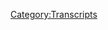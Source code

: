 {{DEFAULTSORT:
    #_TRANSCRIPT_0328:March 11-12, 2013
}}{{Transcript
    | title         = [[328: March 11-12, 2013]]
    | caption       = [https://knowledgefight.libsyn.com/knowledge-fight-march-11-12-2013 Listen to this episode on Libsyn]
    | episodeNumber = [[328: March 11-12, 2013|328]]
    | length        = 01:40:52
}}

{{MessageBox
    | header     = Warning: Bot Generated Content
    | text       = This transcript was automatically generated by transcription software and likely contains many mistakes and misattributions. Please check the audio for definitive quotes, attribution, and context.
    | image      = N3yvass4myg91.webp
    | imagewidth = 50px
    | id         = warning
}}

{{TranscriptBlock
    | name      = Unknown Speaker
    | timestamp = 00:00:00.000
    | text      = N-N-N-N-N-N-N-Knowledge Fight
}}

{{TranscriptBlock
    | name      = Unknown Speaker
    | timestamp = 00:00:13.000
    | text      = Dan and Jordan, I am sweating
}}

{{TranscriptBlock
    | name      = Unknown Speaker
    | timestamp = 00:00:18.000
    | text      = knowledgefight.com, it's time to pray
}}

{{TranscriptBlock
    | name      = Unknown Speaker
    | timestamp = 00:00:21.000
    | text      = I have great respect for knowledgefight, knowledgefight
}}

{{TranscriptBlock
    | name      = Unknown Speaker
    | timestamp = 00:00:25.000
    | text      = I'm sick of them posing as if they're the good guys, saying we are the bad guys, knowledgefight
}}

{{TranscriptBlock
    | name      = Unknown Speaker
    | timestamp = 00:00:30.000
    | text      = Dan and Jordan, knowledgefight
}}

{{TranscriptBlock
    | name      = Unknown Speaker
    | timestamp = 00:00:32.000
    | text      = Riddle her, riddle her, riddle her
}}

{{TranscriptBlock
    | name      = Unknown Speaker
    | timestamp = 00:00:35.000
    | text      = Need, need money
}}

{{TranscriptBlock
    | name      = Unknown Speaker
    | timestamp = 00:00:37.000
    | text      = Riddle her, riddle her, riddle her
}}

{{TranscriptBlock
    | name      = Unknown Speaker
    | timestamp = 00:00:39.000
    | text      = Andy and Kansas, Andy and, Andy and
}}

{{TranscriptBlock
    | name      = Unknown Speaker
    | timestamp = 00:00:42.000
    | text      = Stop it, Andy and Kansas, Andy and Kansas
}}

{{TranscriptBlock
    | name      = Unknown Speaker
    | timestamp = 00:00:45.000
    | text      = Andy, Andy, it's time to pray
}}

{{TranscriptBlock
    | name      = Unknown Speaker
    | timestamp = 00:00:47.000
    | text      = Andy and Kansas, you're on the air, thanks for holding us
}}

{{TranscriptBlock
    | name      = Unknown Speaker
    | timestamp = 00:00:49.000
    | text      = Hello Alex, I'm a victim caller, I'm a huge fan, I love your work
}}

{{TranscriptBlock
    | name      = Unknown Speaker
    | timestamp = 00:00:53.000
    | text      = knowledgefight
}}

{{TranscriptBlock
    | name      = Unknown Speaker
    | timestamp = 00:00:56.000
    | text      = knowledgefight.com
}}

{{TranscriptBlock
    | name      = Unknown Speaker
    | timestamp = 00:00:58.000
    | text      = I love you
}}

{{TranscriptBlock
    | name      = Unknown Speaker
    | timestamp = 00:01:00.000
    | text      = Hey everybody, welcome back to knowledgefight, I'm Dan
}}

{{TranscriptBlock
    | name      = Unknown Speaker
    | timestamp = 00:01:02.000
    | text      = I'm Jordan
}}

{{TranscriptBlock
    | name      = Unknown Speaker
    | timestamp = 00:01:03.000
    | text      = We're a couple dudes, like to sit around, drink novelty beverages and talk just a little bit about Alex Jones
}}

{{TranscriptBlock
    | name      = Unknown Speaker
    | timestamp = 00:01:07.000
    | text      = Indeed we are Dan
}}

{{TranscriptBlock
    | name      = Unknown Speaker
    | timestamp = 00:01:08.000
    | text      = Jordan
}}

{{TranscriptBlock
    | name      = Unknown Speaker
    | timestamp = 00:01:09.000
    | text      = Dan, everybody is clamoring for plantwatch 2019, how we doing?
}}

{{TranscriptBlock
    | name      = Unknown Speaker
    | timestamp = 00:01:13.000
    | text      = I don't know man, it's good, we got some flowers popping up on some of these Serrano and Thai chili plants
}}

{{TranscriptBlock
    | name      = Unknown Speaker
    | timestamp = 00:01:19.000
    | text      = Not particularly that one you're staring at there, but this one's got some flowers on it
}}

{{TranscriptBlock
    | name      = Unknown Speaker
    | timestamp = 00:01:23.000
    | text      = I have some on my kitchen window sill
}}

{{TranscriptBlock
    | name      = Unknown Speaker
    | timestamp = 00:01:25.000
    | text      = Oh yeah, I see some there
}}

{{TranscriptBlock
    | name      = Unknown Speaker
    | timestamp = 00:01:26.000
    | text      = Those have some flowers, but no fruits as of yet
}}

{{TranscriptBlock
    | name      = Unknown Speaker
    | timestamp = 00:01:29.000
    | text      = No fruits?
}}

{{TranscriptBlock
    | name      = Unknown Speaker
    | timestamp = 00:01:30.000
    | text      = No, but everything's coming along nicely, there's no real updates to make
}}

{{TranscriptBlock
    | name      = Unknown Speaker
    | timestamp = 00:01:34.000
    | text      = I think you're asking me about the plants a little too often
}}

{{TranscriptBlock
    | name      = Unknown Speaker
    | timestamp = 00:01:36.000
    | text      = A little too often? When was the last time I asked you about the plants on the show?
}}

{{TranscriptBlock
    | name      = Unknown Speaker
    | timestamp = 00:01:39.000
    | text      = It was in this apartment
}}

{{TranscriptBlock
    | name      = Unknown Speaker
    | timestamp = 00:01:40.000
    | text      = It was not, it was?
}}

{{TranscriptBlock
    | name      = Unknown Speaker
    | timestamp = 00:01:41.000
    | text      = Yes
}}

{{TranscriptBlock
    | name      = Unknown Speaker
    | timestamp = 00:01:42.000
    | text      = Oh yeah
}}

{{TranscriptBlock
    | name      = Unknown Speaker
    | timestamp = 00:01:43.000
    | text      = So how many, that's at least two weeks
}}

{{TranscriptBlock
    | name      = Unknown Speaker
    | timestamp = 00:01:44.000
    | text      = A week and a half
}}

{{TranscriptBlock
    | name      = Unknown Speaker
    | timestamp = 00:01:45.000
    | text      = As we're recording this
}}

{{TranscriptBlock
    | name      = Unknown Speaker
    | timestamp = 00:01:47.000
    | text      = Twice in a week and a half might be excessive
}}

{{TranscriptBlock
    | name      = Unknown Speaker
    | timestamp = 00:01:49.000
    | text      = I don't know how fast plants grow Dan
}}

{{TranscriptBlock
    | name      = Unknown Speaker
    | timestamp = 00:01:51.000
    | text      = Jordan, I love my plants
}}

{{TranscriptBlock
    | name      = Unknown Speaker
    | timestamp = 00:01:52.000
    | text      = I feel so stupid
}}

{{TranscriptBlock
    | name      = Unknown Speaker
    | timestamp = 00:01:53.000
    | text      = I love my plants as much as the next guy, but unless the next guy is you
}}

{{TranscriptBlock
    | name      = Unknown Speaker
    | timestamp = 00:01:56.000
    | text      = You apparently are more into them than me
}}

{{TranscriptBlock
    | name      = Unknown Speaker
    | timestamp = 00:01:58.000
    | text      = I want to know
}}

{{TranscriptBlock
    | name      = Unknown Speaker
    | timestamp = 00:01:59.000
    | text      = I'm getting excited to actually probably, I don't know when I'm going to have the time
}}

{{TranscriptBlock
    | name      = Unknown Speaker
    | timestamp = 00:02:04.000
    | text      = Because we're in a little bit of a crunch time right now with the show and stuff
}}

{{TranscriptBlock
    | name      = Unknown Speaker
    | timestamp = 00:02:09.000
    | text      = But as soon as I have a little bit of extra free time I'm going to head back down to that Home Depot
}}

{{TranscriptBlock
    | name      = Unknown Speaker
    | timestamp = 00:02:14.000
    | text      = I'm going to get a bunch more seeds, but probably non-vegetable plants
}}

{{TranscriptBlock
    | name      = Unknown Speaker
    | timestamp = 00:02:19.000
    | text      = I think I'm going to try and grow a tree
}}

{{TranscriptBlock
    | name      = Unknown Speaker
    | timestamp = 00:02:21.000
    | text      = You're going to try and grow a...
}}

{{TranscriptBlock
    | name      = Unknown Speaker
    | timestamp = 00:02:22.000
    | text      = Yeah
}}

{{TranscriptBlock
    | name      = Unknown Speaker
    | timestamp = 00:02:23.000
    | text      = Okay
}}

{{TranscriptBlock
    | name      = Unknown Speaker
    | timestamp = 00:02:24.000
    | text      = A little bonsai tree, is that what you're going to go for?
}}

{{TranscriptBlock
    | name      = Unknown Speaker
    | timestamp = 00:02:26.000
    | text      = Nah
}}

{{TranscriptBlock
    | name      = Unknown Speaker
    | timestamp = 00:02:27.000
    | text      = Oak
}}

{{TranscriptBlock
    | name      = Unknown Speaker
    | timestamp = 00:02:28.000
    | text      = Oak
}}

{{TranscriptBlock
    | name      = Unknown Speaker
    | timestamp = 00:02:29.000
    | text      = I'm going to grow oak indoors
}}

{{TranscriptBlock
    | name      = Unknown Speaker
    | timestamp = 00:02:30.000
    | text      = Full on oak
}}

{{TranscriptBlock
    | name      = Unknown Speaker
    | timestamp = 00:02:31.000
    | text      = I'm just going to buy a little seed there
}}

{{TranscriptBlock
    | name      = Unknown Speaker
    | timestamp = 00:02:33.000
    | text      = Yeah I mean since these are going pretty well I'm thinking about expanding out what is possible
}}

{{TranscriptBlock
    | name      = Unknown Speaker
    | timestamp = 00:02:38.000
    | text      = I know I've talked about growing some wild grasses
}}

{{TranscriptBlock
    | name      = Unknown Speaker
    | timestamp = 00:02:40.000
    | text      = That might not be possible
}}

{{TranscriptBlock
    | name      = Unknown Speaker
    | timestamp = 00:02:42.000
    | text      = Yeah that might be possible
}}

{{TranscriptBlock
    | name      = Unknown Speaker
    | timestamp = 00:02:43.000
    | text      = One bedroom apartment might be tough to try and create a...
}}

{{TranscriptBlock
    | name      = Unknown Speaker
    | timestamp = 00:02:45.000
    | text      = A little amaranth
}}

{{TranscriptBlock
    | name      = Unknown Speaker
    | timestamp = 00:02:46.000
    | text      = Savannah
}}

{{TranscriptBlock
    | name      = Unknown Speaker
    | timestamp = 00:02:47.000
    | text      = Yeah that might be tough
}}

{{TranscriptBlock
    | name      = Unknown Speaker
    | timestamp = 00:02:49.000
    | text      = But I am going to explore some new things, I'm excited about that
}}

{{TranscriptBlock
    | name      = Unknown Speaker
    | timestamp = 00:02:51.000
    | text      = So that's what 2020 will bring for plants
}}

{{TranscriptBlock
    | name      = Unknown Speaker
    | timestamp = 00:02:54.000
    | text      = I suppose I'm just interested to know when they're done
}}

{{TranscriptBlock
    | name      = Unknown Speaker
    | timestamp = 00:02:57.000
    | text      = Do you know what I mean?
}}

{{TranscriptBlock
    | name      = Unknown Speaker
    | timestamp = 00:02:58.000
    | text      = They're never done
}}

{{TranscriptBlock
    | name      = Unknown Speaker
    | timestamp = 00:02:59.000
    | text      = What is that, yeah, when do you pluck a pepper from your plant?
}}

{{TranscriptBlock
    | name      = Unknown Speaker
    | timestamp = 00:03:03.000
    | text      = Well what does that mean?
}}

{{TranscriptBlock
    | name      = Unknown Speaker
    | timestamp = 00:03:04.000
    | text      = You can tell, there's signs
}}

{{TranscriptBlock
    | name      = Unknown Speaker
    | timestamp = 00:03:06.000
    | text      = Fair, fine
}}

{{TranscriptBlock
    | name      = Unknown Speaker
    | timestamp = 00:03:07.000
    | text      = Because they change color
}}

{{TranscriptBlock
    | name      = Unknown Speaker
    | timestamp = 00:03:08.000
    | text      = Oh they do change color
}}

{{TranscriptBlock
    | name      = Unknown Speaker
    | timestamp = 00:03:09.000
    | text      = Yeah a lot of the time they'll come in as like
}}

{{TranscriptBlock
    | name      = Unknown Speaker
    | timestamp = 00:03:11.000
    | text      = These Thai ones will be green and they'll turn red
}}

{{TranscriptBlock
    | name      = Unknown Speaker
    | timestamp = 00:03:13.000
    | text      = Okay okay, now I'm understanding
}}

{{TranscriptBlock
    | name      = Unknown Speaker
    | timestamp = 00:03:16.000
    | text      = Yeah it's not always that way but you know you just read a little bit
}}

{{TranscriptBlock
    | name      = Unknown Speaker
    | timestamp = 00:03:19.000
    | text      = Well I'm not the one growing the plants
}}

{{TranscriptBlock
    | name      = Unknown Speaker
    | timestamp = 00:03:22.000
    | text      = That's true
}}

{{TranscriptBlock
    | name      = Unknown Speaker
    | timestamp = 00:03:23.000
    | text      = I know enough about plants to get by
}}

{{TranscriptBlock
    | name      = Unknown Speaker
    | timestamp = 00:03:25.000
    | text      = Certainly more than you
}}

{{TranscriptBlock
    | name      = Unknown Speaker
    | timestamp = 00:03:26.000
    | text      = And I know a lot about Alex Jones and that's what this podcast is about
}}

{{TranscriptBlock
    | name      = Unknown Speaker
    | timestamp = 00:03:28.000
    | text      = Exactly
}}

{{TranscriptBlock
    | name      = Unknown Speaker
    | timestamp = 00:03:29.000
    | text      = So Jordan today what we're going to be doing is we're going back to 2013
}}

{{TranscriptBlock
    | name      = Unknown Speaker
    | timestamp = 00:03:32.000
    | text      = To cover March 11th and 12th of 2013
}}

{{TranscriptBlock
    | name      = Unknown Speaker
    | timestamp = 00:03:35.000
    | text      = Sounds good
}}

{{TranscriptBlock
    | name      = Unknown Speaker
    | timestamp = 00:03:36.000
    | text      = And part of the reason for that is that we record on Sundays
}}

{{TranscriptBlock
    | name      = Unknown Speaker
    | timestamp = 00:03:39.000
    | text      = Usually earlier in the day to noon-ish
}}

{{TranscriptBlock
    | name      = Unknown Speaker
    | timestamp = 00:03:43.000
    | text      = And so right now the situation that we have in front of us is it was a terrible weekend
}}

{{TranscriptBlock
    | name      = Unknown Speaker
    | timestamp = 00:03:48.000
    | text      = A lot of bad stuff happening in the world
}}

{{TranscriptBlock
    | name      = Unknown Speaker
    | timestamp = 00:03:51.000
    | text      = Be it the El Paso shooting or the shooting in Dayton
}}

{{TranscriptBlock
    | name      = Unknown Speaker
    | timestamp = 00:03:54.000
    | text      = And I know a lot of people want to know what Alex's take on it is
}}

{{TranscriptBlock
    | name      = Unknown Speaker
    | timestamp = 00:03:58.000
    | text      = And so for our Monday episode there might be an expectation that people have
}}

{{TranscriptBlock
    | name      = Unknown Speaker
    | timestamp = 00:04:02.000
    | text      = Of like, oh they're going to cover this
}}

{{TranscriptBlock
    | name      = Unknown Speaker
    | timestamp = 00:04:04.000
    | text      = Right, like we're going to react instantly to
}}

{{TranscriptBlock
    | name      = Unknown Speaker
    | timestamp = 00:04:07.000
    | text      = Right, and I do not feel the need or think it's wise for us necessarily to knee-jerk
}}

{{TranscriptBlock
    | name      = Unknown Speaker
    | timestamp = 00:04:13.000
    | text      = And assume what Alex's narrative is going to be
}}

{{TranscriptBlock
    | name      = Unknown Speaker
    | timestamp = 00:04:16.000
    | text      = Although it will be that the globalists are behind us
}}

{{TranscriptBlock
    | name      = Unknown Speaker
    | timestamp = 00:04:18.000
    | text      = Yes of course
}}

{{TranscriptBlock
    | name      = Unknown Speaker
    | timestamp = 00:04:19.000
    | text      = As we're recording this here on Sunday in the middle of the day
}}

{{TranscriptBlock
    | name      = Unknown Speaker
    | timestamp = 00:04:23.000
    | text      = Alex hasn't done his Sunday show yet
}}

{{TranscriptBlock
    | name      = Unknown Speaker
    | timestamp = 00:04:25.000
    | text      = So there isn't really, because of our schedule there's not really a lot of content for us to cover
}}

{{TranscriptBlock
    | name      = Unknown Speaker
    | timestamp = 00:04:30.000
    | text      = So it would be kind of premature for us to try and do that for Monday
}}

{{TranscriptBlock
    | name      = Unknown Speaker
    | timestamp = 00:04:34.000
    | text      = It would be almost impossible for us to do that
}}

{{TranscriptBlock
    | name      = Unknown Speaker
    | timestamp = 00:04:36.000
    | text      = So we will cover that on Wednesday
}}

{{TranscriptBlock
    | name      = Unknown Speaker
    | timestamp = 00:04:38.000
    | text      = We'll cover present day stuff on Wednesday
}}

{{TranscriptBlock
    | name      = Unknown Speaker
    | timestamp = 00:04:40.000
    | text      = So that will be then
}}

{{TranscriptBlock
    | name      = Unknown Speaker
    | timestamp = 00:04:42.000
    | text      = Yeah, look forward to that
}}

{{TranscriptBlock
    | name      = Unknown Speaker
    | timestamp = 00:04:43.000
    | text      = Alex did put out a 16 minute video on his website on Saturday
}}

{{TranscriptBlock
    | name      = Unknown Speaker
    | timestamp = 00:04:49.000
    | text      = Defending state sponsored terrorism?
}}

{{TranscriptBlock
    | name      = Unknown Speaker
    | timestamp = 00:04:51.000
    | text      = It's waffly
}}

{{TranscriptBlock
    | name      = Unknown Speaker
    | timestamp = 00:04:53.000
    | text      = Yeah
}}

{{TranscriptBlock
    | name      = Unknown Speaker
    | timestamp = 00:04:54.000
    | text      = It's very much like, allegedly this guy did this
}}

{{TranscriptBlock
    | name      = Unknown Speaker
    | timestamp = 00:04:58.000
    | text      = And then he gets really defensive about using allegedly
}}

{{TranscriptBlock
    | name      = Unknown Speaker
    | timestamp = 00:05:00.000
    | text      = He's like, it hasn't been to court, you know, we are supposed to say allegedly
}}

{{TranscriptBlock
    | name      = Unknown Speaker
    | timestamp = 00:05:02.000
    | text      = It sounds different coming from you
}}

{{TranscriptBlock
    | name      = Unknown Speaker
    | timestamp = 00:05:04.000
    | text      = You asshole
}}

{{TranscriptBlock
    | name      = Unknown Speaker
    | timestamp = 00:05:05.000
    | text      = Yeah, yeah
}}

{{TranscriptBlock
    | name      = Unknown Speaker
    | timestamp = 00:05:06.000
    | text      = And fair point to him, you know, you are the alleged shooter
}}

{{TranscriptBlock
    | name      = Unknown Speaker
    | timestamp = 00:05:09.000
    | text      = That's proper language for journalists
}}

{{TranscriptBlock
    | name      = Unknown Speaker
    | timestamp = 00:05:11.000
    | text      = Of course, which he is not
}}

{{TranscriptBlock
    | name      = Unknown Speaker
    | timestamp = 00:05:13.000
    | text      = It does sound different coming from him
}}

{{TranscriptBlock
    | name      = Unknown Speaker
    | timestamp = 00:05:15.000
    | text      = I listened to that and I didn't think there was really enough to give anything worthwhile in terms of analysis
}}

{{TranscriptBlock
    | name      = Unknown Speaker
    | timestamp = 00:05:22.000
    | text      = His narrative hasn't formed yet and we'll know
}}

{{TranscriptBlock
    | name      = Unknown Speaker
    | timestamp = 00:05:24.000
    | text      = I don't know if his Sunday show will even really be all that concrete
}}

{{TranscriptBlock
    | name      = Unknown Speaker
    | timestamp = 00:05:28.000
    | text      = Maybe it will be, but his Monday and Tuesday shows will definitely be where he starts with the pieces together
}}

{{TranscriptBlock
    | name      = Unknown Speaker
    | timestamp = 00:05:34.000
    | text      = Especially because when he recorded that Saturday show, it was before the shooting in Dayton
}}

{{TranscriptBlock
    | name      = Unknown Speaker
    | timestamp = 00:05:38.000
    | text      = So he didn't even have that to weave into whatever he's going to bring to the table
}}

{{TranscriptBlock
    | name      = Unknown Speaker
    | timestamp = 00:05:43.000
    | text      = I just think we can do a much better job if we do that Wednesday
}}

{{TranscriptBlock
    | name      = Unknown Speaker
    | timestamp = 00:05:46.000
    | text      = So I apologize if anybody was hoping that we would do it today
}}

{{TranscriptBlock
    | name      = Unknown Speaker
    | timestamp = 00:05:49.000
    | text      = Sorry
}}

{{TranscriptBlock
    | name      = Unknown Speaker
    | timestamp = 00:05:50.000
    | text      = It happens
}}

{{TranscriptBlock
    | name      = Unknown Speaker
    | timestamp = 00:05:51.000
    | text      = Wait two days
}}

{{TranscriptBlock
    | name      = Unknown Speaker
    | timestamp = 00:05:52.000
    | text      = Yeah, we're not a news show
}}

{{TranscriptBlock
    | name      = Unknown Speaker
    | timestamp = 00:05:54.000
    | text      = No, no, we can't be held to that kind of time demand
}}

{{TranscriptBlock
    | name      = Unknown Speaker
    | timestamp = 00:05:59.000
    | text      = Otherwise we'd just do a shitty show
}}

{{TranscriptBlock
    | name      = Unknown Speaker
    | timestamp = 00:06:01.000
    | text      = Yeah
}}

{{TranscriptBlock
    | name      = Unknown Speaker
    | timestamp = 00:06:02.000
    | text      = So before we get into today's episode, again, 2013, March 11th and 12th
}}

{{TranscriptBlock
    | name      = Unknown Speaker
    | timestamp = 00:06:07.000
    | text      = We need to take a little moment here, Jordan, to say thank you to some people who have signed up and are supporting the show
}}

{{TranscriptBlock
    | name      = Unknown Speaker
    | timestamp = 00:06:12.000
    | text      = So first, Joshua, thank you so much, you are now a policy wonk
}}

{{TranscriptBlock
    | name      = Unknown Speaker
    | timestamp = 00:06:15.000
    | text      = I'm a policy wonk
}}

{{TranscriptBlock
    | name      = Unknown Speaker
    | timestamp = 00:06:16.000
    | text      = Thank you, Josh
}}

{{TranscriptBlock
    | name      = Unknown Speaker
    | timestamp = 00:06:17.000
    | text      = Thanks, Joshua
}}

{{TranscriptBlock
    | name      = Unknown Speaker
    | timestamp = 00:06:18.000
    | text      = Next, Keir, thank you so much, you are now a policy wonk
}}

{{TranscriptBlock
    | name      = Unknown Speaker
    | timestamp = 00:06:21.000
    | text      = I'm a policy wonk
}}

{{TranscriptBlock
    | name      = Unknown Speaker
    | timestamp = 00:06:22.000
    | text      = Thank you, Keir
}}

{{TranscriptBlock
    | name      = Unknown Speaker
    | timestamp = 00:06:23.000
    | text      = Thank you, Keir
}}

{{TranscriptBlock
    | name      = Unknown Speaker
    | timestamp = 00:06:24.000
    | text      = Next, Tim, thank you so much, you are now a policy wonk
}}

{{TranscriptBlock
    | name      = Unknown Speaker
    | timestamp = 00:06:27.000
    | text      = I'm a policy wonk
}}

{{TranscriptBlock
    | name      = Unknown Speaker
    | timestamp = 00:06:28.000
    | text      = Thank you, Tim
}}

{{TranscriptBlock
    | name      = Unknown Speaker
    | timestamp = 00:06:29.000
    | text      = Thanks, Tim
}}

{{TranscriptBlock
    | name      = Unknown Speaker
    | timestamp = 00:06:30.000
    | text      = It burns when I pee, thank you so much, you are now a policy wonk
}}

{{TranscriptBlock
    | name      = Unknown Speaker
    | timestamp = 00:06:33.000
    | text      = I'm a policy wonk
}}

{{TranscriptBlock
    | name      = Unknown Speaker
    | timestamp = 00:06:34.000
    | text      = Thank you, it burns when I pee
}}

{{TranscriptBlock
    | name      = Unknown Speaker
    | timestamp = 00:06:35.000
    | text      = Eh, thank you, I mean, yeah, thank you to the person
}}

{{TranscriptBlock
    | name      = Unknown Speaker
    | timestamp = 00:06:38.000
    | text      = Damn joke names
}}

{{TranscriptBlock
    | name      = Unknown Speaker
    | timestamp = 00:06:39.000
    | text      = Not to the pee itself
}}

{{TranscriptBlock
    | name      = Unknown Speaker
    | timestamp = 00:06:41.000
    | text      = Um, then finally I'd like to say thank you to some folks who have signed up on an elevated level
}}

{{TranscriptBlock
    | name      = Unknown Speaker
    | timestamp = 00:06:45.000
    | text      = We appreciate it very much
}}

{{TranscriptBlock
    | name      = Unknown Speaker
    | timestamp = 00:06:46.000
    | text      = So Pyrae, Heather, Taxable Income, and Urzi, thank you so much, you are all technocrats
}}

{{TranscriptBlock
    | name      = Unknown Speaker
    | timestamp = 00:06:53.000
    | text      = I'm a policy wonk
}}

{{TranscriptBlock
    | name      = Unknown Speaker
    | timestamp = 00:06:55.000
    | text      = Crikey, mate, that's fantastic, have yourself a brew
}}

{{TranscriptBlock
    | name      = Unknown Speaker
    | timestamp = 00:06:58.000
    | text      = How's your 401k doing, bro?
}}

{{TranscriptBlock
    | name      = Unknown Speaker
    | timestamp = 00:06:59.000
    | text      = Alright, we gotta go full tilt boogie on this, Watson, alright?
}}

{{TranscriptBlock
    | name      = Unknown Speaker
    | timestamp = 00:07:02.000
    | text      = Let's just get down to business
}}

{{TranscriptBlock
    | name      = Unknown Speaker
    | timestamp = 00:07:03.000
    | text      = We ain't making that money off that heroin
}}

{{TranscriptBlock
    | name      = Unknown Speaker
    | timestamp = 00:07:05.000
    | text      = Why you pimps so good?
}}

{{TranscriptBlock
    | name      = Unknown Speaker
    | timestamp = 00:07:07.000
    | text      = My neck is freakishly large
}}

{{TranscriptBlock
    | name      = Unknown Speaker
    | timestamp = 00:07:09.000
    | text      = I declare info war on you
}}

{{TranscriptBlock
    | name      = Unknown Speaker
    | timestamp = 00:07:12.000
    | text      = Thank you, Pyrae
}}

{{TranscriptBlock
    | name      = Unknown Speaker
    | timestamp = 00:07:13.000
    | text      = Thank you, Heather
}}

{{TranscriptBlock
    | name      = Unknown Speaker
    | timestamp = 00:07:14.000
    | text      = Thank you, Taxable Income
}}

{{TranscriptBlock
    | name      = Unknown Speaker
    | timestamp = 00:07:15.000
    | text      = And thank you, Urzi
}}

{{TranscriptBlock
    | name      = Unknown Speaker
    | timestamp = 00:07:17.000
    | text      = Thank you
}}

{{TranscriptBlock
    | name      = Unknown Speaker
    | timestamp = 00:07:18.000
    | text      = We appreciate it very much
}}

{{TranscriptBlock
    | name      = Unknown Speaker
    | timestamp = 00:07:19.000
    | text      = You are all wonderful technocrats
}}

{{TranscriptBlock
    | name      = Unknown Speaker
    | timestamp = 00:07:21.000
    | text      = Yes, thank you very much
}}

{{TranscriptBlock
    | name      = Unknown Speaker
    | timestamp = 00:07:22.000
    | text      = If you're listening and you're thinking, hey, I like this show, I'd like to support what these dudes do
}}

{{TranscriptBlock
    | name      = Unknown Speaker
    | timestamp = 00:07:26.000
    | text      = You can do that by going to our website, knowledgefight.com
}}

{{TranscriptBlock
    | name      = Unknown Speaker
    | timestamp = 00:07:28.000
    | text      = clicking the button that says support the show
}}

{{TranscriptBlock
    | name      = Unknown Speaker
    | timestamp = 00:07:30.000
    | text      = It would be kind
}}

{{TranscriptBlock
    | name      = Unknown Speaker
    | timestamp = 00:07:31.000
    | text      = We would appreciate it
}}

{{TranscriptBlock
    | name      = Unknown Speaker
    | timestamp = 00:07:32.000
    | text      = So last we left off in 2013, Jordan, Alex was on a large vacation
}}

{{TranscriptBlock
    | name      = Unknown Speaker
    | timestamp = 00:07:37.000
    | text      = He had been gone for over a week
}}

{{TranscriptBlock
    | name      = Unknown Speaker
    | timestamp = 00:07:39.000
    | text      = And so we took the opportunity to delve into David J. Smith
}}

{{TranscriptBlock
    | name      = Unknown Speaker
    | timestamp = 00:07:44.000
    | text      = A Christian identity preacher that Alex has been listening to for years
}}

{{TranscriptBlock
    | name      = Unknown Speaker
    | timestamp = 00:07:48.000
    | text      = And so now we jump back to when Alex gets back from vacation
}}

{{TranscriptBlock
    | name      = Unknown Speaker
    | timestamp = 00:07:52.000
    | text      = March 11th, he's in studio and he is rusty
}}

{{TranscriptBlock
    | name      = Unknown Speaker
    | timestamp = 00:07:57.000
    | text      = I thought he would be coming back with some hot fire
}}

{{TranscriptBlock
    | name      = Unknown Speaker
    | timestamp = 00:08:00.000
    | text      = No, no, no, I think he's excited
}}

{{TranscriptBlock
    | name      = Unknown Speaker
    | timestamp = 00:08:02.000
    | text      = Okay
}}

{{TranscriptBlock
    | name      = Unknown Speaker
    | timestamp = 00:08:03.000
    | text      = He's eager for the fray
}}

{{TranscriptBlock
    | name      = Unknown Speaker
    | timestamp = 00:08:04.000
    | text      = Uh-huh
}}

{{TranscriptBlock
    | name      = Unknown Speaker
    | timestamp = 00:08:05.000
    | text      = But he is not good at this
}}

{{TranscriptBlock
    | name      = Unknown Speaker
    | timestamp = 00:08:06.000
    | text      = Okay
}}

{{TranscriptBlock
    | name      = Unknown Speaker
    | timestamp = 00:08:07.000
    | text      = Let me just try to do this
}}

{{TranscriptBlock
    | name      = Unknown Speaker
    | timestamp = 00:08:08.000
    | text      = You know, I've tried this a million times, failed every time
}}

{{TranscriptBlock
    | name      = Unknown Speaker
    | timestamp = 00:08:10.000
    | text      = Let's be serious, I've tried a thousand plus times and failed every time
}}

{{TranscriptBlock
    | name      = Unknown Speaker
    | timestamp = 00:08:13.000
    | text      = I'm going to try to just read to you headlines
}}

{{TranscriptBlock
    | name      = Unknown Speaker
    | timestamp = 00:08:16.000
    | text      = Maybe just 50 of them or so
}}

{{TranscriptBlock
    | name      = Unknown Speaker
    | timestamp = 00:08:19.000
    | text      = Instead of the 300 plus I've got here
}}

{{TranscriptBlock
    | name      = Unknown Speaker
    | timestamp = 00:08:21.000
    | text      = Because I've been really psychoanalyzing myself
}}

{{TranscriptBlock
    | name      = Unknown Speaker
    | timestamp = 00:08:24.000
    | text      = Have you?
}}

{{TranscriptBlock
    | name      = Unknown Speaker
    | timestamp = 00:08:25.000
    | text      = At night, in the morning, when I get to work
}}

{{TranscriptBlock
    | name      = Unknown Speaker
    | timestamp = 00:08:29.000
    | text      = I'll just pour over hundreds of articles
}}

{{TranscriptBlock
    | name      = Unknown Speaker
    | timestamp = 00:08:31.000
    | text      = And almost get into a fractured mindset
}}

{{TranscriptBlock
    | name      = Unknown Speaker
    | timestamp = 00:08:38.000
    | text      = Where I've got so many things in my mind
}}

{{TranscriptBlock
    | name      = Unknown Speaker
    | timestamp = 00:08:41.000
    | text      = It's hard to focus in on one big subject and really cover that topic in detail
}}

{{TranscriptBlock
    | name      = Unknown Speaker
    | timestamp = 00:08:45.000
    | text      = And that's a good thing at certain levels
}}

{{TranscriptBlock
    | name      = Unknown Speaker
    | timestamp = 00:08:47.000
    | text      = Because it shows how things are interconnected
}}

{{TranscriptBlock
    | name      = Unknown Speaker
    | timestamp = 00:08:49.000
    | text      = Is it?
}}

{{TranscriptBlock
    | name      = Unknown Speaker
    | timestamp = 00:08:50.000
    | text      = But then when you don't get to even 10% of what you want to cover
}}

{{TranscriptBlock
    | name      = Unknown Speaker
    | timestamp = 00:08:53.000
    | text      = It's a real frustration
}}

{{TranscriptBlock
    | name      = Unknown Speaker
    | timestamp = 00:08:55.000
    | text      = You know why he had a pause there?
}}

{{TranscriptBlock
    | name      = Unknown Speaker
    | timestamp = 00:08:57.000
    | text      = Because he was about to say, it's a beautiful mind
}}

{{TranscriptBlock
    | name      = Unknown Speaker
    | timestamp = 00:08:59.000
    | text      = Kind of thing
}}

{{TranscriptBlock
    | name      = Unknown Speaker
    | timestamp = 00:09:00.000
    | text      = And he didn't want to imply what that implies
}}

{{TranscriptBlock
    | name      = Unknown Speaker
    | timestamp = 00:09:03.000
    | text      = Yeah
}}

{{TranscriptBlock
    | name      = Unknown Speaker
    | timestamp = 00:09:04.000
    | text      = What he's describing is like he sits around and reads headlines
}}

{{TranscriptBlock
    | name      = Unknown Speaker
    | timestamp = 00:09:07.000
    | text      = And makes tenuous connections between things
}}

{{TranscriptBlock
    | name      = Unknown Speaker
    | timestamp = 00:09:10.000
    | text      = And then when he gets on air he knows like, oh this is going to sound stupid
}}

{{TranscriptBlock
    | name      = Unknown Speaker
    | timestamp = 00:09:13.000
    | text      = Yeah
}}

{{TranscriptBlock
    | name      = Unknown Speaker
    | timestamp = 00:09:14.000
    | text      = At best that's what he's saying
}}

{{TranscriptBlock
    | name      = Unknown Speaker
    | timestamp = 00:09:16.000
    | text      = You shouldn't admit that you're pouring over headlines and not anything else
}}

{{TranscriptBlock
    | name      = Unknown Speaker
    | timestamp = 00:09:21.000
    | text      = Shouldn't you be like, I read a bunch of articles
}}

{{TranscriptBlock
    | name      = Unknown Speaker
    | timestamp = 00:09:24.000
    | text      = I think he uses headlines hoping that it's a stand-in for content
}}

{{TranscriptBlock
    | name      = Unknown Speaker
    | timestamp = 00:09:29.000
    | text      = Yeah
}}

{{TranscriptBlock
    | name      = Unknown Speaker
    | timestamp = 00:09:30.000
    | text      = But it's not
}}

{{TranscriptBlock
    | name      = Unknown Speaker
    | timestamp = 00:09:31.000
    | text      = So this characterizes the beginning of the show
}}

{{TranscriptBlock
    | name      = Unknown Speaker
    | timestamp = 00:09:33.000
    | text      = He's like, I...
}}

{{TranscriptBlock
    | name      = Unknown Speaker
    | timestamp = 00:09:34.000
    | text      = I'm all over the place
}}

{{TranscriptBlock
    | name      = Unknown Speaker
    | timestamp = 00:09:35.000
    | text      = What do I cover?
}}

{{TranscriptBlock
    | name      = Unknown Speaker
    | timestamp = 00:09:37.000
    | text      = I am out of my mind
}}

{{TranscriptBlock
    | name      = Unknown Speaker
    | timestamp = 00:09:39.000
    | text      = Yeah
}}

{{TranscriptBlock
    | name      = Unknown Speaker
    | timestamp = 00:09:40.000
    | text      = So here we go, we get to what his headline, leading story is
}}

{{TranscriptBlock
    | name      = Unknown Speaker
    | timestamp = 00:09:44.000
    | text      = And it's actually really interesting
}}

{{TranscriptBlock
    | name      = Unknown Speaker
    | timestamp = 00:09:46.000
    | text      = Because there's a really good story he could tell here
}}

{{TranscriptBlock
    | name      = Unknown Speaker
    | timestamp = 00:09:50.000
    | text      = But he tells the wrong story
}}

{{TranscriptBlock
    | name      = Unknown Speaker
    | timestamp = 00:09:52.000
    | text      = Okay it's great to be officially back
}}

{{TranscriptBlock
    | name      = Unknown Speaker
    | timestamp = 00:09:54.000
    | text      = I mean I was back yesterday for the Sunday show
}}

{{TranscriptBlock
    | name      = Unknown Speaker
    | timestamp = 00:09:56.000
    | text      = But here we are on the big weekday show
}}

{{TranscriptBlock
    | name      = Unknown Speaker
    | timestamp = 00:09:58.000
    | text      = Let me just try to go over the stacks
}}

{{TranscriptBlock
    | name      = Unknown Speaker
    | timestamp = 00:10:01.000
    | text      = How's that sound?
}}

{{TranscriptBlock
    | name      = Unknown Speaker
    | timestamp = 00:10:03.000
    | text      = Let me just start, because I'm trying to figure out what the top story is to me
}}

{{TranscriptBlock
    | name      = Unknown Speaker
    | timestamp = 00:10:07.000
    | text      = I don't just go with whatever the national news top story is
}}

{{TranscriptBlock
    | name      = Unknown Speaker
    | timestamp = 00:10:11.000
    | text      = Take that national news
}}

{{TranscriptBlock
    | name      = Unknown Speaker
    | timestamp = 00:10:12.000
    | text      = I go with what I believe the top story is
}}

{{TranscriptBlock
    | name      = Unknown Speaker
    | timestamp = 00:10:14.000
    | text      = Of course you can tell what you think is most important
}}

{{TranscriptBlock
    | name      = Unknown Speaker
    | timestamp = 00:10:16.000
    | text      = A lot of times callers call in or we get emails or see comments
}}

{{TranscriptBlock
    | name      = Unknown Speaker
    | timestamp = 00:10:20.000
    | text      = Saying, hey why didn't you cover this?
}}

{{TranscriptBlock
    | name      = Unknown Speaker
    | timestamp = 00:10:21.000
    | text      = And that becomes our top story because I agree with you, I think it's important
}}

{{TranscriptBlock
    | name      = Unknown Speaker
    | timestamp = 00:10:25.000
    | text      = The DOT is on the road
}}

{{TranscriptBlock
    | name      = Unknown Speaker
    | timestamp = 00:10:26.000
    | text      = Homeless
}}

{{TranscriptBlock
    | name      = Unknown Speaker
    | timestamp = 00:10:27.000
    | text      = Houston veterans cited for dumpster diving in search for food
}}

{{TranscriptBlock
    | name      = Unknown Speaker
    | timestamp = 00:10:32.000
    | text      = That's news 92 FM, they have a copy of the ticket
}}

{{TranscriptBlock
    | name      = Unknown Speaker
    | timestamp = 00:10:36.000
    | text      = And they've banned feeding the homeless in Houston
}}

{{TranscriptBlock
    | name      = Unknown Speaker
    | timestamp = 00:10:39.000
    | text      = So they just say, what do they do, die?
}}

{{TranscriptBlock
    | name      = Unknown Speaker
    | timestamp = 00:10:41.000
    | text      = And what a sign of an amazing tyranny
}}

{{TranscriptBlock
    | name      = Unknown Speaker
    | timestamp = 00:10:46.000
    | text      = Such an amazing tyranny
}}

{{TranscriptBlock
    | name      = Unknown Speaker
    | timestamp = 00:10:48.000
    | text      = You can really tell that Alex is kind of rusty here
}}

{{TranscriptBlock
    | name      = Unknown Speaker
    | timestamp = 00:10:51.000
    | text      = Because he's back from vacation
}}

{{TranscriptBlock
    | name      = Unknown Speaker
    | timestamp = 00:10:53.000
    | text      = And his mind is still in Barton Springs or wherever he went
}}

{{TranscriptBlock
    | name      = Unknown Speaker
    | timestamp = 00:10:57.000
    | text      = He's spinning his wheels knowing that he has a big pile of paper in front of him
}}

{{TranscriptBlock
    | name      = Unknown Speaker
    | timestamp = 00:11:00.000
    | text      = But he doesn't have any narratives that have any momentum carrying over from the previous day
}}

{{TranscriptBlock
    | name      = Unknown Speaker
    | timestamp = 00:11:05.000
    | text      = Generally speaking, when his show has
}}

{{TranscriptBlock
    | name      = Unknown Speaker
    | timestamp = 00:11:07.000
    | text      = You have these narratives that you built yesterday that you build upon or you pivot from
}}

{{TranscriptBlock
    | name      = Unknown Speaker
    | timestamp = 00:11:12.000
    | text      = That's sort of the routine in his show
}}

{{TranscriptBlock
    | name      = Unknown Speaker
    | timestamp = 00:11:15.000
    | text      = But when you come from a clean break
}}

{{TranscriptBlock
    | name      = Unknown Speaker
    | timestamp = 00:11:17.000
    | text      = That week plus break has hit the skids for any narratives that he was spinning before
}}

{{TranscriptBlock
    | name      = Unknown Speaker
    | timestamp = 00:11:23.000
    | text      = His big gigantic investigative report that he was teasing hasn't materialized
}}

{{TranscriptBlock
    | name      = Unknown Speaker
    | timestamp = 00:11:27.000
    | text      = And he's just completely forgotten about it
}}

{{TranscriptBlock
    | name      = Unknown Speaker
    | timestamp = 00:11:29.000
    | text      = Not a surprise
}}

{{TranscriptBlock
    | name      = Unknown Speaker
    | timestamp = 00:11:30.000
    | text      = The PR blitz from fighting Piers Morgan and having Michael Savage on the show
}}

{{TranscriptBlock
    | name      = Unknown Speaker
    | timestamp = 00:11:33.000
    | text      = Has died down because of that week plus he was gone
}}

{{TranscriptBlock
    | name      = Unknown Speaker
    | timestamp = 00:11:36.000
    | text      = He's got to get going from a complete standstill
}}

{{TranscriptBlock
    | name      = Unknown Speaker
    | timestamp = 00:11:39.000
    | text      = And this is how that looks
}}

{{TranscriptBlock
    | name      = Unknown Speaker
    | timestamp = 00:11:41.000
    | text      = I'll say that he makes a fair point
}}

{{TranscriptBlock
    | name      = Unknown Speaker
    | timestamp = 00:11:43.000
    | text      = That he doesn't just take his news as talking points from the mainstream media
}}

{{TranscriptBlock
    | name      = Unknown Speaker
    | timestamp = 00:11:47.000
    | text      = That is fair
}}

{{TranscriptBlock
    | name      = Unknown Speaker
    | timestamp = 00:11:48.000
    | text      = Though it's laughable for him to say that he just covers what he thinks is important
}}

{{TranscriptBlock
    | name      = Unknown Speaker
    | timestamp = 00:11:51.000
    | text      = Multiple times we've heard him literally say on the show that he's just reading headlines from Drudge
}}

{{TranscriptBlock
    | name      = Unknown Speaker
    | timestamp = 00:11:56.000
    | text      = He gets his talking points from Drudge
}}

{{TranscriptBlock
    | name      = Unknown Speaker
    | timestamp = 00:11:58.000
    | text      = Pretty much
}}

{{TranscriptBlock
    | name      = Unknown Speaker
    | timestamp = 00:11:59.000
    | text      = In an instance that is all too rare
}}

{{TranscriptBlock
    | name      = Unknown Speaker
    | timestamp = 00:12:01.000
    | text      = I find myself superficially agreeing almost completely with Alex
}}

{{TranscriptBlock
    | name      = Unknown Speaker
    | timestamp = 00:12:05.000
    | text      = It's ridiculous that this homeless man in Houston got a ticket for scavenging for food in a trash can
}}

{{TranscriptBlock
    | name      = Unknown Speaker
    | timestamp = 00:12:11.000
    | text      = That is terrible
}}

{{TranscriptBlock
    | name      = Unknown Speaker
    | timestamp = 00:12:12.000
    | text      = However when we start to examine what we think is bad about the situation
}}

{{TranscriptBlock
    | name      = Unknown Speaker
    | timestamp = 00:12:16.000
    | text      = That's when we disagree with Alex
}}

{{TranscriptBlock
    | name      = Unknown Speaker
    | timestamp = 00:12:18.000
    | text      = Exactly
}}

{{TranscriptBlock
    | name      = Unknown Speaker
    | timestamp = 00:12:19.000
    | text      = Right right right
}}

{{TranscriptBlock
    | name      = Unknown Speaker
    | timestamp = 00:12:20.000
    | text      = His take on it is that this is government tyranny on display
}}

{{TranscriptBlock
    | name      = Unknown Speaker
    | timestamp = 00:12:23.000
    | text      = My take on it is that when humans are eating out of trash cans
}}

{{TranscriptBlock
    | name      = Unknown Speaker
    | timestamp = 00:12:26.000
    | text      = We have a problem whether they get a ticket for it or not
}}

{{TranscriptBlock
    | name      = Unknown Speaker
    | timestamp = 00:12:29.000
    | text      = Yeah
}}

{{TranscriptBlock
    | name      = Unknown Speaker
    | timestamp = 00:12:30.000
    | text      = Alex doesn't have any solutions outside of just saying that churches and charities
}}

{{TranscriptBlock
    | name      = Unknown Speaker
    | timestamp = 00:12:33.000
    | text      = Should voluntarily solve the problem
}}

{{TranscriptBlock
    | name      = Unknown Speaker
    | timestamp = 00:12:35.000
    | text      = As if those groups aren't already making large contributions to housing and feeding those experiencing homelessness
}}

{{TranscriptBlock
    | name      = Unknown Speaker
    | timestamp = 00:12:41.000
    | text      = He refuses to accept that there's a better solution
}}

{{TranscriptBlock
    | name      = Unknown Speaker
    | timestamp = 00:12:44.000
    | text      = Because the actual solution is completely against his political beliefs
}}

{{TranscriptBlock
    | name      = Unknown Speaker
    | timestamp = 00:12:48.000
    | text      = And Houston is actually a perfect example of that
}}

{{TranscriptBlock
    | name      = Unknown Speaker
    | timestamp = 00:12:51.000
    | text      = In 2011 Houston reached its peak in terms of the homeless population at 8,538
}}

{{TranscriptBlock
    | name      = Unknown Speaker
    | timestamp = 00:12:58.000
    | text      = And punitive rules about sleeping in public and scavenging for food were not having the desired effect
}}

{{TranscriptBlock
    | name      = Unknown Speaker
    | timestamp = 00:13:04.000
    | text      = What?
}}

{{TranscriptBlock
    | name      = Unknown Speaker
    | timestamp = 00:13:05.000
    | text      = Ultimately those rules just criminalize being homeless
}}

{{TranscriptBlock
    | name      = Unknown Speaker
    | timestamp = 00:13:08.000
    | text      = So you end up incarcerating homeless people which costs the taxpayers more
}}

{{TranscriptBlock
    | name      = Unknown Speaker
    | timestamp = 00:13:11.000
    | text      = No it's cheaper
}}

{{TranscriptBlock
    | name      = Unknown Speaker
    | timestamp = 00:13:12.000
    | text      = Or giving them tickets they can't pay which can ultimately lead to their incarceration
}}

{{TranscriptBlock
    | name      = Unknown Speaker
    | timestamp = 00:13:16.000
    | text      = Or driving them off to some other city where they can become someone else's problem
}}

{{TranscriptBlock
    | name      = Unknown Speaker
    | timestamp = 00:13:20.000
    | text      = None of the possible outcomes of that strategy offers an actual solution
}}

{{TranscriptBlock
    | name      = Unknown Speaker
    | timestamp = 00:13:25.000
    | text      = And Houston learned that lesson
}}

{{TranscriptBlock
    | name      = Unknown Speaker
    | timestamp = 00:13:27.000
    | text      = In 2010 the Department of Housing and Urban Development had chosen Houston as a priority city
}}

{{TranscriptBlock
    | name      = Unknown Speaker
    | timestamp = 00:13:31.000
    | text      = Based on its high rate of people living without homes
}}

{{TranscriptBlock
    | name      = Unknown Speaker
    | timestamp = 00:13:34.000
    | text      = They took the time to analyze the issues, set up some infrastructure
}}

{{TranscriptBlock
    | name      = Unknown Speaker
    | timestamp = 00:13:37.000
    | text      = Then in 2011 they began implementing
}}

{{TranscriptBlock
    | name      = Unknown Speaker
    | timestamp = 00:13:40.000
    | text      = And their plans have paid off massively
}}

{{TranscriptBlock
    | name      = Unknown Speaker
    | timestamp = 00:13:42.000
    | text      = In 2019 the rate of homelessness has dropped in Houston by 54%
}}

{{TranscriptBlock
    | name      = Unknown Speaker
    | timestamp = 00:13:47.000
    | text      = And a lot of that is directly attributable to federal assistance
}}

{{TranscriptBlock
    | name      = Unknown Speaker
    | timestamp = 00:13:50.000
    | text      = And most importantly a coordinated approach
}}

{{TranscriptBlock
    | name      = Unknown Speaker
    | timestamp = 00:13:53.000
    | text      = Since 2012 Houston has housed approximately 17,000 people
}}

{{TranscriptBlock
    | name      = Unknown Speaker
    | timestamp = 00:13:57.000
    | text      = Mike Nichols, interim CEO of the Coalition of the Homeless in Houston and Harris County
}}

{{TranscriptBlock
    | name      = Unknown Speaker
    | timestamp = 00:14:02.000
    | text      = Told the Texas Tribune
}}

{{TranscriptBlock
    | name      = Unknown Speaker
    | timestamp = 00:14:04.000
    | text      = If you have a homeless person and you put them in a permanent supportive housing
}}

{{TranscriptBlock
    | name      = Unknown Speaker
    | timestamp = 00:14:08.000
    | text      = And simultaneously give them social, behavioral and health support services
}}

{{TranscriptBlock
    | name      = Unknown Speaker
    | timestamp = 00:14:11.000
    | text      = 92% of them will be stable in that facility
}}

{{TranscriptBlock
    | name      = Unknown Speaker
    | timestamp = 00:14:15.000
    | text      = Houston represents a model people interested in homelessness and housing issues
}}

{{TranscriptBlock
    | name      = Unknown Speaker
    | timestamp = 00:14:19.000
    | text      = Could learn a lot from and many of them have
}}

{{TranscriptBlock
    | name      = Unknown Speaker
    | timestamp = 00:14:21.000
    | text      = But learning anything from it requires you to let go of your insistence
}}

{{TranscriptBlock
    | name      = Unknown Speaker
    | timestamp = 00:14:24.000
    | text      = That the federal government shouldn't do anything
}}

{{TranscriptBlock
    | name      = Unknown Speaker
    | timestamp = 00:14:27.000
    | text      = If you're supposedly anti-homelessness and anti-government doing anything
}}

{{TranscriptBlock
    | name      = Unknown Speaker
    | timestamp = 00:14:31.000
    | text      = And you learn that federal coordination and aid has been shown to be incredibly effective
}}

{{TranscriptBlock
    | name      = Unknown Speaker
    | timestamp = 00:14:35.000
    | text      = In addressing the problem of homelessness
}}

{{TranscriptBlock
    | name      = Unknown Speaker
    | timestamp = 00:14:37.000
    | text      = You have to either drop your anti-government position
}}

{{TranscriptBlock
    | name      = Unknown Speaker
    | timestamp = 00:14:39.000
    | text      = Or accept that you really don't have that big of a problem
}}

{{TranscriptBlock
    | name      = Unknown Speaker
    | timestamp = 00:14:41.000
    | text      = Not having anywhere to live
}}

{{TranscriptBlock
    | name      = Unknown Speaker
    | timestamp = 00:14:43.000
    | text      = I suspect that this is the case for Alex
}}

{{TranscriptBlock
    | name      = Unknown Speaker
    | timestamp = 00:14:45.000
    | text      = This isn't a story he's covering because he cares about this man in Houston
}}

{{TranscriptBlock
    | name      = Unknown Speaker
    | timestamp = 00:14:49.000
    | text      = He just sees it as an opportunity to use this man's misfortune
}}

{{TranscriptBlock
    | name      = Unknown Speaker
    | timestamp = 00:14:52.000
    | text      = To attack the government
}}

{{TranscriptBlock
    | name      = Unknown Speaker
    | timestamp = 00:14:54.000
    | text      = Which I think is very shitty
}}

{{TranscriptBlock
    | name      = Unknown Speaker
    | timestamp = 00:14:56.000
    | text      = Also the charges were dropped against the man in Houston
}}

{{TranscriptBlock
    | name      = Unknown Speaker
    | timestamp = 00:14:58.000
    | text      = And his case actually led to a larger conversation in Houston
}}

{{TranscriptBlock
    | name      = Unknown Speaker
    | timestamp = 00:15:01.000
    | text      = Where Mayor Anise Parker helped usher through repeals of laws
}}

{{TranscriptBlock
    | name      = Unknown Speaker
    | timestamp = 00:15:04.000
    | text      = That criminalize behaviors like digging in the trash
}}

{{TranscriptBlock
    | name      = Unknown Speaker
    | timestamp = 00:15:07.000
    | text      = That were kind of archaic holdovers to begin with
}}

{{TranscriptBlock
    | name      = Unknown Speaker
    | timestamp = 00:15:10.000
    | text      = So what you have here is a really interesting case study
}}

{{TranscriptBlock
    | name      = Unknown Speaker
    | timestamp = 00:15:13.000
    | text      = That Alex is not interested in at all
}}

{{TranscriptBlock
    | name      = Unknown Speaker
    | timestamp = 00:15:15.000
    | text      = A very successful strategy that has been used
}}

{{TranscriptBlock
    | name      = Unknown Speaker
    | timestamp = 00:15:19.000
    | text      = To effectively help people get back on their feet in many ways
}}

{{TranscriptBlock
    | name      = Unknown Speaker
    | timestamp = 00:15:23.000
    | text      = Yeah, I mean, you go back to
}}

{{TranscriptBlock
    | name      = Unknown Speaker
    | timestamp = 00:15:25.000
    | text      = Now it's just becoming so obvious
}}

{{TranscriptBlock
    | name      = Unknown Speaker
    | timestamp = 00:15:28.000
    | text      = But it does seem like the cruelty is the point
}}

{{TranscriptBlock
    | name      = Unknown Speaker
    | timestamp = 00:15:31.000
    | text      = Forcing people, you know, the rich always think that they can starve the poor into doing what they want
}}

{{TranscriptBlock
    | name      = Unknown Speaker
    | timestamp = 00:15:36.000
    | text      = Into the right behaviors
}}

{{TranscriptBlock
    | name      = Unknown Speaker
    | timestamp = 00:15:37.000
    | text      = Yeah, exactly
}}

{{TranscriptBlock
    | name      = Unknown Speaker
    | timestamp = 00:15:38.000
    | text      = And it's just so fucking stupid and cruel
}}

{{TranscriptBlock
    | name      = Unknown Speaker
    | timestamp = 00:15:40.000
    | text      = Yeah, and it's interesting because I don't think that's what's motivating Alex here at all
}}

{{TranscriptBlock
    | name      = Unknown Speaker
    | timestamp = 00:15:44.000
    | text      = I think he doesn't care about a compassionate, holistic approach
}}

{{TranscriptBlock
    | name      = Unknown Speaker
    | timestamp = 00:15:47.000
    | text      = Right, of course not
}}

{{TranscriptBlock
    | name      = Unknown Speaker
    | timestamp = 00:15:48.000
    | text      = To the problem
}}

{{TranscriptBlock
    | name      = Unknown Speaker
    | timestamp = 00:15:49.000
    | text      = But I don't think that's based in cruelty in 2013
}}

{{TranscriptBlock
    | name      = Unknown Speaker
    | timestamp = 00:15:51.000
    | text      = I think it's based in his desire to demonize the government
}}

{{TranscriptBlock
    | name      = Unknown Speaker
    | timestamp = 00:15:54.000
    | text      = Like, that's his priority
}}

{{TranscriptBlock
    | name      = Unknown Speaker
    | timestamp = 00:15:55.000
    | text      = Now, today, maybe he would be like, fuck this man
}}

{{TranscriptBlock
    | name      = Unknown Speaker
    | timestamp = 00:15:58.000
    | text      = Yeah, yeah, yeah
}}

{{TranscriptBlock
    | name      = Unknown Speaker
    | timestamp = 00:15:59.000
    | text      = Fuck this dude digging in the trash, he should be hurting
}}

{{TranscriptBlock
    | name      = Unknown Speaker
    | timestamp = 00:16:01.000
    | text      = Right, right, right, right
}}

{{TranscriptBlock
    | name      = Unknown Speaker
    | timestamp = 00:16:02.000
    | text      = Maybe
}}

{{TranscriptBlock
    | name      = Unknown Speaker
    | timestamp = 00:16:03.000
    | text      = Especially if it was an immigrant
}}

{{TranscriptBlock
    | name      = Unknown Speaker
    | timestamp = 00:16:05.000
    | text      = But, yeah, it's interesting to see that
}}

{{TranscriptBlock
    | name      = Unknown Speaker
    | timestamp = 00:16:09.000
    | text      = You know, like, the cruelty doesn't pervade nearly as much
}}

{{TranscriptBlock
    | name      = Unknown Speaker
    | timestamp = 00:16:13.000
    | text      = Right
}}

{{TranscriptBlock
    | name      = Unknown Speaker
    | timestamp = 00:16:14.000
    | text      = No, he does seem to have at least some kind of, like, basic human empathy there
}}

{{TranscriptBlock
    | name      = Unknown Speaker
    | timestamp = 00:16:20.000
    | text      = Of, like, come on, man, really?
}}

{{TranscriptBlock
    | name      = Unknown Speaker
    | timestamp = 00:16:23.000
    | text      = This guy is diving in a dumpster for food because he's starving
}}

{{TranscriptBlock
    | name      = Unknown Speaker
    | timestamp = 00:16:27.000
    | text      = And you guys are going to charge him 300 bucks
}}

{{TranscriptBlock
    | name      = Unknown Speaker
    | timestamp = 00:16:30.000
    | text      = It's kind of an elementary level of it
}}

{{TranscriptBlock
    | name      = Unknown Speaker
    | timestamp = 00:16:32.000
    | text      = And I'm sure he never got back on air and gave, like, a clarification that the ticket was dropped
}}

{{TranscriptBlock
    | name      = Unknown Speaker
    | timestamp = 00:16:36.000
    | text      = Right
}}

{{TranscriptBlock
    | name      = Unknown Speaker
    | timestamp = 00:16:37.000
    | text      = Oh, no, absolutely
}}

{{TranscriptBlock
    | name      = Unknown Speaker
    | timestamp = 00:16:38.000
    | text      = I'm sure he doesn't
}}

{{TranscriptBlock
    | name      = Unknown Speaker
    | timestamp = 00:16:39.000
    | text      = But, like, yeah, it is still coming from a place that's close to where you'd want it to be
}}

{{TranscriptBlock
    | name      = Unknown Speaker
    | timestamp = 00:16:45.000
    | text      = Yeah, yeah, yeah
}}

{{TranscriptBlock
    | name      = Unknown Speaker
    | timestamp = 00:16:46.000
    | text      = At least it's, again, surface level on the right side of this
}}

{{TranscriptBlock
    | name      = Unknown Speaker
    | timestamp = 00:16:50.000
    | text      = Right, right, right, right, of course
}}

{{TranscriptBlock
    | name      = Unknown Speaker
    | timestamp = 00:16:51.000
    | text      = So, anyway
}}

{{TranscriptBlock
    | name      = Unknown Speaker
    | timestamp = 00:16:53.000
    | text      = Yeah, and you just cannot explain to the people, like, you cannot explain to them that it's cheaper to just house homeless people
}}

{{TranscriptBlock
    | name      = Unknown Speaker
    | timestamp = 00:17:01.000
    | text      = Cheaper and better
}}

{{TranscriptBlock
    | name      = Unknown Speaker
    | timestamp = 00:17:02.000
    | text      = And better, yeah
}}

{{TranscriptBlock
    | name      = Unknown Speaker
    | timestamp = 00:17:03.000
    | text      = They have to have this, like, well, it's unfair because I pulled myself up from my bootstraps or whatever the fuck they want to do
}}

{{TranscriptBlock
    | name      = Unknown Speaker
    | timestamp = 00:17:11.000
    | text      = Yeah
}}

{{TranscriptBlock
    | name      = Unknown Speaker
    | timestamp = 00:17:12.000
    | text      = But it's just, fuck Reagan
}}

{{TranscriptBlock
    | name      = Unknown Speaker
    | timestamp = 00:17:14.000
    | text      = Yeah
}}

{{TranscriptBlock
    | name      = Unknown Speaker
    | timestamp = 00:17:15.000
    | text      = That's what we're talking about
}}

{{TranscriptBlock
    | name      = Unknown Speaker
    | timestamp = 00:17:16.000
    | text      = Yeah
}}

{{TranscriptBlock
    | name      = Unknown Speaker
    | timestamp = 00:17:17.000
    | text      = Fuck Reagan, get him
}}

{{TranscriptBlock
    | name      = Unknown Speaker
    | timestamp = 00:17:18.000
    | text      = Yeah
}}

{{TranscriptBlock
    | name      = Unknown Speaker
    | timestamp = 00:17:19.000
    | text      = So, I have two clips coming up here from this March 11th episode that are, like, the content of it does not matter
}}

{{TranscriptBlock
    | name      = Unknown Speaker
    | timestamp = 00:17:25.000
    | text      = Don't worry about the content of it
}}

{{TranscriptBlock
    | name      = Unknown Speaker
    | timestamp = 00:17:27.000
    | text      = Okay
}}

{{TranscriptBlock
    | name      = Unknown Speaker
    | timestamp = 00:17:28.000
    | text      = It's stupid
}}

{{TranscriptBlock
    | name      = Unknown Speaker
    | timestamp = 00:17:29.000
    | text      = I don't know how often I am worried about the content of things
}}

{{TranscriptBlock
    | name      = Unknown Speaker
    | timestamp = 00:17:32.000
    | text      = That's fair
}}

{{TranscriptBlock
    | name      = Unknown Speaker
    | timestamp = 00:17:33.000
    | text      = These are not consequential stories
}}

{{TranscriptBlock
    | name      = Unknown Speaker
    | timestamp = 00:17:36.000
    | text      = Okay
}}

{{TranscriptBlock
    | name      = Unknown Speaker
    | timestamp = 00:17:37.000
    | text      = Anyway, the way Alex is covering them is stupid
}}

{{TranscriptBlock
    | name      = Unknown Speaker
    | timestamp = 00:17:39.000
    | text      = But they illustrate something about his style of broadcast that I've always wanted to kind of illustrate
}}

{{TranscriptBlock
    | name      = Unknown Speaker
    | timestamp = 00:17:45.000
    | text      = But I haven't really found really good example clips that are just, like, this is a boil down of him
}}

{{TranscriptBlock
    | name      = Unknown Speaker
    | timestamp = 00:17:53.000
    | text      = Here is Alex reading a headline and then patting himself on the back thinking he's covered a story
}}

{{TranscriptBlock
    | name      = Unknown Speaker
    | timestamp = 00:17:59.000
    | text      = This is a 20 second clip
}}

{{TranscriptBlock
    | name      = Unknown Speaker
    | timestamp = 00:18:01.000
    | text      = Okay
}}

{{TranscriptBlock
    | name      = Unknown Speaker
    | timestamp = 00:18:02.000
    | text      = There's another article
}}

{{TranscriptBlock
    | name      = Unknown Speaker
    | timestamp = 00:18:03.000
    | text      = Second drone spotted over New York, speaking in New York
}}

{{TranscriptBlock
    | name      = Unknown Speaker
    | timestamp = 00:18:05.000
    | text      = UAV reported within three miles of LaGuardia airport
}}

{{TranscriptBlock
    | name      = Unknown Speaker
    | timestamp = 00:18:09.000
    | text      = They've already had him crash, they've already had him almost run into airplanes over Denver
}}

{{TranscriptBlock
    | name      = Unknown Speaker
    | timestamp = 00:18:13.000
    | text      = That's top DrudgeLink, left hand side, DrudgeReport.com right now
}}

{{TranscriptBlock
    | name      = Unknown Speaker
    | timestamp = 00:18:17.000
    | text      = So, but I've covered three articles now
}}

{{TranscriptBlock
    | name      = Unknown Speaker
    | timestamp = 00:18:19.000
    | text      = Let's continue to try to get into more
}}

{{TranscriptBlock
    | name      = Unknown Speaker
    | timestamp = 00:18:21.000
    | text      = So that is covering an article?
}}

{{TranscriptBlock
    | name      = Unknown Speaker
    | timestamp = 00:18:23.000
    | text      = He just basically read a headline and then sort of speculated about other things
}}

{{TranscriptBlock
    | name      = Unknown Speaker
    | timestamp = 00:18:28.000
    | text      = Yeah
}}

{{TranscriptBlock
    | name      = Unknown Speaker
    | timestamp = 00:18:29.000
    | text      = You know, they've also had drones crash, alright
}}

{{TranscriptBlock
    | name      = Unknown Speaker
    | timestamp = 00:18:31.000
    | text      = Alright
}}

{{TranscriptBlock
    | name      = Unknown Speaker
    | timestamp = 00:18:32.000
    | text      = And he's just reading from Drudge
}}

{{TranscriptBlock
    | name      = Unknown Speaker
    | timestamp = 00:18:34.000
    | text      = Right, so we're doing a lightning round of headlines and he's like, oh gotcha, like it's a game show
}}

{{TranscriptBlock
    | name      = Unknown Speaker
    | timestamp = 00:18:41.000
    | text      = Yeah, yeah
}}

{{TranscriptBlock
    | name      = Unknown Speaker
    | timestamp = 00:18:42.000
    | text      = Jesus, what an idiot
}}

{{TranscriptBlock
    | name      = Unknown Speaker
    | timestamp = 00:18:43.000
    | text      = It hit the clock, I covered it
}}

{{TranscriptBlock
    | name      = Unknown Speaker
    | timestamp = 00:18:44.000
    | text      = Yeah, yeah, yeah
}}

{{TranscriptBlock
    | name      = Unknown Speaker
    | timestamp = 00:18:45.000
    | text      = Alright
}}

{{TranscriptBlock
    | name      = Unknown Speaker
    | timestamp = 00:18:46.000
    | text      = We're playing speed chess
}}

{{TranscriptBlock
    | name      = Unknown Speaker
    | timestamp = 00:18:47.000
    | text      = That's sad
}}

{{TranscriptBlock
    | name      = Unknown Speaker
    | timestamp = 00:18:48.000
    | text      = It's pathetic
}}

{{TranscriptBlock
    | name      = Unknown Speaker
    | timestamp = 00:18:49.000
    | text      = Yeah
}}

{{TranscriptBlock
    | name      = Unknown Speaker
    | timestamp = 00:18:50.000
    | text      = It really is pathetic
}}

{{TranscriptBlock
    | name      = Unknown Speaker
    | timestamp = 00:18:51.000
    | text      = Like without any, like he doesn't read the first line, at least the first line of the paragraph to pretend
}}

{{TranscriptBlock
    | name      = Unknown Speaker
    | timestamp = 00:18:56.000
    | text      = Before any analysis, what's the context of the story, what's behind it, why is this interesting
}}

{{TranscriptBlock
    | name      = Unknown Speaker
    | timestamp = 00:19:02.000
    | text      = Uh, nothing, just I covered it
}}

{{TranscriptBlock
    | name      = Unknown Speaker
    | timestamp = 00:19:04.000
    | text      = Got it, three down, next
}}

{{TranscriptBlock
    | name      = Unknown Speaker
    | timestamp = 00:19:06.000
    | text      = Good job, Alex
}}

{{TranscriptBlock
    | name      = Unknown Speaker
    | timestamp = 00:19:07.000
    | text      = Next one, no whammies, boom
}}

{{TranscriptBlock
    | name      = Unknown Speaker
    | timestamp = 00:19:09.000
    | text      = Alex, you still got it
}}

{{TranscriptBlock
    | name      = Unknown Speaker
    | timestamp = 00:19:11.000
    | text      = So this next clip, he's talking about the immortal cell lines that researchers have
}}

{{TranscriptBlock
    | name      = Unknown Speaker
    | timestamp = 00:19:16.000
    | text      = It's very complicated and I don't want to get into it, it's not important
}}

{{TranscriptBlock
    | name      = Unknown Speaker
    | timestamp = 00:19:19.000
    | text      = Fair
}}

{{TranscriptBlock
    | name      = Unknown Speaker
    | timestamp = 00:19:20.000
    | text      = I believe we've talked about it in a past episode and Alex, his take on it is very stupid
}}

{{TranscriptBlock
    | name      = Unknown Speaker
    | timestamp = 00:19:25.000
    | text      = This is another thing I wanted to demonstrate, which is we talk a lot about how Alex cannot stop citing movies
}}

{{TranscriptBlock
    | name      = Unknown Speaker
    | timestamp = 00:19:32.000
    | text      = But what's interesting is he's also often defensive that people think that he gets all of his ideas from movies
}}

{{TranscriptBlock
    | name      = Unknown Speaker
    | timestamp = 00:19:37.000
    | text      = Right
}}

{{TranscriptBlock
    | name      = Unknown Speaker
    | timestamp = 00:19:38.000
    | text      = Of course he is, because he does
}}

{{TranscriptBlock
    | name      = Unknown Speaker
    | timestamp = 00:19:40.000
    | text      = So this clip is really fascinating because he starts off by being like, talking about this immortal cell line, this Lazarus cell
}}

{{TranscriptBlock
    | name      = Unknown Speaker
    | timestamp = 00:19:47.000
    | text      = Yeah, yeah
}}

{{TranscriptBlock
    | name      = Unknown Speaker
    | timestamp = 00:19:48.000
    | text      = And then he's like, I know you all are going to think that I got this from I Am Legend
}}

{{TranscriptBlock
    | name      = Unknown Speaker
    | timestamp = 00:19:52.000
    | text      = And then watch where this clip goes
}}

{{TranscriptBlock
    | name      = Unknown Speaker
    | timestamp = 00:19:54.000
    | text      = Okay
}}

{{TranscriptBlock
    | name      = Unknown Speaker
    | timestamp = 00:19:55.000
    | text      = You're going to think that the movie that came out a few years ago, I Am Legend, you're going to think, wait, you got this from I Am Legend
}}

{{TranscriptBlock
    | name      = Unknown Speaker
    | timestamp = 00:20:03.000
    | text      = No, I didn't
}}

{{TranscriptBlock
    | name      = Unknown Speaker
    | timestamp = 00:20:04.000
    | text      = No, I didn't
}}

{{TranscriptBlock
    | name      = Unknown Speaker
    | timestamp = 00:20:05.000
    | text      = Okay
}}

{{TranscriptBlock
    | name      = Unknown Speaker
    | timestamp = 00:20:06.000
    | text      = 20 years ago, they put out, more than 20 years ago, they put out white papers that are public, and I'm going to go over some of them
}}

{{TranscriptBlock
    | name      = Unknown Speaker
    | timestamp = 00:20:15.000
    | text      = He doesn't
}}

{{TranscriptBlock
    | name      = Unknown Speaker
    | timestamp = 00:20:16.000
    | text      = Where they knew that the key to immortality in their belief, this is the establishment, if you control trillions, you're worth billions
}}

{{TranscriptBlock
    | name      = Unknown Speaker
    | timestamp = 00:20:26.000
    | text      = You've had every sex you can imagine, you've got everything, you own mountaintops, jet copters, what do you want?
}}

{{TranscriptBlock
    | name      = Unknown Speaker
    | timestamp = 00:20:34.000
    | text      = What's the one thing you want?
}}

{{TranscriptBlock
    | name      = Unknown Speaker
    | timestamp = 00:20:36.000
    | text      = Human affection
}}

{{TranscriptBlock
    | name      = Unknown Speaker
    | timestamp = 00:20:37.000
    | text      = More life
}}

{{TranscriptBlock
    | name      = Unknown Speaker
    | timestamp = 00:20:38.000
    | text      = Oh
}}

{{TranscriptBlock
    | name      = Unknown Speaker
    | timestamp = 00:20:39.000
    | text      = What does Roy Batty tell the head of the Tyrell Corporation?
}}

{{TranscriptBlock
    | name      = Unknown Speaker
    | timestamp = 00:20:41.000
    | text      = I want more life
}}

{{TranscriptBlock
    | name      = Unknown Speaker
    | timestamp = 00:20:44.000
    | text      = That was a movie
}}

{{TranscriptBlock
    | name      = Unknown Speaker
    | timestamp = 00:20:45.000
    | text      = Expletive
}}

{{TranscriptBlock
    | name      = Unknown Speaker
    | timestamp = 00:20:46.000
    | text      = Ah, the facts of life
}}

{{TranscriptBlock
    | name      = Unknown Speaker
    | timestamp = 00:20:48.000
    | text      = Alex, that was a movie
}}

{{TranscriptBlock
    | name      = Unknown Speaker
    | timestamp = 00:20:50.000
    | text      = That's Blade Runner
}}

{{TranscriptBlock
    | name      = Unknown Speaker
    | timestamp = 00:20:51.000
    | text      = That's, wow
}}

{{TranscriptBlock
    | name      = Unknown Speaker
    | timestamp = 00:20:52.000
    | text      = Yeah
}}

{{TranscriptBlock
    | name      = Unknown Speaker
    | timestamp = 00:20:53.000
    | text      = Wow
}}

{{TranscriptBlock
    | name      = Unknown Speaker
    | timestamp = 00:20:54.000
    | text      = I'm not talking about, I'm not talking about I Am Legend, I am talking about
}}

{{TranscriptBlock
    | name      = Unknown Speaker
    | timestamp = 00:20:58.000
    | text      = I'm talking about Blade Runner
}}

{{TranscriptBlock
    | name      = Unknown Speaker
    | timestamp = 00:21:03.000
    | text      = It would only be better if he was like, I'm talking about the Omega Man starring Vincent Price, you idiots, Will Smith sucks
}}

{{TranscriptBlock
    | name      = Unknown Speaker
    | timestamp = 00:21:10.000
    | text      = Well it also makes me question, did Blade Runner come out 20 years before this?
}}

{{TranscriptBlock
    | name      = Unknown Speaker
    | timestamp = 00:21:16.000
    | text      = Like, he's talking about the globalist put out white papers 20 years before
}}

{{TranscriptBlock
    | name      = Unknown Speaker
    | timestamp = 00:21:20.000
    | text      = Is he talking about Blade Runner?
}}

{{TranscriptBlock
    | name      = Unknown Speaker
    | timestamp = 00:21:22.000
    | text      = That was, what, that was the mid 80s, right?
}}

{{TranscriptBlock
    | name      = Unknown Speaker
    | timestamp = 00:21:25.000
    | text      = I think so
}}

{{TranscriptBlock
    | name      = Unknown Speaker
    | timestamp = 00:21:26.000
    | text      = Yeah, Jesus
}}

{{TranscriptBlock
    | name      = Unknown Speaker
    | timestamp = 00:21:27.000
    | text      = I don't know
}}

{{TranscriptBlock
    | name      = Unknown Speaker
    | timestamp = 00:21:28.000
    | text      = Oh man
}}

{{TranscriptBlock
    | name      = Unknown Speaker
    | timestamp = 00:21:29.000
    | text      = Too hard to say, but I just, I need to crystallize that thought process
}}

{{TranscriptBlock
    | name      = Unknown Speaker
    | timestamp = 00:21:33.000
    | text      = Where he's defensive about people thinking he's taking things from movies
}}

{{TranscriptBlock
    | name      = Unknown Speaker
    | timestamp = 00:21:36.000
    | text      = What do the globalists want? They want more life, and I'm going to cite a different movie
}}

{{TranscriptBlock
    | name      = Unknown Speaker
    | timestamp = 00:21:40.000
    | text      = Yep
}}

{{TranscriptBlock
    | name      = Unknown Speaker
    | timestamp = 00:21:41.000
    | text      = He can't get away from them
}}

{{TranscriptBlock
    | name      = Unknown Speaker
    | timestamp = 00:21:42.000
    | text      = Fooled ya
}}

{{TranscriptBlock
    | name      = Unknown Speaker
    | timestamp = 00:21:43.000
    | text      = Gotcha
}}

{{TranscriptBlock
    | name      = Unknown Speaker
    | timestamp = 00:21:44.000
    | text      = I guess, to be fair, he's not getting it from I Am Legend
}}

{{TranscriptBlock
    | name      = Unknown Speaker
    | timestamp = 00:21:48.000
    | text      = This is insanity
}}

{{TranscriptBlock
    | name      = Unknown Speaker
    | timestamp = 00:21:50.000
    | text      = So when Alex has come back from vacation, right?
}}

{{TranscriptBlock
    | name      = Unknown Speaker
    | timestamp = 00:21:54.000
    | text      = He's been out of studio, but he got back on Sunday
}}

{{TranscriptBlock
    | name      = Unknown Speaker
    | timestamp = 00:21:59.000
    | text      = And I listened to that episode, and we don't have any clips of it because it was generally just incredibly boring
}}

{{TranscriptBlock
    | name      = Unknown Speaker
    | timestamp = 00:22:04.000
    | text      = Yeah
}}

{{TranscriptBlock
    | name      = Unknown Speaker
    | timestamp = 00:22:05.000
    | text      = A lot of it has to do with him getting into a little bit of a fight with some cops at South by Southwest
}}

{{TranscriptBlock
    | name      = Unknown Speaker
    | timestamp = 00:22:10.000
    | text      = Sure, sure, of course he did
}}

{{TranscriptBlock
    | name      = Unknown Speaker
    | timestamp = 00:22:12.000
    | text      = But none of it seemed real, so I don't really, I don't want to take too much time on it
}}

{{TranscriptBlock
    | name      = Unknown Speaker
    | timestamp = 00:22:17.000
    | text      = But to suffice, he went down to South by Southwest and he was trying to hand out copies of his Infowars magazine
}}

{{TranscriptBlock
    | name      = Unknown Speaker
    | timestamp = 00:22:24.000
    | text      = If you believe his version of the story, the out of control Gestapo police tried to stop him and told him that he can't have bumper stickers on his car
}}

{{TranscriptBlock
    | name      = Unknown Speaker
    | timestamp = 00:22:32.000
    | text      = Which is clear evidence that we live in an out and out police state
}}

{{TranscriptBlock
    | name      = Unknown Speaker
    | timestamp = 00:22:36.000
    | text      = Sounds right
}}

{{TranscriptBlock
    | name      = Unknown Speaker
    | timestamp = 00:22:37.000
    | text      = Alex refused to accept this tyranny, and the police backed down because they were afraid of him
}}

{{TranscriptBlock
    | name      = Unknown Speaker
    | timestamp = 00:22:41.000
    | text      = Sure
}}

{{TranscriptBlock
    | name      = Unknown Speaker
    | timestamp = 00:22:42.000
    | text      = With some of them even giving Alex a thumbs up for his heroism
}}

{{TranscriptBlock
    | name      = Unknown Speaker
    | timestamp = 00:22:44.000
    | text      = Sure, gotcha, that sounds true
}}

{{TranscriptBlock
    | name      = Unknown Speaker
    | timestamp = 00:22:46.000
    | text      = Most likely what actually happened is that the police told him that his car was clearly a commercial vehicle
}}

{{TranscriptBlock
    | name      = Unknown Speaker
    | timestamp = 00:22:51.000
    | text      = And that he was promoting his business by handing out his product
}}

{{TranscriptBlock
    | name      = Unknown Speaker
    | timestamp = 00:22:55.000
    | text      = And that was prohibited in the area that he was in without a permit
}}

{{TranscriptBlock
    | name      = Unknown Speaker
    | timestamp = 00:22:58.000
    | text      = It would be no different if he was a food vendor parked somewhere without proper permitting and giving out free samples
}}

{{TranscriptBlock
    | name      = Unknown Speaker
    | timestamp = 00:23:04.000
    | text      = His van didn't just have a bumper sticker, it probably had a bunch, maybe even a side decal
}}

{{TranscriptBlock
    | name      = Unknown Speaker
    | timestamp = 00:23:10.000
    | text      = And they were probably handing magazines out from the back of the van
}}

{{TranscriptBlock
    | name      = Unknown Speaker
    | timestamp = 00:23:13.000
    | text      = It's not like they could just be walking around carrying tons of magazines, they're fucking heavy
}}

{{TranscriptBlock
    | name      = Unknown Speaker
    | timestamp = 00:23:17.000
    | text      = So I don't see the reality of the version he is telling
}}

{{TranscriptBlock
    | name      = Unknown Speaker
    | timestamp = 00:23:21.000
    | text      = But he claims that he got into it with these guys who were trying to give him a ticket and he got him back down
}}

{{TranscriptBlock
    | name      = Unknown Speaker
    | timestamp = 00:23:27.000
    | text      = Anyway, on this episode Alex embellishes the story even further
}}

{{TranscriptBlock
    | name      = Unknown Speaker
    | timestamp = 00:23:31.000
    | text      = To the point where now he's arguing that his actions caused a revolt within the police department
}}

{{TranscriptBlock
    | name      = Unknown Speaker
    | timestamp = 00:23:36.000
    | text      = Okay
}}

{{TranscriptBlock
    | name      = Unknown Speaker
    | timestamp = 00:23:37.000
    | text      = Of dudes who just refused to oppress his free speech
}}

{{TranscriptBlock
    | name      = Unknown Speaker
    | timestamp = 00:23:40.000
    | text      = The entire police department
}}

{{TranscriptBlock
    | name      = Unknown Speaker
    | timestamp = 00:23:41.000
    | text      = Absolutely, there was a police revolt
}}

{{TranscriptBlock
    | name      = Unknown Speaker
    | timestamp = 00:23:43.000
    | text      = Was it a coup? Did the police chief get overthrown?
}}

{{TranscriptBlock
    | name      = Unknown Speaker
    | timestamp = 00:23:47.000
    | text      = I think it might count as a mini coup
}}

{{TranscriptBlock
    | name      = Unknown Speaker
    | timestamp = 00:23:48.000
    | text      = A mini coup?
}}

{{TranscriptBlock
    | name      = Unknown Speaker
    | timestamp = 00:23:49.000
    | text      = Yeah
}}

{{TranscriptBlock
    | name      = Unknown Speaker
    | timestamp = 00:23:50.000
    | text      = And then they were banning our free speech in Austin or trying to order the police to do it
}}

{{TranscriptBlock
    | name      = Unknown Speaker
    | timestamp = 00:23:54.000
    | text      = We learned there was a police revolt
}}

{{TranscriptBlock
    | name      = Unknown Speaker
    | timestamp = 00:23:57.000
    | text      = I didn't hear this from the police, I learned it from CB, I wonder if all the cops were smiling at me when I showed up
}}

{{TranscriptBlock
    | name      = Unknown Speaker
    | timestamp = 00:24:01.000
    | text      = To demonstrate against the South by Southwest
}}

{{TranscriptBlock
    | name      = Unknown Speaker
    | timestamp = 00:24:04.000
    | text      = And then I later talked to CBS and they had all the big sheets from the interview
}}

{{TranscriptBlock
    | name      = Unknown Speaker
    | timestamp = 00:24:07.000
    | text      = I don't think it even aired though
}}

{{TranscriptBlock
    | name      = Unknown Speaker
    | timestamp = 00:24:09.000
    | text      = Where they talked to the cops and the cops said, well, we made the determination that the ordinance does not say that they can't hand stuff out
}}

{{TranscriptBlock
    | name      = Unknown Speaker
    | timestamp = 00:24:16.000
    | text      = They had a big fracas though because they had the city of Austin come down with code enforcement
}}

{{TranscriptBlock
    | name      = Unknown Speaker
    | timestamp = 00:24:21.000
    | text      = And try to order the police to give people tickets
}}

{{TranscriptBlock
    | name      = Unknown Speaker
    | timestamp = 00:24:23.000
    | text      = But they did give warnings and then say, you know, we're not even doing that
}}

{{TranscriptBlock
    | name      = Unknown Speaker
    | timestamp = 00:24:26.000
    | text      = Now, by the time I got back to Austin, I drove back a day early because of this
}}

{{TranscriptBlock
    | name      = Unknown Speaker
    | timestamp = 00:24:30.000
    | text      = I didn't know all this and I showed up, about 100 people showed up real quick
}}

{{TranscriptBlock
    | name      = Unknown Speaker
    | timestamp = 00:24:33.000
    | text      = Just off an internet announcement, you know, for an impromptu flash demonstration
}}

{{TranscriptBlock
    | name      = Unknown Speaker
    | timestamp = 00:24:37.000
    | text      = And News 8 Austin was out there, a bunch of others were out there
}}

{{TranscriptBlock
    | name      = Unknown Speaker
    | timestamp = 00:24:40.000
    | text      = It may have aired, I don't really watch television so I don't know, I haven't looked it up
}}

{{TranscriptBlock
    | name      = Unknown Speaker
    | timestamp = 00:24:44.000
    | text      = But I haven't heard about it so maybe, did News 8 Austin or CBS cover it?
}}

{{TranscriptBlock
    | name      = Unknown Speaker
    | timestamp = 00:24:47.000
    | text      = Let's check that
}}

{{TranscriptBlock
    | name      = Unknown Speaker
    | timestamp = 00:24:49.000
    | text      = Now we can talk about it, I'll show you on South by Southwest and it'll pop up
}}

{{TranscriptBlock
    | name      = Unknown Speaker
    | timestamp = 00:24:52.000
    | text      = Production readings would help this show
}}

{{TranscriptBlock
    | name      = Unknown Speaker
    | timestamp = 00:24:54.000
    | text      = Yeah, you could do this off air
}}

{{TranscriptBlock
    | name      = Unknown Speaker
    | timestamp = 00:24:55.000
    | text      = So Alex didn't check the news to see if they covered his noble victory over censorship and tyranny
}}

{{TranscriptBlock
    | name      = Unknown Speaker
    | timestamp = 00:25:00.000
    | text      = So he has an employee look it up
}}

{{TranscriptBlock
    | name      = Unknown Speaker
    | timestamp = 00:25:02.000
    | text      = And it turns out that they did end up covering the South by Southwest pamphlet issues
}}

{{TranscriptBlock
    | name      = Unknown Speaker
    | timestamp = 00:25:08.000
    | text      = They're giving out pamphlets of people getting tickets for it
}}

{{TranscriptBlock
    | name      = Unknown Speaker
    | timestamp = 00:25:10.000
    | text      = Right, pamphlet gate
}}

{{TranscriptBlock
    | name      = Unknown Speaker
    | timestamp = 00:25:11.000
    | text      = But there's a slight twist when they actually find the story
}}

{{TranscriptBlock
    | name      = Unknown Speaker
    | timestamp = 00:25:14.000
    | text      = Oh, it was picked up by KI, pamphlet ordinance not enforced during South by Southwest
}}

{{TranscriptBlock
    | name      = Unknown Speaker
    | timestamp = 00:25:20.000
    | text      = And so they did cover it
}}

{{TranscriptBlock
    | name      = Unknown Speaker
    | timestamp = 00:25:24.000
    | text      = Strangely enough, we're not even in this report
}}

{{TranscriptBlock
    | name      = Unknown Speaker
    | timestamp = 00:25:28.000
    | text      = Uh oh
}}

{{TranscriptBlock
    | name      = Unknown Speaker
    | timestamp = 00:25:30.000
    | text      = Okay, it's a side issue for national listeners
}}

{{TranscriptBlock
    | name      = Unknown Speaker
    | timestamp = 00:25:34.000
    | text      = Yeah, it certainly is
}}

{{TranscriptBlock
    | name      = Unknown Speaker
    | timestamp = 00:25:36.000
    | text      = It's a real issue for you
}}

{{TranscriptBlock
    | name      = Unknown Speaker
    | timestamp = 00:25:38.000
    | text      = Yeah, but you didn't make it into the news so
}}

{{TranscriptBlock
    | name      = Unknown Speaker
    | timestamp = 00:25:41.000
    | text      = This is a story about a singer-songwriter who was giving out flyers for a show
}}

{{TranscriptBlock
    | name      = Unknown Speaker
    | timestamp = 00:25:47.000
    | text      = In the area that South by Southwest had like permits for
}}

{{TranscriptBlock
    | name      = Unknown Speaker
    | timestamp = 00:25:51.000
    | text      = Yeah, yeah, yeah
}}

{{TranscriptBlock
    | name      = Unknown Speaker
    | timestamp = 00:25:52.000
    | text      = So the festival like doesn't allow people to give out flyers
}}

{{TranscriptBlock
    | name      = Unknown Speaker
    | timestamp = 00:25:56.000
    | text      = Yeah, they don't like that
}}

{{TranscriptBlock
    | name      = Unknown Speaker
    | timestamp = 00:25:57.000
    | text      = And the police came and were going to give them a ticket and then they decided not to
}}

{{TranscriptBlock
    | name      = Unknown Speaker
    | timestamp = 00:26:00.000
    | text      = That's what the story was that was covered in the CBS article
}}

{{TranscriptBlock
    | name      = Unknown Speaker
    | timestamp = 00:26:03.000
    | text      = That's an exciting story
}}

{{TranscriptBlock
    | name      = Unknown Speaker
    | timestamp = 00:26:05.000
    | text      = Zero mention of Alex, which you would think would be in the news if
}}

{{TranscriptBlock
    | name      = Unknown Speaker
    | timestamp = 00:26:09.000
    | text      = If he led a police revolt, hell yeah it would be in the news
}}

{{TranscriptBlock
    | name      = Unknown Speaker
    | timestamp = 00:26:12.000
    | text      = Oh, he sparked a police revolt
}}

{{TranscriptBlock
    | name      = Unknown Speaker
    | timestamp = 00:26:13.000
    | text      = Yeah, absolutely
}}

{{TranscriptBlock
    | name      = Unknown Speaker
    | timestamp = 00:26:14.000
    | text      = Yeah, so that's kind of a problem
}}

{{TranscriptBlock
    | name      = Unknown Speaker
    | timestamp = 00:26:16.000
    | text      = That is a little, it's a little bit of a dick move to
}}

{{TranscriptBlock
    | name      = Unknown Speaker
    | timestamp = 00:26:20.000
    | text      = Like that'd be like if I was running a comedy show and somebody came and stood outside
}}

{{TranscriptBlock
    | name      = Unknown Speaker
    | timestamp = 00:26:24.000
    | text      = And gave out flyers for a comedy show across the street
}}

{{TranscriptBlock
    | name      = Unknown Speaker
    | timestamp = 00:26:28.000
    | text      = It is a bit of a dick move, but at the same time there's so many problems with the way South by Southwest
}}

{{TranscriptBlock
    | name      = Unknown Speaker
    | timestamp = 00:26:32.000
    | text      = Of course
}}

{{TranscriptBlock
    | name      = Unknown Speaker
    | timestamp = 00:26:33.000
    | text      = Like run their sort of talent relations
}}

{{TranscriptBlock
    | name      = Unknown Speaker
    | timestamp = 00:26:36.000
    | text      = There's all kinds of stories you can find about them blacklisting people for performing in venues
}}

{{TranscriptBlock
    | name      = Unknown Speaker
    | timestamp = 00:26:40.000
    | text      = In the city, during the festival that aren't approved
}}

{{TranscriptBlock
    | name      = Unknown Speaker
    | timestamp = 00:26:43.000
    | text      = You know, there's all kinds, I don't know if I 100% sign off on anything they do
}}

{{TranscriptBlock
    | name      = Unknown Speaker
    | timestamp = 00:26:49.000
    | text      = Yeah, no, I mean Lollapalooza does the same thing
}}

{{TranscriptBlock
    | name      = Unknown Speaker
    | timestamp = 00:26:52.000
    | text      = There are so many bands that just do not play in Chicago unless they're at Lollapalooza
}}

{{TranscriptBlock
    | name      = Unknown Speaker
    | timestamp = 00:26:56.000
    | text      = Because if they do, Lollapalooza will just, nope, you're not allowed
}}

{{TranscriptBlock
    | name      = Unknown Speaker
    | timestamp = 00:26:59.000
    | text      = And I don't think that that's healthy for the greater artistic community
}}

{{TranscriptBlock
    | name      = Unknown Speaker
    | timestamp = 00:27:03.000
    | text      = And so I am against that
}}

{{TranscriptBlock
    | name      = Unknown Speaker
    | timestamp = 00:27:05.000
    | text      = But I am for people telling Alex to hit the bricks
}}

{{TranscriptBlock
    | name      = Unknown Speaker
    | timestamp = 00:27:09.000
    | text      = Take those magazines elsewhere, asshole
}}

{{TranscriptBlock
    | name      = Unknown Speaker
    | timestamp = 00:27:11.000
    | text      = And I am against police revolts if they are on Alex's side
}}

{{TranscriptBlock
    | name      = Unknown Speaker
    | timestamp = 00:27:16.000
    | text      = Yeah, generally, I think that's probably a good decision
}}

{{TranscriptBlock
    | name      = Unknown Speaker
    | timestamp = 00:27:19.000
    | text      = So another thing that's happened, probably while Alex was on vacation
}}

{{TranscriptBlock
    | name      = Unknown Speaker
    | timestamp = 00:27:24.000
    | text      = Maybe right around this time, is that Dennis Rodman has gone over to North Korea
}}

{{TranscriptBlock
    | name      = Unknown Speaker
    | timestamp = 00:27:28.000
    | text      = This was then! Oh my god, we live in a stupid world even then
}}

{{TranscriptBlock
    | name      = Unknown Speaker
    | timestamp = 00:27:32.000
    | text      = So Alex is pretty mad about this
}}

{{TranscriptBlock
    | name      = Unknown Speaker
    | timestamp = 00:27:34.000
    | text      = And one of the things that I wanted to highlight, particularly in this episode
}}

{{TranscriptBlock
    | name      = Unknown Speaker
    | timestamp = 00:27:39.000
    | text      = Is Alex, this is 2013
}}

{{TranscriptBlock
    | name      = Unknown Speaker
    | timestamp = 00:27:41.000
    | text      = Yeah
}}

{{TranscriptBlock
    | name      = Unknown Speaker
    | timestamp = 00:27:42.000
    | text      = A scant few years later, he's going to be thrilled with Trump saying he loves Kim Jong-un
}}

{{TranscriptBlock
    | name      = Unknown Speaker
    | timestamp = 00:27:47.000
    | text      = Oh yeah, opening up relations, yeah
}}

{{TranscriptBlock
    | name      = Unknown Speaker
    | timestamp = 00:27:49.000
    | text      = I just think that it's really interesting to see how much Alex hated Kim Jong-un in 2013
}}

{{TranscriptBlock
    | name      = Unknown Speaker
    | timestamp = 00:27:56.000
    | text      = So here is Alex talking a little bit about his feelings towards the North Korean dictator
}}

{{TranscriptBlock
    | name      = Unknown Speaker
    | timestamp = 00:28:03.000
    | text      = They say Kim Jong-un is just obsessed with Hollywood
}}

{{TranscriptBlock
    | name      = Unknown Speaker
    | timestamp = 00:28:06.000
    | text      = And that's all he does is read Hollywood magazines and watch TV all day
}}

{{TranscriptBlock
    | name      = Unknown Speaker
    | timestamp = 00:28:08.000
    | text      = I mean, what an obscenity
}}

{{TranscriptBlock
    | name      = Unknown Speaker
    | timestamp = 00:28:11.000
    | text      = I mean, I would just love, love to get in a room with that guy
}}

{{TranscriptBlock
    | name      = Unknown Speaker
    | timestamp = 00:28:15.000
    | text      = I mean, I would just love it, wouldn't you love
}}

{{TranscriptBlock
    | name      = Unknown Speaker
    | timestamp = 00:28:18.000
    | text      = Because I'm not somebody that dreams about beating the hell out of people
}}

{{TranscriptBlock
    | name      = Unknown Speaker
    | timestamp = 00:28:20.000
    | text      = But I would love, just let me punch him two or three times
}}

{{TranscriptBlock
    | name      = Unknown Speaker
    | timestamp = 00:28:23.000
    | text      = I guarantee ya
}}

{{TranscriptBlock
    | name      = Unknown Speaker
    | timestamp = 00:28:25.000
    | text      = Alright, I'm going to fantasize here
}}

{{TranscriptBlock
    | name      = Unknown Speaker
    | timestamp = 00:28:27.000
    | text      = Imagine an uppercut to that nose, full power
}}

{{TranscriptBlock
    | name      = Unknown Speaker
    | timestamp = 00:28:29.000
    | text      = I mean, just give it absolute caveman swing
}}

{{TranscriptBlock
    | name      = Unknown Speaker
    | timestamp = 00:28:33.000
    | text      = The nose would completely be off the nose
}}

{{TranscriptBlock
    | name      = Unknown Speaker
    | timestamp = 00:28:35.000
    | text      = What are we doing here?
}}

{{TranscriptBlock
    | name      = Unknown Speaker
    | timestamp = 00:28:37.000
    | text      = And then right into those teeth
}}

{{TranscriptBlock
    | name      = Unknown Speaker
    | timestamp = 00:28:39.000
    | text      = And then just slam that head on the ground
}}

{{TranscriptBlock
    | name      = Unknown Speaker
    | timestamp = 00:28:43.000
    | text      = Imagine that bouncing like a basketball
}}

{{TranscriptBlock
    | name      = Unknown Speaker
    | timestamp = 00:28:45.000
    | text      = I mean, I'm sorry
}}

{{TranscriptBlock
    | name      = Unknown Speaker
    | timestamp = 00:28:47.000
    | text      = I gotta admit, I look at that tyrant and I have fantasies
}}

{{TranscriptBlock
    | name      = Unknown Speaker
    | timestamp = 00:28:50.000
    | text      = You know all the people they string up and torture and all the kids and women
}}

{{TranscriptBlock
    | name      = Unknown Speaker
    | timestamp = 00:28:54.000
    | text      = Because reportedly they're into women
}}

{{TranscriptBlock
    | name      = Unknown Speaker
    | timestamp = 00:28:56.000
    | text      = That's what him and his daddy are reportedly into, torturing them to death
}}

{{TranscriptBlock
    | name      = Unknown Speaker
    | timestamp = 00:28:59.000
    | text      = You should stop escalating this
}}

{{TranscriptBlock
    | name      = Unknown Speaker
    | timestamp = 00:29:01.000
    | text      = This doesn't seem like a person who you're going to find detente with
}}

{{TranscriptBlock
    | name      = Unknown Speaker
    | timestamp = 00:29:06.000
    | text      = This doesn't seem...
}}

{{TranscriptBlock
    | name      = Unknown Speaker
    | timestamp = 00:29:08.000
    | text      = This seems like somebody you're graphically fantasizing about killing with your fists
}}

{{TranscriptBlock
    | name      = Unknown Speaker
    | timestamp = 00:29:13.000
    | text      = And someone who, you know, whether or not they soften their present behavior
}}

{{TranscriptBlock
    | name      = Unknown Speaker
    | timestamp = 00:29:18.000
    | text      = Have behaved in such a way in the past that you cannot accept them as someone who you can have relations with
}}

{{TranscriptBlock
    | name      = Unknown Speaker
    | timestamp = 00:29:24.000
    | text      = Yep, but four years later, if your guy loves him, then I love him too
}}

{{TranscriptBlock
    | name      = Unknown Speaker
    | timestamp = 00:29:29.000
    | text      = So fucking stupid
}}

{{TranscriptBlock
    | name      = Unknown Speaker
    | timestamp = 00:29:31.000
    | text      = I hate these people so much
}}

{{TranscriptBlock
    | name      = Unknown Speaker
    | timestamp = 00:29:33.000
    | text      = It's not to say that Alex loves Kim Jong-un now
}}

{{TranscriptBlock
    | name      = Unknown Speaker
    | timestamp = 00:29:36.000
    | text      = It's just that his position is so different
}}

{{TranscriptBlock
    | name      = Unknown Speaker
    | timestamp = 00:29:39.000
    | text      = It's so different
}}

{{TranscriptBlock
    | name      = Unknown Speaker
    | timestamp = 00:29:41.000
    | text      = It's crazy
}}

{{TranscriptBlock
    | name      = Unknown Speaker
    | timestamp = 00:29:44.000
    | text      = It's insane to me what Trump is able to change in him
}}

{{TranscriptBlock
    | name      = Unknown Speaker
    | timestamp = 00:29:47.000
    | text      = I mean, it's just...
}}

{{TranscriptBlock
    | name      = Unknown Speaker
    | timestamp = 00:29:50.000
    | text      = What's the point if everything we do
}}

{{TranscriptBlock
    | name      = Unknown Speaker
    | timestamp = 00:29:55.000
    | text      = It's like with Trump's tweets, whenever everybody's like
}}

{{TranscriptBlock
    | name      = Unknown Speaker
    | timestamp = 00:29:57.000
    | text      = Trump says this and then you can go back and find a tweet from the Obama years
}}

{{TranscriptBlock
    | name      = Unknown Speaker
    | timestamp = 00:30:01.000
    | text      = Where he says that exactly what he's doing is 100% evil
}}

{{TranscriptBlock
    | name      = Unknown Speaker
    | timestamp = 00:30:06.000
    | text      = It's just such bullshit
}}

{{TranscriptBlock
    | name      = Unknown Speaker
    | timestamp = 00:30:08.000
    | text      = Right, I mean, let's say a politician that we like wins in 2020
}}

{{TranscriptBlock
    | name      = Unknown Speaker
    | timestamp = 00:30:13.000
    | text      = And then a year later, all of a sudden, they're like
}}

{{TranscriptBlock
    | name      = Unknown Speaker
    | timestamp = 00:30:16.000
    | text      = You know what? Alex Jones is pretty fucking awesome
}}

{{TranscriptBlock
    | name      = Unknown Speaker
    | timestamp = 00:30:19.000
    | text      = It's not like we're going to then on the podcast be like
}}

{{TranscriptBlock
    | name      = Unknown Speaker
    | timestamp = 00:30:21.000
    | text      = Guys, Alex is the best
}}

{{TranscriptBlock
    | name      = Unknown Speaker
    | timestamp = 00:30:23.000
    | text      = That might be extreme
}}

{{TranscriptBlock
    | name      = Unknown Speaker
    | timestamp = 00:30:26.000
    | text      = But advocate for a position that we're explicitly against
}}

{{TranscriptBlock
    | name      = Unknown Speaker
    | timestamp = 00:30:30.000
    | text      = It's not like we're going to be like
}}

{{TranscriptBlock
    | name      = Unknown Speaker
    | timestamp = 00:30:31.000
    | text      = Well, got to say, we love it
}}

{{TranscriptBlock
    | name      = Unknown Speaker
    | timestamp = 00:30:34.000
    | text      = If Elizabeth Warren gets elected and then she's like
}}

{{TranscriptBlock
    | name      = Unknown Speaker
    | timestamp = 00:30:36.000
    | text      = Also, we're bringing socialist policies into this government
}}

{{TranscriptBlock
    | name      = Unknown Speaker
    | timestamp = 00:30:40.000
    | text      = But we are going to ramp up separating children from their parents at the border
}}

{{TranscriptBlock
    | name      = Unknown Speaker
    | timestamp = 00:30:43.000
    | text      = There's no way I'm supporting her
}}

{{TranscriptBlock
    | name      = Unknown Speaker
    | timestamp = 00:30:45.000
    | text      = It's done
}}

{{TranscriptBlock
    | name      = Unknown Speaker
    | timestamp = 00:30:47.000
    | text      = Goodbye
}}

{{TranscriptBlock
    | name      = Unknown Speaker
    | timestamp = 00:30:49.000
    | text      = Alex is not like that
}}

{{TranscriptBlock
    | name      = Unknown Speaker
    | timestamp = 00:30:51.000
    | text      = He's also mad at Rodman for going over there
}}

{{TranscriptBlock
    | name      = Unknown Speaker
    | timestamp = 00:30:54.000
    | text      = Which is good on him, I guess
}}

{{TranscriptBlock
    | name      = Unknown Speaker
    | timestamp = 00:30:56.000
    | text      = I have an instinct to want to put bad people down
}}

{{TranscriptBlock
    | name      = Unknown Speaker
    | timestamp = 00:31:02.000
    | text      = Do you?
}}

{{TranscriptBlock
    | name      = Unknown Speaker
    | timestamp = 00:31:03.000
    | text      = And I don't do that to sound tough or whatever
}}

{{TranscriptBlock
    | name      = Unknown Speaker
    | timestamp = 00:31:05.000
    | text      = I have a problem just being honest how I feel
}}

{{TranscriptBlock
    | name      = Unknown Speaker
    | timestamp = 00:31:07.000
    | text      = And looking at that punches my buttons really, really bad
}}

{{TranscriptBlock
    | name      = Unknown Speaker
    | timestamp = 00:31:13.000
    | text      = It punches my buttons really, really bad
}}

{{TranscriptBlock
    | name      = Unknown Speaker
    | timestamp = 00:31:17.000
    | text      = And I love the fact that Dennis Rodman was thrown out of a bar
}}

{{TranscriptBlock
    | name      = Unknown Speaker
    | timestamp = 00:31:22.000
    | text      = What?
}}

{{TranscriptBlock
    | name      = Unknown Speaker
    | timestamp = 00:31:23.000
    | text      = I mean that guy, let me tell you man
}}

{{TranscriptBlock
    | name      = Unknown Speaker
    | timestamp = 00:31:26.000
    | text      = It'd be one thing if he went and was very solemn
}}

{{TranscriptBlock
    | name      = Unknown Speaker
    | timestamp = 00:31:28.000
    | text      = And it was actually an ambassador, it'd still be a joke
}}

{{TranscriptBlock
    | name      = Unknown Speaker
    | timestamp = 00:31:31.000
    | text      = And said what you're doing is wrong and everything
}}

{{TranscriptBlock
    | name      = Unknown Speaker
    | timestamp = 00:31:33.000
    | text      = Then I would say wow, the guy actually did something
}}

{{TranscriptBlock
    | name      = Unknown Speaker
    | timestamp = 00:31:35.000
    | text      = Instead he went and groveled and said he was a great guy and all this
}}

{{TranscriptBlock
    | name      = Unknown Speaker
    | timestamp = 00:31:38.000
    | text      = When the guys, him and his family had like 10 million people's blood on their hands
}}

{{TranscriptBlock
    | name      = Unknown Speaker
    | timestamp = 00:31:41.000
    | text      = Oh man, this is sad
}}

{{TranscriptBlock
    | name      = Unknown Speaker
    | timestamp = 00:31:43.000
    | text      = And I've read about the confirmed reports about how the lower half class
}}

{{TranscriptBlock
    | name      = Unknown Speaker
    | timestamp = 00:31:48.000
    | text      = Are put in pens as animals and their kids are taken and sent to another camp
}}

{{TranscriptBlock
    | name      = Unknown Speaker
    | timestamp = 00:31:53.000
    | text      = Oh my god
}}

{{TranscriptBlock
    | name      = Unknown Speaker
    | timestamp = 00:31:54.000
    | text      = So there's no family
}}

{{TranscriptBlock
    | name      = Unknown Speaker
    | timestamp = 00:31:55.000
    | text      = I can't handle this
}}

{{TranscriptBlock
    | name      = Unknown Speaker
    | timestamp = 00:31:56.000
    | text      = And the things they do and the medical experiments
}}

{{TranscriptBlock
    | name      = Unknown Speaker
    | timestamp = 00:31:59.000
    | text      = And all of it, the dehumanization, I think of the millions
}}

{{TranscriptBlock
    | name      = Unknown Speaker
    | timestamp = 00:32:03.000
    | text      = And the fact that when you look at their officers
}}

{{TranscriptBlock
    | name      = Unknown Speaker
    | timestamp = 00:32:06.000
    | text      = They all have the same demonic look in their eye
}}

{{TranscriptBlock
    | name      = Unknown Speaker
    | timestamp = 00:32:08.000
    | text      = Of just craven death worship
}}

{{TranscriptBlock
    | name      = Unknown Speaker
    | timestamp = 00:32:10.000
    | text      = And I just absolutely want to annihilate them, don't you?
}}

{{TranscriptBlock
    | name      = Unknown Speaker
    | timestamp = 00:32:14.000
    | text      = No, not annihilate, no
}}

{{TranscriptBlock
    | name      = Unknown Speaker
    | timestamp = 00:32:17.000
    | text      = It seems like Alex has really embraced that the United States is worse than North Korea right now
}}

{{TranscriptBlock
    | name      = Unknown Speaker
    | timestamp = 00:32:24.000
    | text      = Because he hates the policy of separating children from their families
}}

{{TranscriptBlock
    | name      = Unknown Speaker
    | timestamp = 00:32:28.000
    | text      = And putting them into a different camp
}}

{{TranscriptBlock
    | name      = Unknown Speaker
    | timestamp = 00:32:30.000
    | text      = He thinks that's a fucking crime against humanity
}}

{{TranscriptBlock
    | name      = Unknown Speaker
    | timestamp = 00:32:33.000
    | text      = Jordan, what you don't understand is that the good people at ICE and Border Patrol
}}

{{TranscriptBlock
    | name      = Unknown Speaker
    | timestamp = 00:32:37.000
    | text      = Don't have the evil demonic look in their eyes
}}

{{TranscriptBlock
    | name      = Unknown Speaker
    | timestamp = 00:32:40.000
    | text      = I really have seen them in the videos
}}

{{TranscriptBlock
    | name      = Unknown Speaker
    | timestamp = 00:32:42.000
    | text      = And they really do have an evil demonic look in their eyes
}}

{{TranscriptBlock
    | name      = Unknown Speaker
    | timestamp = 00:32:45.000
    | text      = It's terrifying
}}

{{TranscriptBlock
    | name      = Unknown Speaker
    | timestamp = 00:32:46.000
    | text      = It's very subjective as an assessment of people
}}

{{TranscriptBlock
    | name      = Unknown Speaker
    | timestamp = 00:32:48.000
    | text      = Fair, I'm sorry, I apologize
}}

{{TranscriptBlock
    | name      = Unknown Speaker
    | timestamp = 00:32:50.000
    | text      = It does seem like evil demonic eyes is probably less important
}}

{{TranscriptBlock
    | name      = Unknown Speaker
    | timestamp = 00:32:54.000
    | text      = Than sharing a meme of Alexandria Ocasio-Cortez
}}

{{TranscriptBlock
    | name      = Unknown Speaker
    | timestamp = 00:32:58.000
    | text      = Right
}}

{{TranscriptBlock
    | name      = Unknown Speaker
    | timestamp = 00:32:59.000
    | text      = And their, ugh
}}

{{TranscriptBlock
    | name      = Unknown Speaker
    | timestamp = 00:33:00.000
    | text      = It's actually shocking to hear a clip like that
}}

{{TranscriptBlock
    | name      = Unknown Speaker
    | timestamp = 00:33:04.000
    | text      = It really is
}}

{{TranscriptBlock
    | name      = Unknown Speaker
    | timestamp = 00:33:05.000
    | text      = It's legitimately
}}

{{TranscriptBlock
    | name      = Unknown Speaker
    | timestamp = 00:33:06.000
    | text      = It's two on the nose
}}

{{TranscriptBlock
    | name      = Unknown Speaker
    | timestamp = 00:33:07.000
    | text      = It's parody
}}

{{TranscriptBlock
    | name      = Unknown Speaker
    | timestamp = 00:33:08.000
    | text      = It's super bizarre
}}

{{TranscriptBlock
    | name      = Unknown Speaker
    | timestamp = 00:33:09.000
    | text      = It's parody
}}

{{TranscriptBlock
    | name      = Unknown Speaker
    | timestamp = 00:33:10.000
    | text      = Well, yeah, I mean it's
}}

{{TranscriptBlock
    | name      = Unknown Speaker
    | timestamp = 00:33:11.000
    | text      = You just couldn't
}}

{{TranscriptBlock
    | name      = Unknown Speaker
    | timestamp = 00:33:12.000
    | text      = It would be lazy writing if I was going to write a fucking SNL sketch
}}

{{TranscriptBlock
    | name      = Unknown Speaker
    | timestamp = 00:33:17.000
    | text      = And I wrote this
}}

{{TranscriptBlock
    | name      = Unknown Speaker
    | timestamp = 00:33:18.000
    | text      = People would be like, fuck off, that's so unrealistic
}}

{{TranscriptBlock
    | name      = Unknown Speaker
    | timestamp = 00:33:21.000
    | text      = The backstory of a propagandist defending X
}}

{{TranscriptBlock
    | name      = Unknown Speaker
    | timestamp = 00:33:23.000
    | text      = Yeah
}}

{{TranscriptBlock
    | name      = Unknown Speaker
    | timestamp = 00:33:24.000
    | text      = Yelling about X in the past
}}

{{TranscriptBlock
    | name      = Unknown Speaker
    | timestamp = 00:33:26.000
    | text      = Yeah
}}

{{TranscriptBlock
    | name      = Unknown Speaker
    | timestamp = 00:33:27.000
    | text      = Is just
}}

{{TranscriptBlock
    | name      = Unknown Speaker
    | timestamp = 00:33:28.000
    | text      = These sort of examples are
}}

{{TranscriptBlock
    | name      = Unknown Speaker
    | timestamp = 00:33:30.000
    | text      = Legion
}}

{{TranscriptBlock
    | name      = Unknown Speaker
    | timestamp = 00:33:31.000
    | text      = The thing that's amazing about it is it's so common
}}

{{TranscriptBlock
    | name      = Unknown Speaker
    | timestamp = 00:33:33.000
    | text      = It's so common
}}

{{TranscriptBlock
    | name      = Unknown Speaker
    | timestamp = 00:33:34.000
    | text      = In Alex's past
}}

{{TranscriptBlock
    | name      = Unknown Speaker
    | timestamp = 00:33:35.000
    | text      = Yeah
}}

{{TranscriptBlock
    | name      = Unknown Speaker
    | timestamp = 00:33:36.000
    | text      = It's literally
}}

{{TranscriptBlock
    | name      = Unknown Speaker
    | timestamp = 00:33:38.000
    | text      = Just indicative of how little he cares
}}

{{TranscriptBlock
    | name      = Unknown Speaker
    | timestamp = 00:33:40.000
    | text      = Oh
}}

{{TranscriptBlock
    | name      = Unknown Speaker
    | timestamp = 00:33:41.000
    | text      = He does not give a fuck
}}

{{TranscriptBlock
    | name      = Unknown Speaker
    | timestamp = 00:33:42.000
    | text      = So, he talks a little bit more here about North Korea
}}

{{TranscriptBlock
    | name      = Unknown Speaker
    | timestamp = 00:33:45.000
    | text      = You know they've got missiles over there
}}

{{TranscriptBlock
    | name      = Unknown Speaker
    | timestamp = 00:33:46.000
    | text      = Yes
}}

{{TranscriptBlock
    | name      = Unknown Speaker
    | timestamp = 00:33:47.000
    | text      = And a lot of them keep blowing up on the pad
}}

{{TranscriptBlock
    | name      = Unknown Speaker
    | timestamp = 00:33:49.000
    | text      = Right
}}

{{TranscriptBlock
    | name      = Unknown Speaker
    | timestamp = 00:33:50.000
    | text      = At this point
}}

{{TranscriptBlock
    | name      = Unknown Speaker
    | timestamp = 00:33:51.000
    | text      = And Alex believes
}}

{{TranscriptBlock
    | name      = Unknown Speaker
    | timestamp = 00:33:53.000
    | text      = X
}}

{{TranscriptBlock
    | name      = Unknown Speaker
    | timestamp = 00:33:54.000
    | text      = I should say he knows
}}

{{TranscriptBlock
    | name      = Unknown Speaker
    | timestamp = 00:33:55.000
    | text      = Okay, well, it's
}}

{{TranscriptBlock
    | name      = Unknown Speaker
    | timestamp = 00:33:57.000
    | text      = Okay
}}

{{TranscriptBlock
    | name      = Unknown Speaker
    | timestamp = 00:33:58.000
    | text      = He knows
}}

{{TranscriptBlock
    | name      = Unknown Speaker
    | timestamp = 00:33:59.000
    | text      = Okay
}}

{{TranscriptBlock
    | name      = Unknown Speaker
    | timestamp = 00:34:00.000
    | text      = These are not failures to launch
}}

{{TranscriptBlock
    | name      = Unknown Speaker
    | timestamp = 00:34:02.000
    | text      = These are not missile problems
}}

{{TranscriptBlock
    | name      = Unknown Speaker
    | timestamp = 00:34:04.000
    | text      = Matthew McConaughey is not involved
}}

{{TranscriptBlock
    | name      = Unknown Speaker
    | timestamp = 00:34:06.000
    | text      = They are being shot down by lasers
}}

{{TranscriptBlock
    | name      = Unknown Speaker
    | timestamp = 00:34:09.000
    | text      = That doesn't sound right either
}}

{{TranscriptBlock
    | name      = Unknown Speaker
    | timestamp = 00:34:11.000
    | text      = If this sounds a little Project Camelot-y to you
}}

{{TranscriptBlock
    | name      = Unknown Speaker
    | timestamp = 00:34:14.000
    | text      = It is
}}

{{TranscriptBlock
    | name      = Unknown Speaker
    | timestamp = 00:34:15.000
    | text      = Because this is the same sort of argument I've heard from people on Project Camelot
}}

{{TranscriptBlock
    | name      = Unknown Speaker
    | timestamp = 00:34:18.000
    | text      = Okay
}}

{{TranscriptBlock
    | name      = Unknown Speaker
    | timestamp = 00:34:19.000
    | text      = But Alex knows it to be the case
}}

{{TranscriptBlock
    | name      = Unknown Speaker
    | timestamp = 00:34:20.000
    | text      = And he has some proof
}}

{{TranscriptBlock
    | name      = Unknown Speaker
    | timestamp = 00:34:22.000
    | text      = Which leads to a very weird personal story
}}

{{TranscriptBlock
    | name      = Unknown Speaker
    | timestamp = 00:34:25.000
    | text      = The point is, is that that's why they now have this
}}

{{TranscriptBlock
    | name      = Unknown Speaker
    | timestamp = 00:34:28.000
    | text      = And have missiles that keep blowing up on the launch pad
}}

{{TranscriptBlock
    | name      = Unknown Speaker
    | timestamp = 00:34:31.000
    | text      = Let me tell you folks, I've watched how they've blown up
}}

{{TranscriptBlock
    | name      = Unknown Speaker
    | timestamp = 00:34:34.000
    | text      = They've clearly got space-based and aircraft-based lasers
}}

{{TranscriptBlock
    | name      = Unknown Speaker
    | timestamp = 00:34:36.000
    | text      = That sounds right
}}

{{TranscriptBlock
    | name      = Unknown Speaker
    | timestamp = 00:34:37.000
    | text      = That can shoot from hundreds of miles away and blow those things up
}}

{{TranscriptBlock
    | name      = Unknown Speaker
    | timestamp = 00:34:39.000
    | text      = They are blowing them up
}}

{{TranscriptBlock
    | name      = Unknown Speaker
    | timestamp = 00:34:41.000
    | text      = And that's why the White House came out on Saturday and said
}}

{{TranscriptBlock
    | name      = Unknown Speaker
    | timestamp = 00:34:44.000
    | text      = We can shoot down those missiles
}}

{{TranscriptBlock
    | name      = Unknown Speaker
    | timestamp = 00:34:45.000
    | text      = Yeah, no kidding
}}

{{TranscriptBlock
    | name      = Unknown Speaker
    | timestamp = 00:34:46.000
    | text      = I mean, they had 30 years ago DC-10s
}}

{{TranscriptBlock
    | name      = Unknown Speaker
    | timestamp = 00:34:49.000
    | text      = With giant chemical lasers
}}

{{TranscriptBlock
    | name      = Unknown Speaker
    | timestamp = 00:34:51.000
    | text      = The entire length of the jet aircraft
}}

{{TranscriptBlock
    | name      = Unknown Speaker
    | timestamp = 00:34:53.000
    | text      = Is he talking Star Wars?
}}

{{TranscriptBlock
    | name      = Unknown Speaker
    | timestamp = 00:34:54.000
    | text      = That are like Star Wars
}}

{{TranscriptBlock
    | name      = Unknown Speaker
    | timestamp = 00:34:55.000
    | text      = I mean
}}

{{TranscriptBlock
    | name      = Unknown Speaker
    | timestamp = 00:34:56.000
    | text      = There we go
}}

{{TranscriptBlock
    | name      = Unknown Speaker
    | timestamp = 00:34:57.000
    | text      = Particle beam
}}

{{TranscriptBlock
    | name      = Unknown Speaker
    | timestamp = 00:34:58.000
    | text      = You're gone
}}

{{TranscriptBlock
    | name      = Unknown Speaker
    | timestamp = 00:34:59.000
    | text      = Shoot right through armor
}}

{{TranscriptBlock
    | name      = Unknown Speaker
    | timestamp = 00:35:00.000
    | text      = You name it
}}

{{TranscriptBlock
    | name      = Unknown Speaker
    | timestamp = 00:35:01.000
    | text      = Very powerful
}}

{{TranscriptBlock
    | name      = Unknown Speaker
    | timestamp = 00:35:02.000
    | text      = Regular laser would just bounce off
}}

{{TranscriptBlock
    | name      = Unknown Speaker
    | timestamp = 00:35:03.000
    | text      = It's particle beam
}}

{{TranscriptBlock
    | name      = Unknown Speaker
    | timestamp = 00:35:05.000
    | text      = Sure
}}

{{TranscriptBlock
    | name      = Unknown Speaker
    | timestamp = 00:35:06.000
    | text      = It's a chemical laser with a cyclotron in it
}}

{{TranscriptBlock
    | name      = Unknown Speaker
    | timestamp = 00:35:08.000
    | text      = A small superconducting supercollider
}}

{{TranscriptBlock
    | name      = Unknown Speaker
    | timestamp = 00:35:10.000
    | text      = It's like a rail gun, but it's small particles
}}

{{TranscriptBlock
    | name      = Unknown Speaker
    | timestamp = 00:35:13.000
    | text      = And it heats up
}}

{{TranscriptBlock
    | name      = Unknown Speaker
    | timestamp = 00:35:15.000
    | text      = The reason I know is, of all people
}}

{{TranscriptBlock
    | name      = Unknown Speaker
    | timestamp = 00:35:17.000
    | text      = My dad got a career in high school
}}

{{TranscriptBlock
    | name      = Unknown Speaker
    | timestamp = 00:35:20.000
    | text      = To build a primitive particle beam
}}

{{TranscriptBlock
    | name      = Unknown Speaker
    | timestamp = 00:35:22.000
    | text      = They were handing out things like that then
}}

{{TranscriptBlock
    | name      = Unknown Speaker
    | timestamp = 00:35:24.000
    | text      = He was top of his class
}}

{{TranscriptBlock
    | name      = Unknown Speaker
    | timestamp = 00:35:25.000
    | text      = And he built a small particle laser
}}

{{TranscriptBlock
    | name      = Unknown Speaker
    | timestamp = 00:35:27.000
    | text      = And was blowing stuff up in the backyard
}}

{{TranscriptBlock
    | name      = Unknown Speaker
    | timestamp = 00:35:29.000
    | text      = I can't believe I'm saying this
}}

{{TranscriptBlock
    | name      = Unknown Speaker
    | timestamp = 00:35:30.000
    | text      = It sounds so crazy
}}

{{TranscriptBlock
    | name      = Unknown Speaker
    | timestamp = 00:35:31.000
    | text      = It's actually true
}}

{{TranscriptBlock
    | name      = Unknown Speaker
    | timestamp = 00:35:32.000
    | text      = And he didn't wear the proper safety glasses
}}

{{TranscriptBlock
    | name      = Unknown Speaker
    | timestamp = 00:35:34.000
    | text      = He had welding glasses on, wasn't enough
}}

{{TranscriptBlock
    | name      = Unknown Speaker
    | timestamp = 00:35:36.000
    | text      = Particles went in
}}

{{TranscriptBlock
    | name      = Unknown Speaker
    | timestamp = 00:35:37.000
    | text      = And his eyes got burned
}}

{{TranscriptBlock
    | name      = Unknown Speaker
    | timestamp = 00:35:39.000
    | text      = He was blind for about three weeks
}}

{{TranscriptBlock
    | name      = Unknown Speaker
    | timestamp = 00:35:41.000
    | text      = Had to wear bandages
}}

{{TranscriptBlock
    | name      = Unknown Speaker
    | timestamp = 00:35:42.000
    | text      = Didn't know he had his eyesight back
}}

{{TranscriptBlock
    | name      = Unknown Speaker
    | timestamp = 00:35:43.000
    | text      = And his eyes went from blue to green
}}

{{TranscriptBlock
    | name      = Unknown Speaker
    | timestamp = 00:35:46.000
    | text      = But it really burns
}}

{{TranscriptBlock
    | name      = Unknown Speaker
    | timestamp = 00:35:48.000
    | text      = It burned the front of his eye
}}

{{TranscriptBlock
    | name      = Unknown Speaker
    | timestamp = 00:35:53.000
    | text      = I think your dad was lying to you
}}

{{TranscriptBlock
    | name      = Unknown Speaker
    | timestamp = 00:35:55.000
    | text      = And he has like yellow burns on his eye
}}

{{TranscriptBlock
    | name      = Unknown Speaker
    | timestamp = 00:35:57.000
    | text      = But I don't know why I'm telling that story now
}}

{{TranscriptBlock
    | name      = Unknown Speaker
    | timestamp = 00:35:59.000
    | text      = Okay, anyways
}}

{{TranscriptBlock
    | name      = Unknown Speaker
    | timestamp = 00:36:00.000
    | text      = I'm going to do a special on lasers very soon
}}

{{TranscriptBlock
    | name      = Unknown Speaker
    | timestamp = 00:36:01.000
    | text      = Believe me, it's going to be a viral video
}}

{{TranscriptBlock
    | name      = Unknown Speaker
    | timestamp = 00:36:03.000
    | text      = I'm excited for that special on lasers
}}

{{TranscriptBlock
    | name      = Unknown Speaker
    | timestamp = 00:36:05.000
    | text      = I don't know if he ever made that special on lasers
}}

{{TranscriptBlock
    | name      = Unknown Speaker
    | timestamp = 00:36:08.000
    | text      = I doubt he did
}}

{{TranscriptBlock
    | name      = Unknown Speaker
    | timestamp = 00:36:09.000
    | text      = I bet he did
}}

{{TranscriptBlock
    | name      = Unknown Speaker
    | timestamp = 00:36:10.000
    | text      = He's a man of his word
}}

{{TranscriptBlock
    | name      = Unknown Speaker
    | timestamp = 00:36:12.000
    | text      = He's going to get to those articles though
}}

{{TranscriptBlock
    | name      = Unknown Speaker
    | timestamp = 00:36:14.000
    | text      = I don't know if I believe this story
}}

{{TranscriptBlock
    | name      = Unknown Speaker
    | timestamp = 00:36:17.000
    | text      = But what's interesting about it is
}}

{{TranscriptBlock
    | name      = Unknown Speaker
    | timestamp = 00:36:19.000
    | text      = I don't know who the liar is
}}

{{TranscriptBlock
    | name      = Unknown Speaker
    | timestamp = 00:36:21.000
    | text      = His dad or Alex?
}}

{{TranscriptBlock
    | name      = Unknown Speaker
    | timestamp = 00:36:22.000
    | text      = I don't know if his dad told him that story
}}

{{TranscriptBlock
    | name      = Unknown Speaker
    | timestamp = 00:36:24.000
    | text      = And he's repeating it
}}

{{TranscriptBlock
    | name      = Unknown Speaker
    | timestamp = 00:36:25.000
    | text      = Or if his dad said something similar to it
}}

{{TranscriptBlock
    | name      = Unknown Speaker
    | timestamp = 00:36:27.000
    | text      = Because I could believe his dad
}}

{{TranscriptBlock
    | name      = Unknown Speaker
    | timestamp = 00:36:29.000
    | text      = When he was in high school
}}

{{TranscriptBlock
    | name      = Unknown Speaker
    | timestamp = 00:36:30.000
    | text      = Was into science stuff
}}

{{TranscriptBlock
    | name      = Unknown Speaker
    | timestamp = 00:36:32.000
    | text      = He ends up being a dentist
}}

{{TranscriptBlock
    | name      = Unknown Speaker
    | timestamp = 00:36:33.000
    | text      = It makes sense that he might have been on
}}

{{TranscriptBlock
    | name      = Unknown Speaker
    | timestamp = 00:36:35.000
    | text      = Some sort of a science path
}}

{{TranscriptBlock
    | name      = Unknown Speaker
    | timestamp = 00:36:36.000
    | text      = Yeah, why not?
}}

{{TranscriptBlock
    | name      = Unknown Speaker
    | timestamp = 00:36:37.000
    | text      = Maybe he did some low level experiments
}}

{{TranscriptBlock
    | name      = Unknown Speaker
    | timestamp = 00:36:40.000
    | text      = With not a fucking real gone laser
}}

{{TranscriptBlock
    | name      = Unknown Speaker
    | timestamp = 00:36:43.000
    | text      = Particle beam?
}}

{{TranscriptBlock
    | name      = Unknown Speaker
    | timestamp = 00:36:44.000
    | text      = Yeah, no, I doubt it
}}

{{TranscriptBlock
    | name      = Unknown Speaker
    | timestamp = 00:36:46.000
    | text      = But I could believe he did some science experiments
}}

{{TranscriptBlock
    | name      = Unknown Speaker
    | timestamp = 00:36:48.000
    | text      = And maybe one of them blew up or something
}}

{{TranscriptBlock
    | name      = Unknown Speaker
    | timestamp = 00:36:49.000
    | text      = Yeah
}}

{{TranscriptBlock
    | name      = Unknown Speaker
    | timestamp = 00:36:50.000
    | text      = That tracks
}}

{{TranscriptBlock
    | name      = Unknown Speaker
    | timestamp = 00:36:51.000
    | text      = But the embellishment
}}

{{TranscriptBlock
    | name      = Unknown Speaker
    | timestamp = 00:36:53.000
    | text      = Alex, you know
}}

{{TranscriptBlock
    | name      = Unknown Speaker
    | timestamp = 00:36:54.000
    | text      = And we've heard him consistently
}}

{{TranscriptBlock
    | name      = Unknown Speaker
    | timestamp = 00:36:57.000
    | text      = Hero worship and exaggerate his dad's feats
}}

{{TranscriptBlock
    | name      = Unknown Speaker
    | timestamp = 00:37:00.000
    | text      = He's the second smartest person in the state of Texas
}}

{{TranscriptBlock
    | name      = Unknown Speaker
    | timestamp = 00:37:03.000
    | text      = The globalists tried to enlist him
}}

{{TranscriptBlock
    | name      = Unknown Speaker
    | timestamp = 00:37:05.000
    | text      = The CIA dentist, the whole thing
}}

{{TranscriptBlock
    | name      = Unknown Speaker
    | timestamp = 00:37:07.000
    | text      = Yeah, so it makes sense that maybe his dad
}}

{{TranscriptBlock
    | name      = Unknown Speaker
    | timestamp = 00:37:09.000
    | text      = Told him some stories of science experiments
}}

{{TranscriptBlock
    | name      = Unknown Speaker
    | timestamp = 00:37:11.000
    | text      = That he did when he was younger
}}

{{TranscriptBlock
    | name      = Unknown Speaker
    | timestamp = 00:37:12.000
    | text      = That Alex has turned this into
}}

{{TranscriptBlock
    | name      = Unknown Speaker
    | timestamp = 00:37:13.000
    | text      = He was working on a particle beam
}}

{{TranscriptBlock
    | name      = Unknown Speaker
    | timestamp = 00:37:15.000
    | text      = And it burned his eyes green
}}

{{TranscriptBlock
    | name      = Unknown Speaker
    | timestamp = 00:37:17.000
    | text      = Well, I mean it also would make sense
}}

{{TranscriptBlock
    | name      = Unknown Speaker
    | timestamp = 00:37:19.000
    | text      = For the father of somebody
}}

{{TranscriptBlock
    | name      = Unknown Speaker
    | timestamp = 00:37:21.000
    | text      = Or the person who created an Alex Jones
}}

{{TranscriptBlock
    | name      = Unknown Speaker
    | timestamp = 00:37:24.000
    | text      = To be also a pathological liar
}}

{{TranscriptBlock
    | name      = Unknown Speaker
    | timestamp = 00:37:27.000
    | text      = And his son is in the crosshairs
}}

{{TranscriptBlock
    | name      = Unknown Speaker
    | timestamp = 00:37:29.000
    | text      = He's clearly much smarter than Alex though
}}

{{TranscriptBlock
    | name      = Unknown Speaker
    | timestamp = 00:37:31.000
    | text      = Because he never comes on air
}}

{{TranscriptBlock
    | name      = Unknown Speaker
    | timestamp = 00:37:32.000
    | text      = Yeah, that's true
}}

{{TranscriptBlock
    | name      = Unknown Speaker
    | timestamp = 00:37:33.000
    | text      = We have very little insight into
}}

{{TranscriptBlock
    | name      = Unknown Speaker
    | timestamp = 00:37:35.000
    | text      = Like what he's actually like
}}

{{TranscriptBlock
    | name      = Unknown Speaker
    | timestamp = 00:37:37.000
    | text      = Or was like
}}

{{TranscriptBlock
    | name      = Unknown Speaker
    | timestamp = 00:37:38.000
    | text      = Right
}}

{{TranscriptBlock
    | name      = Unknown Speaker
    | timestamp = 00:37:39.000
    | text      = Well it would be a breach of ethics
}}

{{TranscriptBlock
    | name      = Unknown Speaker
    | timestamp = 00:37:40.000
    | text      = For the HR director to go on air
}}

{{TranscriptBlock
    | name      = Unknown Speaker
    | timestamp = 00:37:42.000
    | text      = He wasn't HR director at this point
}}

{{TranscriptBlock
    | name      = Unknown Speaker
    | timestamp = 00:37:43.000
    | text      = I don't think
}}

{{TranscriptBlock
    | name      = Unknown Speaker
    | timestamp = 00:37:44.000
    | text      = I think that's more
}}

{{TranscriptBlock
    | name      = Unknown Speaker
    | timestamp = 00:37:45.000
    | text      = I think he's still a practicing dentist
}}

{{TranscriptBlock
    | name      = Unknown Speaker
    | timestamp = 00:37:47.000
    | text      = Okay
}}

{{TranscriptBlock
    | name      = Unknown Speaker
    | timestamp = 00:37:48.000
    | text      = In 2013
}}

{{TranscriptBlock
    | name      = Unknown Speaker
    | timestamp = 00:37:50.000
    | text      = I think so
}}

{{TranscriptBlock
    | name      = Unknown Speaker
    | timestamp = 00:37:51.000
    | text      = I'm not entirely
}}

{{TranscriptBlock
    | name      = Unknown Speaker
    | timestamp = 00:37:52.000
    | text      = Alex is a little muddy about the timeline
}}

{{TranscriptBlock
    | name      = Unknown Speaker
    | timestamp = 00:37:53.000
    | text      = Gotcha
}}

{{TranscriptBlock
    | name      = Unknown Speaker
    | timestamp = 00:37:54.000
    | text      = He claims that he retired because of Obamacare
}}

{{TranscriptBlock
    | name      = Unknown Speaker
    | timestamp = 00:37:56.000
    | text      = Sure, sure, sure
}}

{{TranscriptBlock
    | name      = Unknown Speaker
    | timestamp = 00:37:57.000
    | text      = I'm not sure that that's the case
}}

{{TranscriptBlock
    | name      = Unknown Speaker
    | timestamp = 00:37:58.000
    | text      = Okay
}}

{{TranscriptBlock
    | name      = Unknown Speaker
    | timestamp = 00:37:59.000
    | text      = Either way
}}

{{TranscriptBlock
    | name      = Unknown Speaker
    | timestamp = 00:38:00.000
    | text      = We got some more about North Korea here
}}

{{TranscriptBlock
    | name      = Unknown Speaker
    | timestamp = 00:38:03.000
    | text      = Here we go
}}

{{TranscriptBlock
    | name      = Unknown Speaker
    | timestamp = 00:38:04.000
    | text      = Alex has a couple of bold claims
}}

{{TranscriptBlock
    | name      = Unknown Speaker
    | timestamp = 00:38:07.000
    | text      = About North Korea
}}

{{TranscriptBlock
    | name      = Unknown Speaker
    | timestamp = 00:38:08.000
    | text      = The first one has to do with
}}

{{TranscriptBlock
    | name      = Unknown Speaker
    | timestamp = 00:38:10.000
    | text      = Food issues
}}

{{TranscriptBlock
    | name      = Unknown Speaker
    | timestamp = 00:38:12.000
    | text      = And I've done deep analysis
}}

{{TranscriptBlock
    | name      = Unknown Speaker
    | timestamp = 00:38:14.000
    | text      = North Korea is its own Looney Tune land
}}

{{TranscriptBlock
    | name      = Unknown Speaker
    | timestamp = 00:38:17.000
    | text      = And it's not just intel
}}

{{TranscriptBlock
    | name      = Unknown Speaker
    | timestamp = 00:38:19.000
    | text      = And years of study
}}

{{TranscriptBlock
    | name      = Unknown Speaker
    | timestamp = 00:38:20.000
    | text      = It's I can look at those people
}}

{{TranscriptBlock
    | name      = Unknown Speaker
    | timestamp = 00:38:22.000
    | text      = They are just in another world
}}

{{TranscriptBlock
    | name      = Unknown Speaker
    | timestamp = 00:38:23.000
    | text      = Driving around in 57 Chevys
}}

{{TranscriptBlock
    | name      = Unknown Speaker
    | timestamp = 00:38:25.000
    | text      = And they can't even tie their shoelaces
}}

{{TranscriptBlock
    | name      = Unknown Speaker
    | timestamp = 00:38:27.000
    | text      = I mean they sell
}}

{{TranscriptBlock
    | name      = Unknown Speaker
    | timestamp = 00:38:28.000
    | text      = This was even in Vanity Fair confirmed
}}

{{TranscriptBlock
    | name      = Unknown Speaker
    | timestamp = 00:38:30.000
    | text      = The only meat for sale for the small middle class
}}

{{TranscriptBlock
    | name      = Unknown Speaker
    | timestamp = 00:38:33.000
    | text      = Is dead babies
}}

{{TranscriptBlock
    | name      = Unknown Speaker
    | timestamp = 00:38:34.000
    | text      = And dead people
}}

{{TranscriptBlock
    | name      = Unknown Speaker
    | timestamp = 00:38:36.000
    | text      = And that's what they serve is human flesh
}}

{{TranscriptBlock
    | name      = Unknown Speaker
    | timestamp = 00:38:39.000
    | text      = I mean it's just total cuckoo land
}}

{{TranscriptBlock
    | name      = Unknown Speaker
    | timestamp = 00:38:42.000
    | text      = I don't know if I believe that
}}

{{TranscriptBlock
    | name      = Unknown Speaker
    | timestamp = 00:38:45.000
    | text      = I'm going to go with
}}

{{TranscriptBlock
    | name      = Unknown Speaker
    | timestamp = 00:38:48.000
    | text      = He is saying that the country of North Korea is
}}

{{TranscriptBlock
    | name      = Unknown Speaker
    | timestamp = 00:38:52.000
    | text      = A cannibalist state
}}

{{TranscriptBlock
    | name      = Unknown Speaker
    | timestamp = 00:38:54.000
    | text      = They don't know how to tie their shoes
}}

{{TranscriptBlock
    | name      = Unknown Speaker
    | timestamp = 00:38:55.000
    | text      = And they're full of cannibals
}}

{{TranscriptBlock
    | name      = Unknown Speaker
    | timestamp = 00:38:56.000
    | text      = They're actual cannibals
}}

{{TranscriptBlock
    | name      = Unknown Speaker
    | timestamp = 00:38:58.000
    | text      = This is very reminiscent of
}}

{{TranscriptBlock
    | name      = Unknown Speaker
    | timestamp = 00:39:00.000
    | text      = Sort of old timey views of colonial countries
}}

{{TranscriptBlock
    | name      = Unknown Speaker
    | timestamp = 00:39:05.000
    | text      = I was about to say
}}

{{TranscriptBlock
    | name      = Unknown Speaker
    | timestamp = 00:39:06.000
    | text      = Are we in the 1600s
}}

{{TranscriptBlock
    | name      = Unknown Speaker
    | timestamp = 00:39:08.000
    | text      = And somebody is going to Africa
}}

{{TranscriptBlock
    | name      = Unknown Speaker
    | timestamp = 00:39:11.000
    | text      = And coming back and being like
}}

{{TranscriptBlock
    | name      = Unknown Speaker
    | timestamp = 00:39:12.000
    | text      = They're savages
}}

{{TranscriptBlock
    | name      = Unknown Speaker
    | timestamp = 00:39:13.000
    | text      = And we have the full dominion to take over
}}

{{TranscriptBlock
    | name      = Unknown Speaker
    | timestamp = 00:39:16.000
    | text      = Well he did say he wants to annihilate them
}}

{{TranscriptBlock
    | name      = Unknown Speaker
    | timestamp = 00:39:18.000
    | text      = Yeah that's true
}}

{{TranscriptBlock
    | name      = Unknown Speaker
    | timestamp = 00:39:19.000
    | text      = I think he views North Koreans
}}

{{TranscriptBlock
    | name      = Unknown Speaker
    | timestamp = 00:39:21.000
    | text      = Let's say some American comes over
}}

{{TranscriptBlock
    | name      = Unknown Speaker
    | timestamp = 00:39:24.000
    | text      = And they end up in a pot
}}

{{TranscriptBlock
    | name      = Unknown Speaker
    | timestamp = 00:39:26.000
    | text      = And they're just cutting carrots in it
}}

{{TranscriptBlock
    | name      = Unknown Speaker
    | timestamp = 00:39:27.000
    | text      = Like a Looney Tunes
}}

{{TranscriptBlock
    | name      = Unknown Speaker
    | timestamp = 00:39:28.000
    | text      = He is saying it's a Looney Tunes
}}

{{TranscriptBlock
    | name      = Unknown Speaker
    | timestamp = 00:39:30.000
    | text      = That's true
}}

{{TranscriptBlock
    | name      = Unknown Speaker
    | timestamp = 00:39:31.000
    | text      = I don't know how much I believe this
}}

{{TranscriptBlock
    | name      = Unknown Speaker
    | timestamp = 00:39:34.000
    | text      = So you got this sort of nonsense
}}

{{TranscriptBlock
    | name      = Unknown Speaker
    | timestamp = 00:39:36.000
    | text      = And then you got this last clip here
}}

{{TranscriptBlock
    | name      = Unknown Speaker
    | timestamp = 00:39:40.000
    | text      = Where Alex talks about Kim Jong Un
}}

{{TranscriptBlock
    | name      = Unknown Speaker
    | timestamp = 00:39:42.000
    | text      = And I would say that this is again
}}

{{TranscriptBlock
    | name      = Unknown Speaker
    | timestamp = 00:39:44.000
    | text      = Reinforcing the idea that
}}

{{TranscriptBlock
    | name      = Unknown Speaker
    | timestamp = 00:39:46.000
    | text      = No matter what happens
}}

{{TranscriptBlock
    | name      = Unknown Speaker
    | timestamp = 00:39:48.000
    | text      = He can't really rationalize
}}

{{TranscriptBlock
    | name      = Unknown Speaker
    | timestamp = 00:39:53.000
    | text      = Coming to any kind of agreement with him
}}

{{TranscriptBlock
    | name      = Unknown Speaker
    | timestamp = 00:39:55.000
    | text      = There's no way for Alex's position in 2013
}}

{{TranscriptBlock
    | name      = Unknown Speaker
    | timestamp = 00:39:58.000
    | text      = To ever soften
}}

{{TranscriptBlock
    | name      = Unknown Speaker
    | timestamp = 00:40:00.000
    | text      = Whatever demonic angel
}}

{{TranscriptBlock
    | name      = Unknown Speaker
    | timestamp = 00:40:02.000
    | text      = Satan has over North Korea
}}

{{TranscriptBlock
    | name      = Unknown Speaker
    | timestamp = 00:40:04.000
    | text      = It's probably Satan himself
}}

{{TranscriptBlock
    | name      = Unknown Speaker
    | timestamp = 00:40:06.000
    | text      = Whatever principality
}}

{{TranscriptBlock
    | name      = Unknown Speaker
    | timestamp = 00:40:07.000
    | text      = The Bible says he has a certain demon over each city
}}

{{TranscriptBlock
    | name      = Unknown Speaker
    | timestamp = 00:40:10.000
    | text      = Because the devil has his top angels
}}

{{TranscriptBlock
    | name      = Unknown Speaker
    | timestamp = 00:40:12.000
    | text      = Whatever one is there infests the leader
}}

{{TranscriptBlock
    | name      = Unknown Speaker
    | timestamp = 00:40:15.000
    | text      = Because I'm telling you
}}

{{TranscriptBlock
    | name      = Unknown Speaker
    | timestamp = 00:40:16.000
    | text      = His son is now possessed
}}

{{TranscriptBlock
    | name      = Unknown Speaker
    | timestamp = 00:40:17.000
    | text      = He has the same demonic look
}}

{{TranscriptBlock
    | name      = Unknown Speaker
    | timestamp = 00:40:20.000
    | text      = Jack-o-lantern look
}}

{{TranscriptBlock
    | name      = Unknown Speaker
    | timestamp = 00:40:21.000
    | text      = That the other leaders have
}}

{{TranscriptBlock
    | name      = Unknown Speaker
    | timestamp = 00:40:22.000
    | text      = I'm serious
}}

{{TranscriptBlock
    | name      = Unknown Speaker
    | timestamp = 00:40:23.000
    | text      = Look at it
}}

{{TranscriptBlock
    | name      = Unknown Speaker
    | timestamp = 00:40:24.000
    | text      = He is possessed
}}

{{TranscriptBlock
    | name      = Unknown Speaker
    | timestamp = 00:40:25.000
    | text      = So Kim Jong Un is possessed
}}

{{TranscriptBlock
    | name      = Unknown Speaker
    | timestamp = 00:40:26.000
    | text      = Possibly by Satan himself
}}

{{TranscriptBlock
    | name      = Unknown Speaker
    | timestamp = 00:40:28.000
    | text      = Right
}}

{{TranscriptBlock
    | name      = Unknown Speaker
    | timestamp = 00:40:29.000
    | text      = Probably
}}

{{TranscriptBlock
    | name      = Unknown Speaker
    | timestamp = 00:40:30.000
    | text      = Probably by Satan himself
}}

{{TranscriptBlock
    | name      = Unknown Speaker
    | timestamp = 00:40:32.000
    | text      = Absolutely
}}

{{TranscriptBlock
    | name      = Unknown Speaker
    | timestamp = 00:40:33.000
    | text      = Yeah
}}

{{TranscriptBlock
    | name      = Unknown Speaker
    | timestamp = 00:40:34.000
    | text      = Okay
}}

{{TranscriptBlock
    | name      = Unknown Speaker
    | timestamp = 00:40:35.000
    | text      = I don't know about this
}}

{{TranscriptBlock
    | name      = Unknown Speaker
    | timestamp = 00:40:36.000
    | text      = Does he
}}

{{TranscriptBlock
    | name      = Unknown Speaker
    | timestamp = 00:40:39.000
    | text      = He knows that the North Korean people
}}

{{TranscriptBlock
    | name      = Unknown Speaker
    | timestamp = 00:40:41.000
    | text      = Aren't like stoked
}}

{{TranscriptBlock
    | name      = Unknown Speaker
    | timestamp = 00:40:43.000
    | text      = Right
}}

{{TranscriptBlock
    | name      = Unknown Speaker
    | timestamp = 00:40:44.000
    | text      = A lot of them are pretty not cool
}}

{{TranscriptBlock
    | name      = Unknown Speaker
    | timestamp = 00:40:46.000
    | text      = With this whole thing
}}

{{TranscriptBlock
    | name      = Unknown Speaker
    | timestamp = 00:40:47.000
    | text      = Yeah
}}

{{TranscriptBlock
    | name      = Unknown Speaker
    | timestamp = 00:40:48.000
    | text      = So like desiring to annihilate North Korea
}}

{{TranscriptBlock
    | name      = Unknown Speaker
    | timestamp = 00:40:52.000
    | text      = As opposed to
}}

{{TranscriptBlock
    | name      = Unknown Speaker
    | timestamp = 00:40:53.000
    | text      = I want to be clear
}}

{{TranscriptBlock
    | name      = Unknown Speaker
    | timestamp = 00:40:54.000
    | text      = When he said annihilate them
}}

{{TranscriptBlock
    | name      = Unknown Speaker
    | timestamp = 00:40:55.000
    | text      = I think he was mostly talking about the people in charge
}}

{{TranscriptBlock
    | name      = Unknown Speaker
    | timestamp = 00:40:58.000
    | text      = Okay
}}

{{TranscriptBlock
    | name      = Unknown Speaker
    | timestamp = 00:40:59.000
    | text      = I don't think he was talking about everybody in North Korea
}}

{{TranscriptBlock
    | name      = Unknown Speaker
    | timestamp = 00:41:02.000
    | text      = That would be an unfair way for us to characterize his comments
}}

{{TranscriptBlock
    | name      = Unknown Speaker
    | timestamp = 00:41:04.000
    | text      = Okay
}}

{{TranscriptBlock
    | name      = Unknown Speaker
    | timestamp = 00:41:05.000
    | text      = Then I misinterpreted that
}}

{{TranscriptBlock
    | name      = Unknown Speaker
    | timestamp = 00:41:07.000
    | text      = Right
}}

{{TranscriptBlock
    | name      = Unknown Speaker
    | timestamp = 00:41:08.000
    | text      = I think it's easy to do because he speaks so brashly
}}

{{TranscriptBlock
    | name      = Unknown Speaker
    | timestamp = 00:41:10.000
    | text      = And stupidly
}}

{{TranscriptBlock
    | name      = Unknown Speaker
    | timestamp = 00:41:12.000
    | text      = Yeah
}}

{{TranscriptBlock
    | name      = Unknown Speaker
    | timestamp = 00:41:13.000
    | text      = But yeah I think he was mostly talking about
}}

{{TranscriptBlock
    | name      = Unknown Speaker
    | timestamp = 00:41:15.000
    | text      = You know not just Kim Jong Un but also the people in the police forces
}}

{{TranscriptBlock
    | name      = Unknown Speaker
    | timestamp = 00:41:20.000
    | text      = Yeah
}}

{{TranscriptBlock
    | name      = Unknown Speaker
    | timestamp = 00:41:21.000
    | text      = Yeah
}}

{{TranscriptBlock
    | name      = Unknown Speaker
    | timestamp = 00:41:22.000
    | text      = So you might have heard a person in the background there sort of chiming in with like yeah
}}

{{TranscriptBlock
    | name      = Unknown Speaker
    | timestamp = 00:41:26.000
    | text      = That's because this was talking to a caller
}}

{{TranscriptBlock
    | name      = Unknown Speaker
    | timestamp = 00:41:28.000
    | text      = He's taking some calls here at the end of the show
}}

{{TranscriptBlock
    | name      = Unknown Speaker
    | timestamp = 00:41:30.000
    | text      = Most of them are kind of like that
}}

{{TranscriptBlock
    | name      = Unknown Speaker
    | timestamp = 00:41:31.000
    | text      = Who gives a shit
}}

{{TranscriptBlock
    | name      = Unknown Speaker
    | timestamp = 00:41:32.000
    | text      = Yeah
}}

{{TranscriptBlock
    | name      = Unknown Speaker
    | timestamp = 00:41:33.000
    | text      = But he does take one call that really really troubled me
}}

{{TranscriptBlock
    | name      = Unknown Speaker
    | timestamp = 00:41:35.000
    | text      = Now let's go to Zachary in Florida
}}

{{TranscriptBlock
    | name      = Unknown Speaker
    | timestamp = 00:41:37.000
    | text      = You're on the air
}}

{{TranscriptBlock
    | name      = Unknown Speaker
    | timestamp = 00:41:38.000
    | text      = Go ahead sir
}}

{{TranscriptBlock
    | name      = Unknown Speaker
    | timestamp = 00:41:39.000
    | text      = Welcome
}}

{{TranscriptBlock
    | name      = Unknown Speaker
    | timestamp = 00:41:40.000
    | text      = Hi Alex
}}

{{TranscriptBlock
    | name      = Unknown Speaker
    | timestamp = 00:41:41.000
    | text      = How you doing
}}

{{TranscriptBlock
    | name      = Unknown Speaker
    | timestamp = 00:41:42.000
    | text      = Pretty good brother
}}

{{TranscriptBlock
    | name      = Unknown Speaker
    | timestamp = 00:41:43.000
    | text      = I've been listening to your show for about two years
}}

{{TranscriptBlock
    | name      = Unknown Speaker
    | timestamp = 00:41:46.000
    | text      = And I'm only fourteen
}}

{{TranscriptBlock
    | name      = Unknown Speaker
    | timestamp = 00:41:49.000
    | text      = And I absolutely love your work
}}

{{TranscriptBlock
    | name      = Unknown Speaker
    | timestamp = 00:41:52.000
    | text      = You do an excellent job
}}

{{TranscriptBlock
    | name      = Unknown Speaker
    | timestamp = 00:41:54.000
    | text      = This is when you get this person off the phone
}}

{{TranscriptBlock
    | name      = Unknown Speaker
    | timestamp = 00:41:56.000
    | text      = He's fourteen?
}}

{{TranscriptBlock
    | name      = Unknown Speaker
    | timestamp = 00:41:57.000
    | text      = He's been listening for two years and loves Alex's work
}}

{{TranscriptBlock
    | name      = Unknown Speaker
    | timestamp = 00:42:00.000
    | text      = A twelve year old is not equipped to deal with the sort of
}}

{{TranscriptBlock
    | name      = Unknown Speaker
    | timestamp = 00:42:05.000
    | text      = I mean information warfare
}}

{{TranscriptBlock
    | name      = Unknown Speaker
    | timestamp = 00:42:07.000
    | text      = It's called info wars
}}

{{TranscriptBlock
    | name      = Unknown Speaker
    | timestamp = 00:42:08.000
    | text      = He's not capable of understanding what Alex is talking about
}}

{{TranscriptBlock
    | name      = Unknown Speaker
    | timestamp = 00:42:12.000
    | text      = Even from just a surface level
}}

{{TranscriptBlock
    | name      = Unknown Speaker
    | timestamp = 00:42:14.000
    | text      = He's not capable of deciphering Alex's lies
}}

{{TranscriptBlock
    | name      = Unknown Speaker
    | timestamp = 00:42:18.000
    | text      = He probably doesn't have access to the abilities
}}

{{TranscriptBlock
    | name      = Unknown Speaker
    | timestamp = 00:42:22.000
    | text      = And the emotional maturity that's required to
}}

{{TranscriptBlock
    | name      = Unknown Speaker
    | timestamp = 00:42:25.000
    | text      = Understand what Alex is talking about
}}

{{TranscriptBlock
    | name      = Unknown Speaker
    | timestamp = 00:42:27.000
    | text      = This is really dangerous
}}

{{TranscriptBlock
    | name      = Unknown Speaker
    | timestamp = 00:42:29.000
    | text      = Well we see, I mean on a daily basis now
}}

{{TranscriptBlock
    | name      = Unknown Speaker
    | timestamp = 00:42:32.000
    | text      = We see what happens when you have children exposed
}}

{{TranscriptBlock
    | name      = Unknown Speaker
    | timestamp = 00:42:36.000
    | text      = To this kind of right wing nationalist propaganda
}}

{{TranscriptBlock
    | name      = Unknown Speaker
    | timestamp = 00:42:40.000
    | text      = You know, that's, what else happens?
}}

{{TranscriptBlock
    | name      = Unknown Speaker
    | timestamp = 00:42:43.000
    | text      = If a twelve year old told me
}}

{{TranscriptBlock
    | name      = Unknown Speaker
    | timestamp = 00:42:45.000
    | text      = Or a fourteen year old even
}}

{{TranscriptBlock
    | name      = Unknown Speaker
    | timestamp = 00:42:46.000
    | text      = Told me that they liked our show
}}

{{TranscriptBlock
    | name      = Unknown Speaker
    | timestamp = 00:42:48.000
    | text      = What I would do is ask to talk to their parents
}}

{{TranscriptBlock
    | name      = Unknown Speaker
    | timestamp = 00:42:50.000
    | text      = And I would tell them
}}

{{TranscriptBlock
    | name      = Unknown Speaker
    | timestamp = 00:42:51.000
    | text      = Don't let them listen to our show
}}

{{TranscriptBlock
    | name      = Unknown Speaker
    | timestamp = 00:42:53.000
    | text      = Do something to, like if you want to listen to the show
}}

{{TranscriptBlock
    | name      = Unknown Speaker
    | timestamp = 00:42:56.000
    | text      = When you're older
}}

{{TranscriptBlock
    | name      = Unknown Speaker
    | timestamp = 00:42:57.000
    | text      = Great, love it
}}

{{TranscriptBlock
    | name      = Unknown Speaker
    | timestamp = 00:42:58.000
    | text      = We need listeners
}}

{{TranscriptBlock
    | name      = Unknown Speaker
    | timestamp = 00:43:00.000
    | text      = Hopefully we'll be around in eight years
}}

{{TranscriptBlock
    | name      = Unknown Speaker
    | timestamp = 00:43:02.000
    | text      = Whenever it's appropriate
}}

{{TranscriptBlock
    | name      = Unknown Speaker
    | timestamp = 00:43:03.000
    | text      = I would prefer to have less listeners
}}

{{TranscriptBlock
    | name      = Unknown Speaker
    | timestamp = 00:43:05.000
    | text      = Than people who are not able to understand
}}

{{TranscriptBlock
    | name      = Unknown Speaker
    | timestamp = 00:43:08.000
    | text      = The subject matter
}}

{{TranscriptBlock
    | name      = Unknown Speaker
    | timestamp = 00:43:09.000
    | text      = Because it's too easy to be such a negative influence
}}

{{TranscriptBlock
    | name      = Unknown Speaker
    | timestamp = 00:43:12.000
    | text      = In people's lives
}}

{{TranscriptBlock
    | name      = Unknown Speaker
    | timestamp = 00:43:14.000
    | text      = Unintentionally, probably, maybe
}}

{{TranscriptBlock
    | name      = Unknown Speaker
    | timestamp = 00:43:17.000
    | text      = But still a negative influence
}}

{{TranscriptBlock
    | name      = Unknown Speaker
    | timestamp = 00:43:19.000
    | text      = This kid can't integrate this information
}}

{{TranscriptBlock
    | name      = Unknown Speaker
    | timestamp = 00:43:22.000
    | text      = And it could lead him to making decisions that are
}}

{{TranscriptBlock
    | name      = Unknown Speaker
    | timestamp = 00:43:24.000
    | text      = Dangerous
}}

{{TranscriptBlock
    | name      = Unknown Speaker
    | timestamp = 00:43:26.000
    | text      = Absolutely
}}

{{TranscriptBlock
    | name      = Unknown Speaker
    | timestamp = 00:43:27.000
    | text      = And not just for us but for others
}}

{{TranscriptBlock
    | name      = Unknown Speaker
    | timestamp = 00:43:29.000
    | text      = So his whole call is about how his YouTube channel is being censored
}}

{{TranscriptBlock
    | name      = Unknown Speaker
    | timestamp = 00:43:33.000
    | text      = Which is kind of weird
}}

{{TranscriptBlock
    | name      = Unknown Speaker
    | timestamp = 00:43:34.000
    | text      = Considering that's now what Alex complains about a lot
}}

{{TranscriptBlock
    | name      = Unknown Speaker
    | timestamp = 00:43:36.000
    | text      = And all the right wing is
}}

{{TranscriptBlock
    | name      = Unknown Speaker
    | timestamp = 00:43:38.000
    | text      = Oh boy
}}

{{TranscriptBlock
    | name      = Unknown Speaker
    | timestamp = 00:43:39.000
    | text      = Yeah, I don't know
}}

{{TranscriptBlock
    | name      = Unknown Speaker
    | timestamp = 00:43:40.000
    | text      = His story doesn't make a ton of sense
}}

{{TranscriptBlock
    | name      = Unknown Speaker
    | timestamp = 00:43:42.000
    | text      = But something about, like he posted that video
}}

{{TranscriptBlock
    | name      = Unknown Speaker
    | timestamp = 00:43:46.000
    | text      = Of George H.W. Bush saying New World Order
}}

{{TranscriptBlock
    | name      = Unknown Speaker
    | timestamp = 00:43:48.000
    | text      = And he got hit with a copyright claim
}}

{{TranscriptBlock
    | name      = Unknown Speaker
    | timestamp = 00:43:50.000
    | text      = Eh, that's not really being censored
}}

{{TranscriptBlock
    | name      = Unknown Speaker
    | timestamp = 00:43:52.000
    | text      = But the issue is that Alex doesn't
}}

{{TranscriptBlock
    | name      = Unknown Speaker
    | timestamp = 00:43:54.000
    | text      = Like, try to moderate
}}

{{TranscriptBlock
    | name      = Unknown Speaker
    | timestamp = 00:43:56.000
    | text      = You know, he doesn't try
}}

{{TranscriptBlock
    | name      = Unknown Speaker
    | timestamp = 00:43:57.000
    | text      = When you have a fourteen year old who calls in
}}

{{TranscriptBlock
    | name      = Unknown Speaker
    | timestamp = 00:43:59.000
    | text      = Who's gung ho for what you
}}

{{TranscriptBlock
    | name      = Unknown Speaker
    | timestamp = 00:44:00.000
    | text      = You need to talk them down a little bit
}}

{{TranscriptBlock
    | name      = Unknown Speaker
    | timestamp = 00:44:03.000
    | text      = Bring them to a rational center
}}

{{TranscriptBlock
    | name      = Unknown Speaker
    | timestamp = 00:44:05.000
    | text      = As opposed to being like
}}

{{TranscriptBlock
    | name      = Unknown Speaker
    | timestamp = 00:44:06.000
    | text      = You know they are trying to take out the little guys on YouTube
}}

{{TranscriptBlock
    | name      = Unknown Speaker
    | timestamp = 00:44:08.000
    | text      = Yeah, yeah, yeah
}}

{{TranscriptBlock
    | name      = Unknown Speaker
    | timestamp = 00:44:09.000
    | text      = Don't reinforce and feed into it
}}

{{TranscriptBlock
    | name      = Unknown Speaker
    | timestamp = 00:44:11.000
    | text      = That's abusive
}}

{{TranscriptBlock
    | name      = Unknown Speaker
    | timestamp = 00:44:12.000
    | text      = Hey Alex, I am filled to the gills
}}

{{TranscriptBlock
    | name      = Unknown Speaker
    | timestamp = 00:44:15.000
    | text      = With hormones that I can't control or understand
}}

{{TranscriptBlock
    | name      = Unknown Speaker
    | timestamp = 00:44:18.000
    | text      = Forcing me to make decisions that
}}

{{TranscriptBlock
    | name      = Unknown Speaker
    | timestamp = 00:44:20.000
    | text      = I'm certainly going to regret later
}}

{{TranscriptBlock
    | name      = Unknown Speaker
    | timestamp = 00:44:23.000
    | text      = As do all human beings
}}

{{TranscriptBlock
    | name      = Unknown Speaker
    | timestamp = 00:44:25.000
    | text      = Especially teenage boys
}}

{{TranscriptBlock
    | name      = Unknown Speaker
    | timestamp = 00:44:27.000
    | text      = So please tell me
}}

{{TranscriptBlock
    | name      = Unknown Speaker
    | timestamp = 00:44:29.000
    | text      = Where I should direct all of this anger towards
}}

{{TranscriptBlock
    | name      = Unknown Speaker
    | timestamp = 00:44:31.000
    | text      = And make these bad decisions at
}}

{{TranscriptBlock
    | name      = Unknown Speaker
    | timestamp = 00:44:33.000
    | text      = Globelists
}}

{{TranscriptBlock
    | name      = Unknown Speaker
    | timestamp = 00:44:34.000
    | text      = Thank you, I will go commit violent acts
}}

{{TranscriptBlock
    | name      = Unknown Speaker
    | timestamp = 00:44:36.000
    | text      = So, we're done with the eleventh now
}}

{{TranscriptBlock
    | name      = Unknown Speaker
    | timestamp = 00:44:38.000
    | text      = We get to the twelfth
}}

{{TranscriptBlock
    | name      = Unknown Speaker
    | timestamp = 00:44:39.000
    | text      = And this first clip
}}

{{TranscriptBlock
    | name      = Unknown Speaker
    | timestamp = 00:44:40.000
    | text      = I think is clearly indicative of
}}

{{TranscriptBlock
    | name      = Unknown Speaker
    | timestamp = 00:44:42.000
    | text      = Why a twelve year old should not be listening
}}

{{TranscriptBlock
    | name      = Unknown Speaker
    | timestamp = 00:44:44.000
    | text      = To this show
}}

{{TranscriptBlock
    | name      = Unknown Speaker
    | timestamp = 00:44:45.000
    | text      = When I heard this I was like
}}

{{TranscriptBlock
    | name      = Unknown Speaker
    | timestamp = 00:44:46.000
    | text      = Uh oh
}}

{{TranscriptBlock
    | name      = Unknown Speaker
    | timestamp = 00:44:47.000
    | text      = Now, you know Professor Griff
}}

{{TranscriptBlock
    | name      = Unknown Speaker
    | timestamp = 00:44:49.000
    | text      = Is in the Obama deception
}}

{{TranscriptBlock
    | name      = Unknown Speaker
    | timestamp = 00:44:51.000
    | text      = One of the more famous individuals in hip hop out there
}}

{{TranscriptBlock
    | name      = Unknown Speaker
    | timestamp = 00:44:53.000
    | text      = And one of the founders of Public Enemy
}}

{{TranscriptBlock
    | name      = Unknown Speaker
    | timestamp = 00:44:56.000
    | text      = And I know that he's an off and on listener
}}

{{TranscriptBlock
    | name      = Unknown Speaker
    | timestamp = 00:44:58.000
    | text      = Cause I've heard shows where he's talked about the broadcast
}}

{{TranscriptBlock
    | name      = Unknown Speaker
    | timestamp = 00:45:00.000
    | text      = Where he's plugged the Obama deception
}}

{{TranscriptBlock
    | name      = Unknown Speaker
    | timestamp = 00:45:02.000
    | text      = In some of his big concerts
}}

{{TranscriptBlock
    | name      = Unknown Speaker
    | timestamp = 00:45:03.000
    | text      = Cause I've seen it in the LA Times
}}

{{TranscriptBlock
    | name      = Unknown Speaker
    | timestamp = 00:45:05.000
    | text      = And we're talking to one of his
}}

{{TranscriptBlock
    | name      = Unknown Speaker
    | timestamp = 00:45:08.000
    | text      = Managers, cohorts, friends
}}

{{TranscriptBlock
    | name      = Unknown Speaker
    | timestamp = 00:45:10.000
    | text      = And reportedly he's on at noon today
}}

{{TranscriptBlock
    | name      = Unknown Speaker
    | timestamp = 00:45:13.000
    | text      = But we haven't been in contact with him in a few days
}}

{{TranscriptBlock
    | name      = Unknown Speaker
    | timestamp = 00:45:15.000
    | text      = And they're on tour and there's much stuff going on
}}

{{TranscriptBlock
    | name      = Unknown Speaker
    | timestamp = 00:45:17.000
    | text      = So we'll see if that happens in the second hour today
}}

{{TranscriptBlock
    | name      = Unknown Speaker
    | timestamp = 00:45:20.000
    | text      = Professor Griff
}}

{{TranscriptBlock
    | name      = Unknown Speaker
    | timestamp = 00:45:22.000
    | text      = Ninety percent coming on the show
}}

{{TranscriptBlock
    | name      = Unknown Speaker
    | timestamp = 00:45:24.000
    | text      = So Professor Griff may or may not be on the show
}}

{{TranscriptBlock
    | name      = Unknown Speaker
    | timestamp = 00:45:27.000
    | text      = Right
}}

{{TranscriptBlock
    | name      = Unknown Speaker
    | timestamp = 00:45:28.000
    | text      = I don't want ever
}}

{{TranscriptBlock
    | name      = Unknown Speaker
    | timestamp = 00:45:30.000
    | text      = For a twelve year old
}}

{{TranscriptBlock
    | name      = Unknown Speaker
    | timestamp = 00:45:31.000
    | text      = To hear Professor Griff talk
}}

{{TranscriptBlock
    | name      = Unknown Speaker
    | timestamp = 00:45:33.000
    | text      = Okay
}}

{{TranscriptBlock
    | name      = Unknown Speaker
    | timestamp = 00:45:35.000
    | text      = Listen to Public Enemy's albums
}}

{{TranscriptBlock
    | name      = Unknown Speaker
    | timestamp = 00:45:37.000
    | text      = Fine
}}

{{TranscriptBlock
    | name      = Unknown Speaker
    | timestamp = 00:45:38.000
    | text      = Don't listen to Professor Griff
}}

{{TranscriptBlock
    | name      = Unknown Speaker
    | timestamp = 00:45:40.000
    | text      = Give a lecture
}}

{{TranscriptBlock
    | name      = Unknown Speaker
    | timestamp = 00:45:41.000
    | text      = Gotcha
}}

{{TranscriptBlock
    | name      = Unknown Speaker
    | timestamp = 00:45:42.000
    | text      = For reasons that we'll get into later
}}

{{TranscriptBlock
    | name      = Unknown Speaker
    | timestamp = 00:45:44.000
    | text      = Because spoiler alert
}}

{{TranscriptBlock
    | name      = Unknown Speaker
    | timestamp = 00:45:46.000
    | text      = Professor Griff does show up
}}

{{TranscriptBlock
    | name      = Unknown Speaker
    | timestamp = 00:45:47.000
    | text      = Okay
}}

{{TranscriptBlock
    | name      = Unknown Speaker
    | timestamp = 00:45:48.000
    | text      = But that's the kind of show that we got here
}}

{{TranscriptBlock
    | name      = Unknown Speaker
    | timestamp = 00:45:51.000
    | text      = Like Professor Griff is going to get an unquestioning
}}

{{TranscriptBlock
    | name      = Unknown Speaker
    | timestamp = 00:45:54.000
    | text      = And really
}}

{{TranscriptBlock
    | name      = Unknown Speaker
    | timestamp = 00:45:56.000
    | text      = In a laudatory platform
}}

{{TranscriptBlock
    | name      = Unknown Speaker
    | timestamp = 00:45:58.000
    | text      = A platform, Alex is so into celebrities who are
}}

{{TranscriptBlock
    | name      = Unknown Speaker
    | timestamp = 00:46:01.000
    | text      = So marginalized that they're willing to talk to him
}}

{{TranscriptBlock
    | name      = Unknown Speaker
    | timestamp = 00:46:04.000
    | text      = Yeah
}}

{{TranscriptBlock
    | name      = Unknown Speaker
    | timestamp = 00:46:05.000
    | text      = And so anybody is
}}

{{TranscriptBlock
    | name      = Unknown Speaker
    | timestamp = 00:46:07.000
    | text      = Professor Griff is one of the most important people in hip hop
}}

{{TranscriptBlock
    | name      = Unknown Speaker
    | timestamp = 00:46:10.000
    | text      = According to Alex
}}

{{TranscriptBlock
    | name      = Unknown Speaker
    | timestamp = 00:46:11.000
    | text      = Which is a necessary thing for him to say
}}

{{TranscriptBlock
    | name      = Unknown Speaker
    | timestamp = 00:46:13.000
    | text      = Because he's the person in hip hop who will talk to Alex
}}

{{TranscriptBlock
    | name      = Unknown Speaker
    | timestamp = 00:46:16.000
    | text      = Yeah
}}

{{TranscriptBlock
    | name      = Unknown Speaker
    | timestamp = 00:46:17.000
    | text      = It's just, it's a mess
}}

{{TranscriptBlock
    | name      = Unknown Speaker
    | timestamp = 00:46:19.000
    | text      = Such a mess
}}

{{TranscriptBlock
    | name      = Unknown Speaker
    | timestamp = 00:46:20.000
    | text      = That
}}

{{TranscriptBlock
    | name      = Unknown Speaker
    | timestamp = 00:46:21.000
    | text      = Now thinking about it in the context of the
}}

{{TranscriptBlock
    | name      = Unknown Speaker
    | timestamp = 00:46:24.000
    | text      = The very beginning of the show whenever he has that
}}

{{TranscriptBlock
    | name      = Unknown Speaker
    | timestamp = 00:46:26.000
    | text      = Violent fucking fantasy of beating up Kim Jong Un
}}

{{TranscriptBlock
    | name      = Unknown Speaker
    | timestamp = 00:46:30.000
    | text      = And you think of a 12 year old listening to that
}}

{{TranscriptBlock
    | name      = Unknown Speaker
    | timestamp = 00:46:32.000
    | text      = Seeing that this is legitimized behavior for an adult to have
}}

{{TranscriptBlock
    | name      = Unknown Speaker
    | timestamp = 00:46:36.000
    | text      = Like it's fucked up
}}

{{TranscriptBlock
    | name      = Unknown Speaker
    | timestamp = 00:46:38.000
    | text      = That's awful
}}

{{TranscriptBlock
    | name      = Unknown Speaker
    | timestamp = 00:46:39.000
    | text      = Yep
}}

{{TranscriptBlock
    | name      = Unknown Speaker
    | timestamp = 00:46:40.000
    | text      = That's really really awful
}}

{{TranscriptBlock
    | name      = Unknown Speaker
    | timestamp = 00:46:42.000
    | text      = The cycle of toxic masculinity just never ends
}}

{{TranscriptBlock
    | name      = Unknown Speaker
    | timestamp = 00:46:45.000
    | text      = Yep
}}

{{TranscriptBlock
    | name      = Unknown Speaker
    | timestamp = 00:46:46.000
    | text      = So in this next clip Alex is discussing how his show is too short
}}

{{TranscriptBlock
    | name      = Unknown Speaker
    | timestamp = 00:46:52.000
    | text      = That can't be true
}}

{{TranscriptBlock
    | name      = Unknown Speaker
    | timestamp = 00:46:54.000
    | text      = As someone who listens to it, it is not
}}

{{TranscriptBlock
    | name      = Unknown Speaker
    | timestamp = 00:46:56.000
    | text      = He is just misusing time
}}

{{TranscriptBlock
    | name      = Unknown Speaker
    | timestamp = 00:46:57.000
    | text      = You could condense it to a half hour
}}

{{TranscriptBlock
    | name      = Unknown Speaker
    | timestamp = 00:46:59.000
    | text      = It's a classic case of misallocation of resources
}}

{{TranscriptBlock
    | name      = Unknown Speaker
    | timestamp = 00:47:01.000
    | text      = Yeah
}}

{{TranscriptBlock
    | name      = Unknown Speaker
    | timestamp = 00:47:02.000
    | text      = He could easily get all the content he needs to get out easily
}}

{{TranscriptBlock
    | name      = Unknown Speaker
    | timestamp = 00:47:06.000
    | text      = In the time that he has available
}}

{{TranscriptBlock
    | name      = Unknown Speaker
    | timestamp = 00:47:08.000
    | text      = But he wants to extend the show because you'll see
}}

{{TranscriptBlock
    | name      = Unknown Speaker
    | timestamp = 00:47:11.000
    | text      = Okay
}}

{{TranscriptBlock
    | name      = Unknown Speaker
    | timestamp = 00:47:12.000
    | text      = I'm so out of control folks, I don't plug my own sponsors
}}

{{TranscriptBlock
    | name      = Unknown Speaker
    | timestamp = 00:47:16.000
    | text      = I refuse all this advertising money
}}

{{TranscriptBlock
    | name      = Unknown Speaker
    | timestamp = 00:47:18.000
    | text      = Because I just will not even mention the stuff on air even though we need the money
}}

{{TranscriptBlock
    | name      = Unknown Speaker
    | timestamp = 00:47:21.000
    | text      = I skip network breaks even though the network says please stop doing it
}}

{{TranscriptBlock
    | name      = Unknown Speaker
    | timestamp = 00:47:26.000
    | text      = I just can't help it
}}

{{TranscriptBlock
    | name      = Unknown Speaker
    | timestamp = 00:47:27.000
    | text      = You understand that's thousands of dollars every time I do that
}}

{{TranscriptBlock
    | name      = Unknown Speaker
    | timestamp = 00:47:30.000
    | text      = Because I'm just so dedicated to covering info
}}

{{TranscriptBlock
    | name      = Unknown Speaker
    | timestamp = 00:47:33.000
    | text      = And I get so wound up
}}

{{TranscriptBlock
    | name      = Unknown Speaker
    | timestamp = 00:47:35.000
    | text      = I ought to just have the show go back to 4 or 5 hours
}}

{{TranscriptBlock
    | name      = Unknown Speaker
    | timestamp = 00:47:38.000
    | text      = No
}}

{{TranscriptBlock
    | name      = Unknown Speaker
    | timestamp = 00:47:39.000
    | text      = But then I get completely burnt out and then can't
}}

{{TranscriptBlock
    | name      = Unknown Speaker
    | timestamp = 00:47:41.000
    | text      = It's just, it's insane
}}

{{TranscriptBlock
    | name      = Unknown Speaker
    | timestamp = 00:47:43.000
    | text      = It's insane wanting to really free humanity
}}

{{TranscriptBlock
    | name      = Unknown Speaker
    | timestamp = 00:47:46.000
    | text      = And knowing all the globalist tricks
}}

{{TranscriptBlock
    | name      = Unknown Speaker
    | timestamp = 00:47:48.000
    | text      = And knowing I'm right
}}

{{TranscriptBlock
    | name      = Unknown Speaker
    | timestamp = 00:47:50.000
    | text      = And knowing the globalist wheels behind wheels
}}

{{TranscriptBlock
    | name      = Unknown Speaker
    | timestamp = 00:47:54.000
    | text      = Plans within plans
}}

{{TranscriptBlock
    | name      = Unknown Speaker
    | timestamp = 00:47:55.000
    | text      = Knowing their playbook
}}

{{TranscriptBlock
    | name      = Unknown Speaker
    | timestamp = 00:47:57.000
    | text      = And it's so frustrating
}}

{{TranscriptBlock
    | name      = Unknown Speaker
    | timestamp = 00:47:58.000
    | text      = I just want the general public to have the playbook
}}

{{TranscriptBlock
    | name      = Unknown Speaker
    | timestamp = 00:48:01.000
    | text      = So you can be empowered
}}

{{TranscriptBlock
    | name      = Unknown Speaker
    | timestamp = 00:48:02.000
    | text      = I want you to win
}}

{{TranscriptBlock
    | name      = Unknown Speaker
    | timestamp = 00:48:04.000
    | text      = So this is a really interesting clip to me
}}

{{TranscriptBlock
    | name      = Unknown Speaker
    | timestamp = 00:48:06.000
    | text      = Because I hear this sentiment coming up from Alex more and more frequently
}}

{{TranscriptBlock
    | name      = Unknown Speaker
    | timestamp = 00:48:10.000
    | text      = In this 2013 stretch of time that we're going over
}}

{{TranscriptBlock
    | name      = Unknown Speaker
    | timestamp = 00:48:12.000
    | text      = He knows he's right about everything
}}

{{TranscriptBlock
    | name      = Unknown Speaker
    | timestamp = 00:48:14.000
    | text      = And he's super fucking frustrated
}}

{{TranscriptBlock
    | name      = Unknown Speaker
    | timestamp = 00:48:17.000
    | text      = Because no one else seems to think that he's right about everything
}}

{{TranscriptBlock
    | name      = Unknown Speaker
    | timestamp = 00:48:21.000
    | text      = One conclusion a person in that situation could reach
}}

{{TranscriptBlock
    | name      = Unknown Speaker
    | timestamp = 00:48:23.000
    | text      = Is that they're not in fact right about everything
}}

{{TranscriptBlock
    | name      = Unknown Speaker
    | timestamp = 00:48:25.000
    | text      = And that their feelings that they are might be based in delusions of grandeur
}}

{{TranscriptBlock
    | name      = Unknown Speaker
    | timestamp = 00:48:28.000
    | text      = Alex is unwilling to consider that possibility
}}

{{TranscriptBlock
    | name      = Unknown Speaker
    | timestamp = 00:48:31.000
    | text      = So he goes the other route
}}

{{TranscriptBlock
    | name      = Unknown Speaker
    | timestamp = 00:48:32.000
    | text      = There's just too much news
}}

{{TranscriptBlock
    | name      = Unknown Speaker
    | timestamp = 00:48:34.000
    | text      = And the struggles of being a radio host are so straining
}}

{{TranscriptBlock
    | name      = Unknown Speaker
    | timestamp = 00:48:36.000
    | text      = That he doesn't have the time to explain it all to people
}}

{{TranscriptBlock
    | name      = Unknown Speaker
    | timestamp = 00:48:39.000
    | text      = So they can be free
}}

{{TranscriptBlock
    | name      = Unknown Speaker
    | timestamp = 00:48:41.000
    | text      = Here's how I know he's full of shit
}}

{{TranscriptBlock
    | name      = Unknown Speaker
    | timestamp = 00:48:43.000
    | text      = He's been on air for like 18 years at this point
}}

{{TranscriptBlock
    | name      = Unknown Speaker
    | timestamp = 00:48:46.000
    | text      = He's had plenty of time to explain the globalist plan in exhaustive detail
}}

{{TranscriptBlock
    | name      = Unknown Speaker
    | timestamp = 00:48:50.000
    | text      = And impart literally all the information he would need to make clear his day
}}

{{TranscriptBlock
    | name      = Unknown Speaker
    | timestamp = 00:48:54.000
    | text      = That he is right
}}

{{TranscriptBlock
    | name      = Unknown Speaker
    | timestamp = 00:48:56.000
    | text      = If he wanted to, he could take an entire week of his show
}}

{{TranscriptBlock
    | name      = Unknown Speaker
    | timestamp = 00:48:58.000
    | text      = And just get into the weeds with it
}}

{{TranscriptBlock
    | name      = Unknown Speaker
    | timestamp = 00:49:00.000
    | text      = Like really lay out the names, dates, and specific citations and everything
}}

{{TranscriptBlock
    | name      = Unknown Speaker
    | timestamp = 00:49:04.000
    | text      = That would be 15 hours on air
}}

{{TranscriptBlock
    | name      = Unknown Speaker
    | timestamp = 00:49:06.000
    | text      = And if that isn't enough, he can go into overdrive
}}

{{TranscriptBlock
    | name      = Unknown Speaker
    | timestamp = 00:49:09.000
    | text      = He has literally no one stopping him from broadcasting
}}

{{TranscriptBlock
    | name      = Unknown Speaker
    | timestamp = 00:49:11.000
    | text      = Exactly as long as it takes for him to coherently teach his class
}}

{{TranscriptBlock
    | name      = Unknown Speaker
    | timestamp = 00:49:15.000
    | text      = You're missing it, Dan
}}

{{TranscriptBlock
    | name      = Unknown Speaker
    | timestamp = 00:49:17.000
    | text      = Sure the globalist plans are long term
}}

{{TranscriptBlock
    | name      = Unknown Speaker
    | timestamp = 00:49:19.000
    | text      = But they're always throwing in new wrinkles
}}

{{TranscriptBlock
    | name      = Unknown Speaker
    | timestamp = 00:49:21.000
    | text      = You can never fully explain the globalist playbook
}}

{{TranscriptBlock
    | name      = Unknown Speaker
    | timestamp = 00:49:24.000
    | text      = But the plan is timeless
}}

{{TranscriptBlock
    | name      = Unknown Speaker
    | timestamp = 00:49:26.000
    | text      = Ah, it is timeless
}}

{{TranscriptBlock
    | name      = Unknown Speaker
    | timestamp = 00:49:27.000
    | text      = The reason he doesn't do this is that he doesn't want to show his cards
}}

{{TranscriptBlock
    | name      = Unknown Speaker
    | timestamp = 00:49:30.000
    | text      = And have his audience know where he's getting his ideas from
}}

{{TranscriptBlock
    | name      = Unknown Speaker
    | timestamp = 00:49:33.000
    | text      = Some of it's just made up
}}

{{TranscriptBlock
    | name      = Unknown Speaker
    | timestamp = 00:49:35.000
    | text      = Some of it's clear misrepresentations of things that are real
}}

{{TranscriptBlock
    | name      = Unknown Speaker
    | timestamp = 00:49:37.000
    | text      = And some of it, probably more than anyone should be comfortable with
}}

{{TranscriptBlock
    | name      = Unknown Speaker
    | timestamp = 00:49:40.000
    | text      = Is just the protocols of the Elders of Zion
}}

{{TranscriptBlock
    | name      = Unknown Speaker
    | timestamp = 00:49:43.000
    | text      = Alex knows damn well that he can just yell about Carol Quigley or John P. Holdren
}}

{{TranscriptBlock
    | name      = Unknown Speaker
    | timestamp = 00:49:47.000
    | text      = And then move on to another topic without anyone getting too suspicious
}}

{{TranscriptBlock
    | name      = Unknown Speaker
    | timestamp = 00:49:50.000
    | text      = But if you were really to dive in and try to analyze those texts
}}

{{TranscriptBlock
    | name      = Unknown Speaker
    | timestamp = 00:49:53.000
    | text      = And make his points, his argument would crumble in real time in front of his audience
}}

{{TranscriptBlock
    | name      = Unknown Speaker
    | timestamp = 00:49:58.000
    | text      = The second reason he doesn't do it is that it would be painfully boring to the audience that he's cultivated
}}

{{TranscriptBlock
    | name      = Unknown Speaker
    | timestamp = 00:50:03.000
    | text      = Tons of the people you talk to who have ever listened to Alex's show
}}

{{TranscriptBlock
    | name      = Unknown Speaker
    | timestamp = 00:50:07.000
    | text      = They say things like
}}

{{TranscriptBlock
    | name      = Unknown Speaker
    | timestamp = 00:50:09.000
    | text      = I don't know if I agree with him, but it's fun when he yells
}}

{{TranscriptBlock
    | name      = Unknown Speaker
    | timestamp = 00:50:12.000
    | text      = Alex knows that to keep an audience, which allows him to continue making ad revenue
}}

{{TranscriptBlock
    | name      = Unknown Speaker
    | timestamp = 00:50:16.000
    | text      = He needs to yell and distract and jump from topic to topic
}}

{{TranscriptBlock
    | name      = Unknown Speaker
    | timestamp = 00:50:19.000
    | text      = He needs to keep a steady supply of white identity fueled outrage coming
}}

{{TranscriptBlock
    | name      = Unknown Speaker
    | timestamp = 00:50:23.000
    | text      = In the form of misleading and overly simplified headlines
}}

{{TranscriptBlock
    | name      = Unknown Speaker
    | timestamp = 00:50:27.000
    | text      = If he really buckled down and tried to get into the details
}}

{{TranscriptBlock
    | name      = Unknown Speaker
    | timestamp = 00:50:30.000
    | text      = He knows damn well that half his audience is turning the dial
}}

{{TranscriptBlock
    | name      = Unknown Speaker
    | timestamp = 00:50:32.000
    | text      = And there go his plans to buy a new boat
}}

{{TranscriptBlock
    | name      = Unknown Speaker
    | timestamp = 00:50:35.000
    | text      = Market pressures dictate that in order to maintain his standard of living
}}

{{TranscriptBlock
    | name      = Unknown Speaker
    | timestamp = 00:50:38.000
    | text      = He can't even try to take the time to explain the quote-unquote globalist playbook
}}

{{TranscriptBlock
    | name      = Unknown Speaker
    | timestamp = 00:50:42.000
    | text      = That he's convinced himself he understands better than anyone else on Earth
}}

{{TranscriptBlock
    | name      = Unknown Speaker
    | timestamp = 00:50:46.000
    | text      = But there was a time when that wasn't the case
}}

{{TranscriptBlock
    | name      = Unknown Speaker
    | timestamp = 00:50:50.000
    | text      = In his early days on radio, he was so much freer, unbeholden to these advertising pressures
}}

{{TranscriptBlock
    | name      = Unknown Speaker
    | timestamp = 00:50:55.000
    | text      = Here's what I'm getting at
}}

{{TranscriptBlock
    | name      = Unknown Speaker
    | timestamp = 00:50:57.000
    | text      = He's had a radio show and a video camera
}}

{{TranscriptBlock
    | name      = Unknown Speaker
    | timestamp = 00:51:00.000
    | text      = This whole career
}}

{{TranscriptBlock
    | name      = Unknown Speaker
    | timestamp = 00:51:02.000
    | text      = If at any point in that career he wanted to lay out his proof and actually do a focused, coherent type of breakdown of this
}}

{{TranscriptBlock
    | name      = Unknown Speaker
    | timestamp = 00:51:08.000
    | text      = He absolutely could have
}}

{{TranscriptBlock
    | name      = Unknown Speaker
    | timestamp = 00:51:10.000
    | text      = And yet he hasn't
}}

{{TranscriptBlock
    | name      = Unknown Speaker
    | timestamp = 00:51:11.000
    | text      = Endgame was an attempt at it
}}

{{TranscriptBlock
    | name      = Unknown Speaker
    | timestamp = 00:51:13.000
    | text      = And I guess
}}

{{TranscriptBlock
    | name      = Unknown Speaker
    | timestamp = 00:51:14.000
    | text      = But that documentary is completely full of shit
}}

{{TranscriptBlock
    | name      = Unknown Speaker
    | timestamp = 00:51:16.000
    | text      = And fails to prove any of his arguments
}}

{{TranscriptBlock
    | name      = Unknown Speaker
    | timestamp = 00:51:18.000
    | text      = If anything in what he was saying were true
}}

{{TranscriptBlock
    | name      = Unknown Speaker
    | timestamp = 00:51:21.000
    | text      = He could have done this at any point in his life
}}

{{TranscriptBlock
    | name      = Unknown Speaker
    | timestamp = 00:51:23.000
    | text      = It's not like the globalist plan is some new development
}}

{{TranscriptBlock
    | name      = Unknown Speaker
    | timestamp = 00:51:26.000
    | text      = You're bringing up like, oh, there's this new thing
}}

{{TranscriptBlock
    | name      = Unknown Speaker
    | timestamp = 00:51:28.000
    | text      = But those are all just wrinkles
}}

{{TranscriptBlock
    | name      = Unknown Speaker
    | timestamp = 00:51:30.000
    | text      = Those are all new distractions
}}

{{TranscriptBlock
    | name      = Unknown Speaker
    | timestamp = 00:51:32.000
    | text      = The base of it is the same
}}

{{TranscriptBlock
    | name      = Unknown Speaker
    | timestamp = 00:51:33.000
    | text      = It's always been the same
}}

{{TranscriptBlock
    | name      = Unknown Speaker
    | timestamp = 00:51:35.000
    | text      = There's nothing that he's doing now that he couldn't have done ten years ago
}}

{{TranscriptBlock
    | name      = Unknown Speaker
    | timestamp = 00:51:38.000
    | text      = In terms of firmly laying all this stuff out
}}

{{TranscriptBlock
    | name      = Unknown Speaker
    | timestamp = 00:51:41.000
    | text      = Yeah, it does seem that he is fully aware that his show is purely entertainment value
}}

{{TranscriptBlock
    | name      = Unknown Speaker
    | timestamp = 00:51:48.000
    | text      = That he is sneaking white nationalist views into
}}

{{TranscriptBlock
    | name      = Unknown Speaker
    | timestamp = 00:51:52.000
    | text      = But he can't ever say that it's an entertainment show
}}

{{TranscriptBlock
    | name      = Unknown Speaker
    | timestamp = 00:51:56.000
    | text      = Because that would undercut the very prompt premise
}}

{{TranscriptBlock
    | name      = Unknown Speaker
    | timestamp = 00:52:00.000
    | text      = Unless he's trying to keep custody of his children
}}

{{TranscriptBlock
    | name      = Unknown Speaker
    | timestamp = 00:52:01.000
    | text      = And his lawyer says it
}}

{{TranscriptBlock
    | name      = Unknown Speaker
    | timestamp = 00:52:02.000
    | text      = Yeah, he's very clearly aware of it
}}

{{TranscriptBlock
    | name      = Unknown Speaker
    | timestamp = 00:52:05.000
    | text      = And I'm probably a little too sensitive about this
}}

{{TranscriptBlock
    | name      = Unknown Speaker
    | timestamp = 00:52:08.000
    | text      = But clips like this really piss me off
}}

{{TranscriptBlock
    | name      = Unknown Speaker
    | timestamp = 00:52:11.000
    | text      = Because I think they show how much of a con man he is
}}

{{TranscriptBlock
    | name      = Unknown Speaker
    | timestamp = 00:52:13.000
    | text      = Possibly even more so than his gross salesman clips
}}

{{TranscriptBlock
    | name      = Unknown Speaker
    | timestamp = 00:52:17.000
    | text      = These are the clips where Alex tries to explain away why his show isn't what he pretends it is
}}

{{TranscriptBlock
    | name      = Unknown Speaker
    | timestamp = 00:52:21.000
    | text      = By creating fake excuses for why he's not doing a better job
}}

{{TranscriptBlock
    | name      = Unknown Speaker
    | timestamp = 00:52:25.000
    | text      = He can't fully explain the globalist playbook to you
}}

{{TranscriptBlock
    | name      = Unknown Speaker
    | timestamp = 00:52:27.000
    | text      = Because he has to plug sponsors
}}

{{TranscriptBlock
    | name      = Unknown Speaker
    | timestamp = 00:52:29.000
    | text      = Presumably by extension he hasn't already fully laid out the globalist playbook
}}

{{TranscriptBlock
    | name      = Unknown Speaker
    | timestamp = 00:52:33.000
    | text      = Because every day he comes into work for the last 18 years
}}

{{TranscriptBlock
    | name      = Unknown Speaker
    | timestamp = 00:52:36.000
    | text      = He's had to plug sponsors
}}

{{TranscriptBlock
    | name      = Unknown Speaker
    | timestamp = 00:52:38.000
    | text      = In reality he hasn't explained this globalist playbook
}}

{{TranscriptBlock
    | name      = Unknown Speaker
    | timestamp = 00:52:41.000
    | text      = Because he knows that he's making most of it up
}}

{{TranscriptBlock
    | name      = Unknown Speaker
    | timestamp = 00:52:43.000
    | text      = The wheels inside wheels and plans inside plans
}}

{{TranscriptBlock
    | name      = Unknown Speaker
    | timestamp = 00:52:46.000
    | text      = He sees the globalist crafting are tenuous connections
}}

{{TranscriptBlock
    | name      = Unknown Speaker
    | timestamp = 00:52:49.000
    | text      = That he imagines lurking behind completely unrelated headlines he skimmed
}}

{{TranscriptBlock
    | name      = Unknown Speaker
    | timestamp = 00:52:53.000
    | text      = In an altered state or whatever he was describing at the beginning of this episode
}}

{{TranscriptBlock
    | name      = Unknown Speaker
    | timestamp = 00:52:57.000
    | text      = All that stuff is in his head
}}

{{TranscriptBlock
    | name      = Unknown Speaker
    | timestamp = 00:52:59.000
    | text      = So he doesn't lay it out because if he did it would be too obvious to people
}}

{{TranscriptBlock
    | name      = Unknown Speaker
    | timestamp = 00:53:03.000
    | text      = Yeah, we're back in stupid evil continuum here
}}

{{TranscriptBlock
    | name      = Unknown Speaker
    | timestamp = 00:53:08.000
    | text      = He's clearly scamming and he's aware of it
}}

{{TranscriptBlock
    | name      = Unknown Speaker
    | timestamp = 00:53:11.000
    | text      = But at the same time he believes enough of what he's saying to give you pause
}}

{{TranscriptBlock
    | name      = Unknown Speaker
    | timestamp = 00:53:16.000
    | text      = The depths of the evilness could be subconscious
}}

{{TranscriptBlock
    | name      = Unknown Speaker
    | timestamp = 00:53:19.000
    | text      = The most evil parts of it seem like they could just be like
}}

{{TranscriptBlock
    | name      = Unknown Speaker
    | timestamp = 00:53:23.000
    | text      = He doesn't know
}}

{{TranscriptBlock
    | name      = Unknown Speaker
    | timestamp = 00:53:25.000
    | text      = I don't think it's a mental process where he's like
}}

{{TranscriptBlock
    | name      = Unknown Speaker
    | timestamp = 00:53:28.000
    | text      = Oh, I can't lay out my plan because if I do everyone will know I'm a liar
}}

{{TranscriptBlock
    | name      = Unknown Speaker
    | timestamp = 00:53:32.000
    | text      = I think it's subconscious
}}

{{TranscriptBlock
    | name      = Unknown Speaker
    | timestamp = 00:53:34.000
    | text      = I bet he believes that he can't lay out his plan because he doesn't have enough time
}}

{{TranscriptBlock
    | name      = Unknown Speaker
    | timestamp = 00:53:39.000
    | text      = I do think he believes that
}}

{{TranscriptBlock
    | name      = Unknown Speaker
    | timestamp = 00:53:41.000
    | text      = And then he subconsciously creates all these impediments in his way
}}

{{TranscriptBlock
    | name      = Unknown Speaker
    | timestamp = 00:53:45.000
    | text      = Like ah, god damn it, I got another big Berkey ad. Oh no, I gotta interview the fuckin'
}}

{{TranscriptBlock
    | name      = Unknown Speaker
    | timestamp = 00:53:49.000
    | text      = Limerick soap guy again
}}

{{TranscriptBlock
    | name      = Unknown Speaker
    | timestamp = 00:53:52.000
    | text      = That does get in the way of laying out the globalist plan
}}

{{TranscriptBlock
    | name      = Unknown Speaker
    | timestamp = 00:53:55.000
    | text      = It certainly does
}}

{{TranscriptBlock
    | name      = Unknown Speaker
    | timestamp = 00:53:56.000
    | text      = A good limerick will overthrow the globalist plan at any time
}}

{{TranscriptBlock
    | name      = Unknown Speaker
    | timestamp = 00:54:01.000
    | text      = But Alex is in this deep state and he's like maybe I should extend the show
}}

{{TranscriptBlock
    | name      = Unknown Speaker
    | timestamp = 00:54:04.000
    | text      = Because then I can get into everything
}}

{{TranscriptBlock
    | name      = Unknown Speaker
    | timestamp = 00:54:06.000
    | text      = And I'll tell you this, he goes four hours on this episode
}}

{{TranscriptBlock
    | name      = Unknown Speaker
    | timestamp = 00:54:09.000
    | text      = And we'll see how that plays out
}}

{{TranscriptBlock
    | name      = Unknown Speaker
    | timestamp = 00:54:11.000
    | text      = Man, every production thought he has is always wrong
}}

{{TranscriptBlock
    | name      = Unknown Speaker
    | timestamp = 00:54:15.000
    | text      = Like let's go to a 24 hour network, don't
}}

{{TranscriptBlock
    | name      = Unknown Speaker
    | timestamp = 00:54:18.000
    | text      = Don't do it, you're overextending yourself
}}

{{TranscriptBlock
    | name      = Unknown Speaker
    | timestamp = 00:54:20.000
    | text      = Let's have Owen Troyer host the fourth hour
}}

{{TranscriptBlock
    | name      = Unknown Speaker
    | timestamp = 00:54:23.000
    | text      = Let's fuckin' hire Owen Troyer, bad idea
}}

{{TranscriptBlock
    | name      = Unknown Speaker
    | timestamp = 00:54:26.000
    | text      = So we'll see what happens with that final hour
}}

{{TranscriptBlock
    | name      = Unknown Speaker
    | timestamp = 00:54:30.000
    | text      = He's already laid out that one of the reasons to extend the show
}}

{{TranscriptBlock
    | name      = Unknown Speaker
    | timestamp = 00:54:34.000
    | text      = Is to really get into the globalist playbook that will free everyone
}}

{{TranscriptBlock
    | name      = Unknown Speaker
    | timestamp = 00:54:38.000
    | text      = Right
}}

{{TranscriptBlock
    | name      = Unknown Speaker
    | timestamp = 00:54:39.000
    | text      = We'll see
}}

{{TranscriptBlock
    | name      = Unknown Speaker
    | timestamp = 00:54:40.000
    | text      = Alex has, he starts complaining about guns a little bit
}}

{{TranscriptBlock
    | name      = Unknown Speaker
    | timestamp = 00:54:43.000
    | text      = In this episode
}}

{{TranscriptBlock
    | name      = Unknown Speaker
    | timestamp = 00:54:45.000
    | text      = And in this next clip he talks about how they almost already took the guns
}}

{{TranscriptBlock
    | name      = Unknown Speaker
    | timestamp = 00:54:48.000
    | text      = Sure
}}

{{TranscriptBlock
    | name      = Unknown Speaker
    | timestamp = 00:54:49.000
    | text      = Sure
}}

{{TranscriptBlock
    | name      = Unknown Speaker
    | timestamp = 00:54:50.000
    | text      = Back in the 60s and 70s they almost got all the guns
}}

{{TranscriptBlock
    | name      = Unknown Speaker
    | timestamp = 00:54:53.000
    | text      = They almost got rid of our military then as well and put it under UN then
}}

{{TranscriptBlock
    | name      = Unknown Speaker
    | timestamp = 00:54:58.000
    | text      = Under State Department memorandum and public law 7277
}}

{{TranscriptBlock
    | name      = Unknown Speaker
    | timestamp = 00:55:04.000
    | text      = So that's the type of stuff going on
}}

{{TranscriptBlock
    | name      = Unknown Speaker
    | timestamp = 00:55:07.000
    | text      = Look up 7277, the manual's online
}}

{{TranscriptBlock
    | name      = Unknown Speaker
    | timestamp = 00:55:10.000
    | text      = Where we have no military, our police are disarmed and UN troops are here
}}

{{TranscriptBlock
    | name      = Unknown Speaker
    | timestamp = 00:55:14.000
    | text      = That's why you've always heard, oh that's coming
}}

{{TranscriptBlock
    | name      = Unknown Speaker
    | timestamp = 00:55:17.000
    | text      = But we've held it back
}}

{{TranscriptBlock
    | name      = Unknown Speaker
    | timestamp = 00:55:19.000
    | text      = The old timers by warning people bought us a lot of time
}}

{{TranscriptBlock
    | name      = Unknown Speaker
    | timestamp = 00:55:22.000
    | text      = So they've incrementally put a lot of it in but not all of it
}}

{{TranscriptBlock
    | name      = Unknown Speaker
    | timestamp = 00:55:25.000
    | text      = So that's why you can read what the John Birch Society said in the 60s
}}

{{TranscriptBlock
    | name      = Unknown Speaker
    | timestamp = 00:55:28.000
    | text      = People are like, this is crazy
}}

{{TranscriptBlock
    | name      = Unknown Speaker
    | timestamp = 00:55:30.000
    | text      = Now it's all come true basically
}}

{{TranscriptBlock
    | name      = Unknown Speaker
    | timestamp = 00:55:32.000
    | text      = We held it back, they wanted this stuff by the 70s
}}

{{TranscriptBlock
    | name      = Unknown Speaker
    | timestamp = 00:55:35.000
    | text      = So we talked a little bit in the past about State Department memorandum 7277
}}

{{TranscriptBlock
    | name      = Unknown Speaker
    | timestamp = 00:55:41.000
    | text      = But it's been a long time since we have
}}

{{TranscriptBlock
    | name      = Unknown Speaker
    | timestamp = 00:55:43.000
    | text      = So I thought maybe it was time for a little brush up
}}

{{TranscriptBlock
    | name      = Unknown Speaker
    | timestamp = 00:55:46.000
    | text      = Yeah, I could use a little brush up
}}

{{TranscriptBlock
    | name      = Unknown Speaker
    | timestamp = 00:55:48.000
    | text      = So for those who haven't listened to our entire back catalog
}}

{{TranscriptBlock
    | name      = Unknown Speaker
    | timestamp = 00:55:50.000
    | text      = Memorandum 7277
}}

{{TranscriptBlock
    | name      = Unknown Speaker
    | timestamp = 00:55:52.000
    | text      = Good on you first
}}

{{TranscriptBlock
    | name      = Unknown Speaker
    | timestamp = 00:55:53.000
    | text      = Congratulations
}}

{{TranscriptBlock
    | name      = Unknown Speaker
    | timestamp = 00:55:54.000
    | text      = Memorandum 7277 was a document that was drafted by the US State Department
}}

{{TranscriptBlock
    | name      = Unknown Speaker
    | timestamp = 00:55:58.000
    | text      = And released in September 1961
}}

{{TranscriptBlock
    | name      = Unknown Speaker
    | timestamp = 00:56:01.000
    | text      = The official title of the document was Freedom from War
}}

{{TranscriptBlock
    | name      = Unknown Speaker
    | timestamp = 00:56:03.000
    | text      = The United States program for general and complete disarmament in a peaceful world
}}

{{TranscriptBlock
    | name      = Unknown Speaker
    | timestamp = 00:56:07.000
    | text      = It's important to read this document with two considerations in mind
}}

{{TranscriptBlock
    | name      = Unknown Speaker
    | timestamp = 00:56:10.000
    | text      = The first is that this is a Cold War era document
}}

{{TranscriptBlock
    | name      = Unknown Speaker
    | timestamp = 00:56:14.000
    | text      = The point of the document was to provide a possible plan of action to the UN at the 16th General Assembly
}}

{{TranscriptBlock
    | name      = Unknown Speaker
    | timestamp = 00:56:19.000
    | text      = In hopes of beginning a fruitful negotiation with the Soviet Union
}}

{{TranscriptBlock
    | name      = Unknown Speaker
    | timestamp = 00:56:22.000
    | text      = That could help avoid mutually assured destruction
}}

{{TranscriptBlock
    | name      = Unknown Speaker
    | timestamp = 00:56:25.000
    | text      = We've mentioned it many times but we were legitimately on the brink of the world ending
}}

{{TranscriptBlock
    | name      = Unknown Speaker
    | timestamp = 00:56:29.000
    | text      = More than once in the span of those years
}}

{{TranscriptBlock
    | name      = Unknown Speaker
    | timestamp = 00:56:31.000
    | text      = And sensible people saw it as the highest priority to avoid that possible outcome
}}

{{TranscriptBlock
    | name      = Unknown Speaker
    | timestamp = 00:56:35.000
    | text      = If we live, all of us, if we all live in peace by way of complete disarmament
}}

{{TranscriptBlock
    | name      = Unknown Speaker
    | timestamp = 00:56:40.000
    | text      = Why the fuck wouldn't we do that?
}}

{{TranscriptBlock
    | name      = Unknown Speaker
    | timestamp = 00:56:42.000
    | text      = Isn't that a better outcome than everyone dying for no reason?
}}

{{TranscriptBlock
    | name      = Unknown Speaker
    | timestamp = 00:56:44.000
    | text      = No, no, no, no, there was a
}}

{{TranscriptBlock
    | name      = Unknown Speaker
    | timestamp = 00:56:46.000
    | text      = I remember the guy in the Soviet Union who received the medal for literally saving the entire earth
}}

{{TranscriptBlock
    | name      = Unknown Speaker
    | timestamp = 00:56:54.000
    | text      = And then was hidden in Siberia and his story fucking suppressed for as long as humanly possible
}}

{{TranscriptBlock
    | name      = Unknown Speaker
    | timestamp = 00:57:00.000
    | text      = It's a scary story
}}

{{TranscriptBlock
    | name      = Unknown Speaker
    | timestamp = 00:57:01.000
    | text      = No, no, no, I don't think we should disarm, Dan
}}

{{TranscriptBlock
    | name      = Unknown Speaker
    | timestamp = 00:57:04.000
    | text      = There's nothing dangerous about that
}}

{{TranscriptBlock
    | name      = Unknown Speaker
    | timestamp = 00:57:06.000
    | text      = I don't understand why when you're in that situation where you have brinksmanship going on
}}

{{TranscriptBlock
    | name      = Unknown Speaker
    | timestamp = 00:57:12.000
    | text      = Between two nuclear powers who are at odds with each other
}}

{{TranscriptBlock
    | name      = Unknown Speaker
    | timestamp = 00:57:16.000
    | text      = Why you wouldn't explore every single possibility to avoid that outcome?
}}

{{TranscriptBlock
    | name      = Unknown Speaker
    | timestamp = 00:57:20.000
    | text      = It boggles my mind that that happened and they didn't immediately go
}}

{{TranscriptBlock
    | name      = Unknown Speaker
    | timestamp = 00:57:26.000
    | text      = Oh, by one fucking computer error, we almost destroyed the world
}}

{{TranscriptBlock
    | name      = Unknown Speaker
    | timestamp = 00:57:32.000
    | text      = Let's start talking about it
}}

{{TranscriptBlock
    | name      = Unknown Speaker
    | timestamp = 00:57:34.000
    | text      = Yeah, no shit
}}

{{TranscriptBlock
    | name      = Unknown Speaker
    | timestamp = 00:57:35.000
    | text      = The world! The world!
}}

{{TranscriptBlock
    | name      = Unknown Speaker
    | timestamp = 00:57:38.000
    | text      = The second consideration is that when negotiations began
}}

{{TranscriptBlock
    | name      = Unknown Speaker
    | timestamp = 00:57:41.000
    | text      = It turned out that this plan was not what either the US nor the Soviet Union wanted
}}

{{TranscriptBlock
    | name      = Unknown Speaker
    | timestamp = 00:57:46.000
    | text      = And at the 16th General Assembly it went nowhere and wasn't adopted
}}

{{TranscriptBlock
    | name      = Unknown Speaker
    | timestamp = 00:57:49.000
    | text      = It exists today as a historical testament to a time when international negotiations
}}

{{TranscriptBlock
    | name      = Unknown Speaker
    | timestamp = 00:57:53.000
    | text      = Might start off on a far more idealistic step than they do today
}}

{{TranscriptBlock
    | name      = Unknown Speaker
    | timestamp = 00:57:57.000
    | text      = That was the 60s
}}

{{TranscriptBlock
    | name      = Unknown Speaker
    | timestamp = 00:57:58.000
    | text      = Right
}}

{{TranscriptBlock
    | name      = Unknown Speaker
    | timestamp = 00:57:59.000
    | text      = Though it was never put into place and ultimately is a meaningless document in terms of any government
}}

{{TranscriptBlock
    | name      = Unknown Speaker
    | timestamp = 00:58:04.000
    | text      = It did lay some important groundwork toward later negotiations
}}

{{TranscriptBlock
    | name      = Unknown Speaker
    | timestamp = 00:58:07.000
    | text      = Like the Nuclear Non-Proliferation Treaty of 1968
}}

{{TranscriptBlock
    | name      = Unknown Speaker
    | timestamp = 00:58:11.000
    | text      = So in many ways you could actually see it as an important show of good faith from our side
}}

{{TranscriptBlock
    | name      = Unknown Speaker
    | timestamp = 00:58:15.000
    | text      = That actually was built upon later to make the world a safer place
}}

{{TranscriptBlock
    | name      = Unknown Speaker
    | timestamp = 00:58:18.000
    | text      = I think that if you look at it through that historical context you see it as
}}

{{TranscriptBlock
    | name      = Unknown Speaker
    | timestamp = 00:58:23.000
    | text      = Like probably a very important document that has led to good things
}}

{{TranscriptBlock
    | name      = Unknown Speaker
    | timestamp = 00:58:29.000
    | text      = But not something that's enforceable in any way or actually been carried out
}}

{{TranscriptBlock
    | name      = Unknown Speaker
    | timestamp = 00:58:34.000
    | text      = As with most UN resolutions involving the United States, we didn't do a goddamn thing
}}

{{TranscriptBlock
    | name      = Unknown Speaker
    | timestamp = 00:58:39.000
    | text      = Well, it wasn't adopted
}}

{{TranscriptBlock
    | name      = Unknown Speaker
    | timestamp = 00:58:40.000
    | text      = It was a suggestion that was discussed and no one was like, eh, who cares
}}

{{TranscriptBlock
    | name      = Unknown Speaker
    | timestamp = 00:58:44.000
    | text      = It's unclear from the text of the memorandum if it would even affect citizens' weapons at all
}}

{{TranscriptBlock
    | name      = Unknown Speaker
    | timestamp = 00:58:48.000
    | text      = It's really mostly about disarming the US and Soviet Union
}}

{{TranscriptBlock
    | name      = Unknown Speaker
    | timestamp = 00:58:51.000
    | text      = And scaling back their arsenals and armies
}}

{{TranscriptBlock
    | name      = Unknown Speaker
    | timestamp = 00:58:53.000
    | text      = While simultaneously strengthening a UN peacekeeping force
}}

{{TranscriptBlock
    | name      = Unknown Speaker
    | timestamp = 00:58:56.000
    | text      = That could ideally avert future large-scale crises between countries
}}

{{TranscriptBlock
    | name      = Unknown Speaker
    | timestamp = 00:59:00.000
    | text      = And that also does have the nuclear idea like states can't pursue nuclear weapons
}}

{{TranscriptBlock
    | name      = Unknown Speaker
    | timestamp = 00:59:05.000
    | text      = Right, right, right, right
}}

{{TranscriptBlock
    | name      = Unknown Speaker
    | timestamp = 00:59:06.000
    | text      = This memorandum 7277 is used by every Second Amendment dum-dum
}}

{{TranscriptBlock
    | name      = Unknown Speaker
    | timestamp = 00:59:10.000
    | text      = As proof of international conspiracies that are out to get their guns
}}

{{TranscriptBlock
    | name      = Unknown Speaker
    | timestamp = 00:59:13.000
    | text      = So they can create a one-world government in the form of this UN peacekeeping force, I guess
}}

{{TranscriptBlock
    | name      = Unknown Speaker
    | timestamp = 00:59:19.000
    | text      = None of the arguments they make can be supported by the text of the memorandum
}}

{{TranscriptBlock
    | name      = Unknown Speaker
    | timestamp = 00:59:22.000
    | text      = And rely entirely on their interpretations
}}

{{TranscriptBlock
    | name      = Unknown Speaker
    | timestamp = 00:59:24.000
    | text      = Which I personally do not trust
}}

{{TranscriptBlock
    | name      = Unknown Speaker
    | timestamp = 00:59:26.000
    | text      = Dan, you gotta read between the lines
}}

{{TranscriptBlock
    | name      = Unknown Speaker
    | timestamp = 00:59:28.000
    | text      = You can't trust literally any word in those documents
}}

{{TranscriptBlock
    | name      = Unknown Speaker
    | timestamp = 00:59:32.000
    | text      = Because they all mean the exact opposite of what they say they mean
}}

{{TranscriptBlock
    | name      = Unknown Speaker
    | timestamp = 00:59:35.000
    | text      = Which I happen to determine what that means
}}

{{TranscriptBlock
    | name      = Unknown Speaker
    | timestamp = 00:59:38.000
    | text      = Playbook
}}

{{TranscriptBlock
    | name      = Unknown Speaker
    | timestamp = 00:59:39.000
    | text      = Let me read between a couple other lines
}}

{{TranscriptBlock
    | name      = Unknown Speaker
    | timestamp = 00:59:41.000
    | text      = Alright, I like it
}}

{{TranscriptBlock
    | name      = Unknown Speaker
    | timestamp = 00:59:42.000
    | text      = Alex is saying that the John Birch Society and the quote old-timers were warning about this
}}

{{TranscriptBlock
    | name      = Unknown Speaker
    | timestamp = 00:59:47.000
    | text      = Sure
}}

{{TranscriptBlock
    | name      = Unknown Speaker
    | timestamp = 00:59:48.000
    | text      = Which is interesting phrasing
}}

{{TranscriptBlock
    | name      = Unknown Speaker
    | timestamp = 00:59:49.000
    | text      = Yeah
}}

{{TranscriptBlock
    | name      = Unknown Speaker
    | timestamp = 00:59:50.000
    | text      = I'm positive that the John Birch Society brought it up before this point
}}

{{TranscriptBlock
    | name      = Unknown Speaker
    | timestamp = 00:59:53.000
    | text      = But the earliest definitive time I can find them talking about memorandum 7277
}}

{{TranscriptBlock
    | name      = Unknown Speaker
    | timestamp = 00:59:58.000
    | text      = Is when then-president and former Alex Jones guest John McManus
}}

{{TranscriptBlock
    | name      = Unknown Speaker
    | timestamp = 01:00:02.000
    | text      = Brought it up in a John Birch Society bulletin
}}

{{TranscriptBlock
    | name      = Unknown Speaker
    | timestamp = 01:00:04.000
    | text      = Titled, Whose Side Are They On?
}}

{{TranscriptBlock
    | name      = Unknown Speaker
    | timestamp = 01:00:06.000
    | text      = Dated April 1991
}}

{{TranscriptBlock
    | name      = Unknown Speaker
    | timestamp = 01:00:08.000
    | text      = I thought you were gonna say the specific, I thought you were gonna say the president
}}

{{TranscriptBlock
    | name      = Unknown Speaker
    | timestamp = 01:00:12.000
    | text      = Not the president of the John Birch Society
}}

{{TranscriptBlock
    | name      = Unknown Speaker
    | timestamp = 01:00:13.000
    | text      = Jimmy Carter
}}

{{TranscriptBlock
    | name      = Unknown Speaker
    | timestamp = 01:00:14.000
    | text      = Yeah, I was like holy shit former Infowars guest Jimmy Carter?
}}

{{TranscriptBlock
    | name      = Unknown Speaker
    | timestamp = 01:00:18.000
    | text      = No
}}

{{TranscriptBlock
    | name      = Unknown Speaker
    | timestamp = 01:00:19.000
    | text      = According to John Birch Society lore, Robert Welsh quote
}}

{{TranscriptBlock
    | name      = Unknown Speaker
    | timestamp = 01:00:23.000
    | text      = Somehow found a copy of the memorandum almost immediately
}}

{{TranscriptBlock
    | name      = Unknown Speaker
    | timestamp = 01:00:27.000
    | text      = Because they worked to publicize it, the plan behind 7277 failed
}}

{{TranscriptBlock
    | name      = Unknown Speaker
    | timestamp = 01:00:32.000
    | text      = Always, always
}}

{{TranscriptBlock
    | name      = Unknown Speaker
    | timestamp = 01:00:33.000
    | text      = I find this particular telling of the story to be hard to believe
}}

{{TranscriptBlock
    | name      = Unknown Speaker
    | timestamp = 01:00:36.000
    | text      = Partially because from my reading of John Birch Society materials
}}

{{TranscriptBlock
    | name      = Unknown Speaker
    | timestamp = 01:00:39.000
    | text      = They're pretty big on dates and also their own stories
}}

{{TranscriptBlock
    | name      = Unknown Speaker
    | timestamp = 01:00:43.000
    | text      = That's to say, you know to say that Welsh somehow, you know they literally
}}

{{TranscriptBlock
    | name      = Unknown Speaker
    | timestamp = 01:00:46.000
    | text      = John McManus uses the word somehow found a copy
}}

{{TranscriptBlock
    | name      = Unknown Speaker
    | timestamp = 01:00:50.000
    | text      = That seems out of their style
}}

{{TranscriptBlock
    | name      = Unknown Speaker
    | timestamp = 01:00:51.000
    | text      = He googled it
}}

{{TranscriptBlock
    | name      = Unknown Speaker
    | timestamp = 01:00:52.000
    | text      = As does the imprecision of the timeline that McManus presents about this
}}

{{TranscriptBlock
    | name      = Unknown Speaker
    | timestamp = 01:00:57.000
    | text      = To be clear, I'm absolutely certain that the John Birch Society was agitating about memorandum 7277 before 1991
}}

{{TranscriptBlock
    | name      = Unknown Speaker
    | timestamp = 01:01:04.000
    | text      = I'm just saying I don't have any concrete proof of exactly when it started
}}

{{TranscriptBlock
    | name      = Unknown Speaker
    | timestamp = 01:01:09.000
    | text      = I've seen some indications that Robert Welsh was aware of 7277 by 1963
}}

{{TranscriptBlock
    | name      = Unknown Speaker
    | timestamp = 01:01:15.000
    | text      = But he wasn't the only one
}}

{{TranscriptBlock
    | name      = Unknown Speaker
    | timestamp = 01:01:17.000
    | text      = I can find concrete evidence that another group was organizing specifically against memorandum 7277
}}

{{TranscriptBlock
    | name      = Unknown Speaker
    | timestamp = 01:01:23.000
    | text      = At the same time or earlier
}}

{{TranscriptBlock
    | name      = Unknown Speaker
    | timestamp = 01:01:25.000
    | text      = I swear to god if you say the KKK I'm going to be furious
}}

{{TranscriptBlock
    | name      = Unknown Speaker
    | timestamp = 01:01:28.000
    | text      = Nope, it's a group called the Minutemen
}}

{{TranscriptBlock
    | name      = Unknown Speaker
    | timestamp = 01:01:31.000
    | text      = Oh god no, they're almost worse
}}

{{TranscriptBlock
    | name      = Unknown Speaker
    | timestamp = 01:01:33.000
    | text      = Yeah
}}

{{TranscriptBlock
    | name      = Unknown Speaker
    | timestamp = 01:01:34.000
    | text      = Jesus Christ, they're fucking crazy
}}

{{TranscriptBlock
    | name      = Unknown Speaker
    | timestamp = 01:01:36.000
    | text      = Yep, the Minutemen were an extremist anti-communist group
}}

{{TranscriptBlock
    | name      = Unknown Speaker
    | timestamp = 01:01:39.000
    | text      = Ran by a guy by the name of Robert DePue
}}

{{TranscriptBlock
    | name      = Unknown Speaker
    | timestamp = 01:01:42.000
    | text      = DePue had been a member of the John Birch Society
}}

{{TranscriptBlock
    | name      = Unknown Speaker
    | timestamp = 01:01:44.000
    | text      = But decided that they weren't into action the same way he was
}}

{{TranscriptBlock
    | name      = Unknown Speaker
    | timestamp = 01:01:47.000
    | text      = So he broke off and started the Minutemen in 1961
}}

{{TranscriptBlock
    | name      = Unknown Speaker
    | timestamp = 01:01:50.000
    | text      = That didn't stop him from re-infiltrating the John Birch Society with his Minutemen after the fact
}}

{{TranscriptBlock
    | name      = Unknown Speaker
    | timestamp = 01:01:55.000
    | text      = This was actually a common strategy among the explicitly violent right wing of the day
}}

{{TranscriptBlock
    | name      = Unknown Speaker
    | timestamp = 01:02:00.000
    | text      = The congressional record from 1968
}}

{{TranscriptBlock
    | name      = Unknown Speaker
    | timestamp = 01:02:02.000
    | text      = I think that's over
}}

{{TranscriptBlock
    | name      = Unknown Speaker
    | timestamp = 01:02:05.000
    | text      = The congressional record from 1963 includes Senator Thomas Kechel
}}

{{TranscriptBlock
    | name      = Unknown Speaker
    | timestamp = 01:02:09.000
    | text      = Introducing into the record a passage from The Cross and the Flag
}}

{{TranscriptBlock
    | name      = Unknown Speaker
    | timestamp = 01:02:13.000
    | text      = Quote, followers of mine who have access to our literature should attend the John Birch Society meetings in their communities
}}

{{TranscriptBlock
    | name      = Unknown Speaker
    | timestamp = 01:02:19.000
    | text      = Do not be aggressive and do not be offensive
}}

{{TranscriptBlock
    | name      = Unknown Speaker
    | timestamp = 01:02:21.000
    | text      = Do not do anything to embarrass the Birch leadership
}}

{{TranscriptBlock
    | name      = Unknown Speaker
    | timestamp = 01:02:23.000
    | text      = But always have a pocket full of literature and materials
}}

{{TranscriptBlock
    | name      = Unknown Speaker
    | timestamp = 01:02:26.000
    | text      = Which you can hand out to interested people who might want to make a deeper study into the communist menace
}}

{{TranscriptBlock
    | name      = Unknown Speaker
    | timestamp = 01:02:31.000
    | text      = Also, always have a few blow pops in your pockets as well
}}

{{TranscriptBlock
    | name      = Unknown Speaker
    | timestamp = 01:02:34.000
    | text      = Sure, and a dog treat
}}

{{TranscriptBlock
    | name      = Unknown Speaker
    | timestamp = 01:02:35.000
    | text      = Yeah, yeah, yeah, absolutely
}}

{{TranscriptBlock
    | name      = Unknown Speaker
    | timestamp = 01:02:36.000
    | text      = No chocolate, raptors will fuck you up
}}

{{TranscriptBlock
    | name      = Unknown Speaker
    | timestamp = 01:02:38.000
    | text      = Absolutely
}}

{{TranscriptBlock
    | name      = Unknown Speaker
    | timestamp = 01:02:39.000
    | text      = The more extreme groups saw the John Birch Society as fertile recruiting ground
}}

{{TranscriptBlock
    | name      = Unknown Speaker
    | timestamp = 01:02:43.000
    | text      = Since if you were out there enough to join the JBS
}}

{{TranscriptBlock
    | name      = Unknown Speaker
    | timestamp = 01:02:45.000
    | text      = There's a good chance you were only a little nudge away from signing up for the harder stuff
}}

{{TranscriptBlock
    | name      = Unknown Speaker
    | timestamp = 01:02:49.000
    | text      = Yeah
}}

{{TranscriptBlock
    | name      = Unknown Speaker
    | timestamp = 01:02:50.000
    | text      = In many ways, it's like how fascists have used things like Gamergate and men's rights activist communities as recruitment drives
}}

{{TranscriptBlock
    | name      = Unknown Speaker
    | timestamp = 01:02:56.000
    | text      = This strategy is timeless
}}

{{TranscriptBlock
    | name      = Unknown Speaker
    | timestamp = 01:02:57.000
    | text      = Yep
}}

{{TranscriptBlock
    | name      = Unknown Speaker
    | timestamp = 01:02:58.000
    | text      = It should be noted out that The Cross and the Flag was a publication put out by Gerald L.K. Smith
}}

{{TranscriptBlock
    | name      = Unknown Speaker
    | timestamp = 01:03:03.000
    | text      = The founder of the America First Party
}}

{{TranscriptBlock
    | name      = Unknown Speaker
    | timestamp = 01:03:05.000
    | text      = Which was a party that was supposedly just isolationist but was crawling with Nazis and Nazi sympathizers
}}

{{TranscriptBlock
    | name      = Unknown Speaker
    | timestamp = 01:03:11.000
    | text      = In 1944, the party advocated for the deportation of US Jews and the sterilization of those who would not leave
}}

{{TranscriptBlock
    | name      = Unknown Speaker
    | timestamp = 01:03:18.000
    | text      = Smith himself was an outright Nazi who spent a lot of his time after World War II lobbying for the pardoning of Nazis convicted at Nuremberg
}}

{{TranscriptBlock
    | name      = Unknown Speaker
    | timestamp = 01:03:25.000
    | text      = Popular move
}}

{{TranscriptBlock
    | name      = Unknown Speaker
    | timestamp = 01:03:27.000
    | text      = Popular move, you gotta, look, I'm not saying you gotta give it up to the Somali pirates
}}

{{TranscriptBlock
    | name      = Unknown Speaker
    | timestamp = 01:03:32.000
    | text      = But it does take a certain type of courage to lobby for, Nazis aren't that bad?
}}

{{TranscriptBlock
    | name      = Unknown Speaker
    | timestamp = 01:03:38.000
    | text      = Courage
}}

{{TranscriptBlock
    | name      = Unknown Speaker
    | timestamp = 01:03:39.000
    | text      = Courage
}}

{{TranscriptBlock
    | name      = Unknown Speaker
    | timestamp = 01:03:40.000
    | text      = So he ran for president and he got less than 2,000 votes in the 1944 election
}}

{{TranscriptBlock
    | name      = Unknown Speaker
    | timestamp = 01:03:44.000
    | text      = So then Smith renamed his party from the America First Party
}}

{{TranscriptBlock
    | name      = Unknown Speaker
    | timestamp = 01:03:48.000
    | text      = He renamed it the Christian Nationalist Crusade
}}

{{TranscriptBlock
    | name      = Unknown Speaker
    | timestamp = 01:03:50.000
    | text      = Under whose name he published The Cross and the Flag
}}

{{TranscriptBlock
    | name      = Unknown Speaker
    | timestamp = 01:03:53.000
    | text      = Which is what was put in the congressional record
}}

{{TranscriptBlock
    | name      = Unknown Speaker
    | timestamp = 01:03:55.000
    | text      = The Christian Nationalist Crusade also published Henry Ford's International Jew
}}

{{TranscriptBlock
    | name      = Unknown Speaker
    | timestamp = 01:03:59.000
    | text      = And promoted the protocols of the elders of Zion as absolutely authentic
}}

{{TranscriptBlock
    | name      = Unknown Speaker
    | timestamp = 01:04:04.000
    | text      = They hated Jews, communism, immigrants, and jazz
}}

{{TranscriptBlock
    | name      = Unknown Speaker
    | timestamp = 01:04:07.000
    | text      = Presumably because it had to do with black people
}}

{{TranscriptBlock
    | name      = Unknown Speaker
    | timestamp = 01:04:10.000
    | text      = Gerald L.K. Smith was a Nazi and he was one of the main figures behind the early days of Christian identity
}}

{{TranscriptBlock
    | name      = Unknown Speaker
    | timestamp = 01:04:16.000
    | text      = The Christian Nationalist Crusade is also associated with the Minutemen
}}

{{TranscriptBlock
    | name      = Unknown Speaker
    | timestamp = 01:04:21.000
    | text      = A 1964 news article describes Minutemen founder Robert DePue as
}}

{{TranscriptBlock
    | name      = Unknown Speaker
    | timestamp = 01:04:25.000
    | text      = Quote, the handsome black-haired Missourian
}}

{{TranscriptBlock
    | name      = Unknown Speaker
    | timestamp = 01:04:27.000
    | text      = And quote, soft-spoken and articulate
}}

{{TranscriptBlock
    | name      = Unknown Speaker
    | timestamp = 01:04:29.000
    | text      = Which I only mention because it's important to realize that the media has always done this with right-wing extremists
}}

{{TranscriptBlock
    | name      = Unknown Speaker
    | timestamp = 01:04:34.000
    | text      = DePue taught that the communist menace was coming and probably already here, all around
}}

{{TranscriptBlock
    | name      = Unknown Speaker
    | timestamp = 01:04:39.000
    | text      = And so the only thing to do was to organize guerrilla groups to fight back
}}

{{TranscriptBlock
    | name      = Unknown Speaker
    | timestamp = 01:04:43.000
    | text      = Naturally this just turned into anti-government fanaticism and right-wing terrorism
}}

{{TranscriptBlock
    | name      = Unknown Speaker
    | timestamp = 01:04:47.000
    | text      = Because it always does
}}

{{TranscriptBlock
    | name      = Unknown Speaker
    | timestamp = 01:04:49.000
    | text      = On January 26th, 1968, seven Minutemen members were arrested for planning to blow up
}}

{{TranscriptBlock
    | name      = Unknown Speaker
    | timestamp = 01:04:54.000
    | text      = The city hall, police department, and power stations of Redmond, Washington
}}

{{TranscriptBlock
    | name      = Unknown Speaker
    | timestamp = 01:04:58.000
    | text      = Arresting officers found firebombs, dynamite, blasting caps, guns, and masks
}}

{{TranscriptBlock
    | name      = Unknown Speaker
    | timestamp = 01:05:02.000
    | text      = That they planned to use in their campaign supposedly against communism
}}

{{TranscriptBlock
    | name      = Unknown Speaker
    | timestamp = 01:05:06.000
    | text      = It came out in court that it was all part of a plan to cause a distraction and chaos
}}

{{TranscriptBlock
    | name      = Unknown Speaker
    | timestamp = 01:05:11.000
    | text      = So they could rob four area banks and bring in about $100,000
}}

{{TranscriptBlock
    | name      = Unknown Speaker
    | timestamp = 01:05:15.000
    | text      = Robert DePue was charged with conspiracy since he was the group's leader
}}

{{TranscriptBlock
    | name      = Unknown Speaker
    | timestamp = 01:05:18.000
    | text      = But he went into hiding, only to be caught and charged in 1969
}}

{{TranscriptBlock
    | name      = Unknown Speaker
    | timestamp = 01:05:22.000
    | text      = Because he was the leader of a white terrorist group, though, he only ended up serving about three years of his 11-year sentence
}}

{{TranscriptBlock
    | name      = Unknown Speaker
    | timestamp = 01:05:27.000
    | text      = I love America!
}}

{{TranscriptBlock
    | name      = Unknown Speaker
    | timestamp = 01:05:30.000
    | text      = Life sentence for marijuana possession, three years for white nationalist terrorism
}}

{{TranscriptBlock
    | name      = Unknown Speaker
    | timestamp = 01:05:35.000
    | text      = Two years prior to that event being broken up
}}

{{TranscriptBlock
    | name      = Unknown Speaker
    | timestamp = 01:05:39.000
    | text      = 19 members of the Minutemen were arrested in process of carrying out a terrorist attack on some camps
}}

{{TranscriptBlock
    | name      = Unknown Speaker
    | timestamp = 01:05:44.000
    | text      = They supposedly thought were full of communists in the Northeast
}}

{{TranscriptBlock
    | name      = Unknown Speaker
    | timestamp = 01:05:47.000
    | text      = The police had been tipped off and raided at their cell locations
}}

{{TranscriptBlock
    | name      = Unknown Speaker
    | timestamp = 01:05:51.000
    | text      = And seized a massive arsenal of mortars, grenades, bazookas, machine guns, semi-automatic rifles, and close to a million rounds of ammunition
}}

{{TranscriptBlock
    | name      = Unknown Speaker
    | timestamp = 01:05:59.000
    | text      = These people were not trying to fight communism, they were extreme right-wing terrorists
}}

{{TranscriptBlock
    | name      = Unknown Speaker
    | timestamp = 01:06:03.000
    | text      = Ramparts quotes the defector of the group as saying
}}

{{TranscriptBlock
    | name      = Unknown Speaker
    | timestamp = 01:06:06.000
    | text      = After you take their five phases of training, you find out that you want to overthrow the government by force and violence
}}

{{TranscriptBlock
    | name      = Unknown Speaker
    | timestamp = 01:06:12.000
    | text      = And do away with about half of the people in the United States
}}

{{TranscriptBlock
    | name      = Unknown Speaker
    | timestamp = 01:06:16.000
    | text      = What had allegedly started out as a defensive, fraternal organization to fight off the coming communist invasion
}}

{{TranscriptBlock
    | name      = Unknown Speaker
    | timestamp = 01:06:21.000
    | text      = Had to turn radical and offensive when that invasion never came
}}

{{TranscriptBlock
    | name      = Unknown Speaker
    | timestamp = 01:06:26.000
    | text      = They had plans to assassinate politicians and commit a chemical weapons attack on the UN building
}}

{{TranscriptBlock
    | name      = Unknown Speaker
    | timestamp = 01:06:32.000
    | text      = They rationalized that attacking the government was the same as attacking communists since the government was already a communist entity
}}

{{TranscriptBlock
    | name      = Unknown Speaker
    | timestamp = 01:06:38.000
    | text      = As proven by everything that's happened since the New Deal
}}

{{TranscriptBlock
    | name      = Unknown Speaker
    | timestamp = 01:06:41.000
    | text      = Put simply, the Minutemen were Alex Jones' kind of guys, but he does not want people to think that they were his kind of guys
}}

{{TranscriptBlock
    | name      = Unknown Speaker
    | timestamp = 01:06:48.000
    | text      = After their formation in 1961, it quickly became a catch-all organization, the Minutemen did
}}

{{TranscriptBlock
    | name      = Unknown Speaker
    | timestamp = 01:06:53.000
    | text      = For people all over the extreme right who wanted the possibility of violence in their life
}}

{{TranscriptBlock
    | name      = Unknown Speaker
    | timestamp = 01:06:58.000
    | text      = Tons of Minutemen were legit Nazis, as well as Klan members
}}

{{TranscriptBlock
    | name      = Unknown Speaker
    | timestamp = 01:07:02.000
    | text      = Two state coordinators for the Minutemen were former Grand Dragons of the Klan
}}

{{TranscriptBlock
    | name      = Unknown Speaker
    | timestamp = 01:07:06.000
    | text      = Their membership roles also included an interesting overlap with members of the Church of Jesus Christ Christian
}}

{{TranscriptBlock
    | name      = Unknown Speaker
    | timestamp = 01:07:12.000
    | text      = Which is run by Wesley Swift, the man who more or less created the Christian identity movement in the United States
}}

{{TranscriptBlock
    | name      = Unknown Speaker
    | timestamp = 01:07:18.000
    | text      = One of his ministers was a Minutemen, and that's not a coincidence
}}

{{TranscriptBlock
    | name      = Unknown Speaker
    | timestamp = 01:07:22.000
    | text      = Much like the John Birch Society, the Minutemen distributed publications to their members
}}

{{TranscriptBlock
    | name      = Unknown Speaker
    | timestamp = 01:07:26.000
    | text      = In this case, however, it was stuff like a handbook that taught members how to make incendiary weapons
}}

{{TranscriptBlock
    | name      = Unknown Speaker
    | timestamp = 01:07:32.000
    | text      = And anti-vehicular mines, recipes for Molotov cocktails, and nerve gas
}}

{{TranscriptBlock
    | name      = Unknown Speaker
    | timestamp = 01:07:37.000
    | text      = These were sort of the things that the Minutemen were distributing
}}

{{TranscriptBlock
    | name      = Unknown Speaker
    | timestamp = 01:07:40.000
    | text      = They also put out a periodical called On Target
}}

{{TranscriptBlock
    | name      = Unknown Speaker
    | timestamp = 01:07:43.000
    | text      = On Target, I'm not entirely sure, was the first, but it was very early
}}

{{TranscriptBlock
    | name      = Unknown Speaker
    | timestamp = 01:07:48.000
    | text      = As a publication that was spreading the conspiracy that memorandum 7277 was an attempt to take Americans' guns
}}

{{TranscriptBlock
    | name      = Unknown Speaker
    | timestamp = 01:07:54.000
    | text      = Their November 1, 1963 issue is titled, quote, New Drive to Disarm America
}}

{{TranscriptBlock
    | name      = Unknown Speaker
    | timestamp = 01:08:00.000
    | text      = And it discusses a recent symposium that was held to discuss illicit international arms trade
}}

{{TranscriptBlock
    | name      = Unknown Speaker
    | timestamp = 01:08:05.000
    | text      = The publication makes a specific point that the attendees were all members of the Council on Foreign Relations
}}

{{TranscriptBlock
    | name      = Unknown Speaker
    | timestamp = 01:08:10.000
    | text      = And that, quote, of the 92 people who spoke during this four-day conference
}}

{{TranscriptBlock
    | name      = Unknown Speaker
    | timestamp = 01:08:14.000
    | text      = Nearly all fit into one of the following categories
}}

{{TranscriptBlock
    | name      = Unknown Speaker
    | timestamp = 01:08:16.000
    | text      = One, known and identified communists
}}

{{TranscriptBlock
    | name      = Unknown Speaker
    | timestamp = 01:08:19.000
    | text      = Two, persons who have belonged to and supported numerous communist fronts
}}

{{TranscriptBlock
    | name      = Unknown Speaker
    | timestamp = 01:08:23.000
    | text      = Three, people who have made it a habit to support and be affiliated with various ultra-liberal peace and disarmament groups
}}

{{TranscriptBlock
    | name      = Unknown Speaker
    | timestamp = 01:08:29.000
    | text      = And four, individuals who are paid employees of the US disarmament agency
}}

{{TranscriptBlock
    | name      = Unknown Speaker
    | timestamp = 01:08:33.000
    | text      = Given how loose we know their definition of communist is
}}

{{TranscriptBlock
    | name      = Unknown Speaker
    | timestamp = 01:08:36.000
    | text      = Those four descriptions could literally include everyone who's not a Minuteman
}}

{{TranscriptBlock
    | name      = Unknown Speaker
    | timestamp = 01:08:40.000
    | text      = The pamphlet goes on to complain about memorandum 7277
}}

{{TranscriptBlock
    | name      = Unknown Speaker
    | timestamp = 01:08:44.000
    | text      = How everyone getting their guns taken is going to happen
}}

{{TranscriptBlock
    | name      = Unknown Speaker
    | timestamp = 01:08:48.000
    | text      = And the next thing you know, we've got a new world order going on to the UN
}}

{{TranscriptBlock
    | name      = Unknown Speaker
    | timestamp = 01:08:51.000
    | text      = A full five and a half of the ten pages of that newsletter is just the names and home addresses of people who attended that arms trade symposium
}}

{{TranscriptBlock
    | name      = Unknown Speaker
    | timestamp = 01:08:59.000
    | text      = Which leads me to another important part
}}

{{TranscriptBlock
    | name      = Unknown Speaker
    | timestamp = 01:09:01.000
    | text      = Doxing is not a new strategy of the extreme right wing
}}

{{TranscriptBlock
    | name      = Unknown Speaker
    | timestamp = 01:09:04.000
    | text      = So it's important to recognize that when Alex Jones says things like, the old timers
}}

{{TranscriptBlock
    | name      = Unknown Speaker
    | timestamp = 01:09:09.000
    | text      = This is probably who he's talking about
}}

{{TranscriptBlock
    | name      = Unknown Speaker
    | timestamp = 01:09:11.000
    | text      = He's probably talking about the Minutemen
}}

{{TranscriptBlock
    | name      = Unknown Speaker
    | timestamp = 01:09:14.000
    | text      = And he knows not to bring up them by name
}}

{{TranscriptBlock
    | name      = Unknown Speaker
    | timestamp = 01:09:17.000
    | text      = Also, back to memorandum 7277 for a minute
}}

{{TranscriptBlock
    | name      = Unknown Speaker
    | timestamp = 01:09:20.000
    | text      = That plan was introduced by JFK
}}

{{TranscriptBlock
    | name      = Unknown Speaker
    | timestamp = 01:09:22.000
    | text      = How is it possible for Alex to argue that JFK was both the president who introduced the globalist disarmament plan for global government
}}

{{TranscriptBlock
    | name      = Unknown Speaker
    | timestamp = 01:09:29.000
    | text      = And also the guy who was killed by the globalists for being the last real president
}}

{{TranscriptBlock
    | name      = Unknown Speaker
    | timestamp = 01:09:34.000
    | text      = It's things like this that really highlight how inconsistent Alex's conspiracies are
}}

{{TranscriptBlock
    | name      = Unknown Speaker
    | timestamp = 01:09:38.000
    | text      = Even to each other
}}

{{TranscriptBlock
    | name      = Unknown Speaker
    | timestamp = 01:09:39.000
    | text      = They're internally inconsistent
}}

{{TranscriptBlock
    | name      = Unknown Speaker
    | timestamp = 01:09:41.000
    | text      = Right
}}

{{TranscriptBlock
    | name      = Unknown Speaker
    | timestamp = 01:09:42.000
    | text      = Yeah, but that's never been the point
}}

{{TranscriptBlock
    | name      = Unknown Speaker
    | timestamp = 01:09:44.000
    | text      = No
}}

{{TranscriptBlock
    | name      = Unknown Speaker
    | timestamp = 01:09:45.000
    | text      = Like the point has always been, just like with the right wing terrorists, it's always been whip people into a fear based state
}}

{{TranscriptBlock
    | name      = Unknown Speaker
    | timestamp = 01:09:51.000
    | text      = So they'll join us by saying, this is coming
}}

{{TranscriptBlock
    | name      = Unknown Speaker
    | timestamp = 01:09:54.000
    | text      = And then whenever it doesn't come because it's fantastical
}}

{{TranscriptBlock
    | name      = Unknown Speaker
    | timestamp = 01:09:58.000
    | text      = Say, it's already here
}}

{{TranscriptBlock
    | name      = Unknown Speaker
    | timestamp = 01:09:59.000
    | text      = Right
}}

{{TranscriptBlock
    | name      = Unknown Speaker
    | timestamp = 01:10:00.000
    | text      = That's it
}}

{{TranscriptBlock
    | name      = Unknown Speaker
    | timestamp = 01:10:01.000
    | text      = So why would you even want to bother with internal consistency
}}

{{TranscriptBlock
    | name      = Unknown Speaker
    | timestamp = 01:10:05.000
    | text      = The entire point is insanity
}}

{{TranscriptBlock
    | name      = Unknown Speaker
    | timestamp = 01:10:08.000
    | text      = Yep, and it does go to the like using John Birch Society as a recruitment place for more extreme groups
}}

{{TranscriptBlock
    | name      = Unknown Speaker
    | timestamp = 01:10:15.000
    | text      = It's the same thing as like, if you're in for whatever Alex is selling, it really doesn't matter if it's crazier
}}

{{TranscriptBlock
    | name      = Unknown Speaker
    | timestamp = 01:10:21.000
    | text      = Right
}}

{{TranscriptBlock
    | name      = Unknown Speaker
    | timestamp = 01:10:22.000
    | text      = You know, like you're already in the place where you are self selected as a candidate to believe bullshit
}}

{{TranscriptBlock
    | name      = Unknown Speaker
    | timestamp = 01:10:28.000
    | text      = So why care about this thing making sense
}}

{{TranscriptBlock
    | name      = Unknown Speaker
    | timestamp = 01:10:30.000
    | text      = Yeah
}}

{{TranscriptBlock
    | name      = Unknown Speaker
    | timestamp = 01:10:31.000
    | text      = JFK can both be a hero who's killed by the globalists for being into America and the one who introduced the UN plan to disarm the entire world
}}

{{TranscriptBlock
    | name      = Unknown Speaker
    | timestamp = 01:10:41.000
    | text      = Right
}}

{{TranscriptBlock
    | name      = Unknown Speaker
    | timestamp = 01:10:42.000
    | text      = Doesn't matter
}}

{{TranscriptBlock
    | name      = Unknown Speaker
    | timestamp = 01:10:43.000
    | text      = Right
}}

{{TranscriptBlock
    | name      = Unknown Speaker
    | timestamp = 01:10:44.000
    | text      = Anyway, I just think this is interesting because one of the things that I want to pay closer attention to and really highlight more
}}

{{TranscriptBlock
    | name      = Unknown Speaker
    | timestamp = 01:10:52.000
    | text      = Is these instances where Alex has direct overlap with these more terroristic sides of the anti-communist world in the 60s and 70s
}}

{{TranscriptBlock
    | name      = Unknown Speaker
    | timestamp = 01:11:05.000
    | text      = Yeah
}}

{{TranscriptBlock
    | name      = Unknown Speaker
    | timestamp = 01:11:06.000
    | text      = Because there is very, very strong overlap and the John Birch Society is kind of a piece of it
}}

{{TranscriptBlock
    | name      = Unknown Speaker
    | timestamp = 01:11:11.000
    | text      = Given like Revilo P. Oliver and how he, you know, went fascist and anti-Semitic and was one of the founding members of the John Birch Society
}}

{{TranscriptBlock
    | name      = Unknown Speaker
    | timestamp = 01:11:22.000
    | text      = Yeah
}}

{{TranscriptBlock
    | name      = Unknown Speaker
    | timestamp = 01:11:23.000
    | text      = Like there are connections there, but they run deeper
}}

{{TranscriptBlock
    | name      = Unknown Speaker
    | timestamp = 01:11:25.000
    | text      = Yeah
}}

{{TranscriptBlock
    | name      = Unknown Speaker
    | timestamp = 01:11:26.000
    | text      = So at this point in the episode, Alex is kind of vamping, he's filling time
}}

{{TranscriptBlock
    | name      = Unknown Speaker
    | timestamp = 01:11:31.000
    | text      = Right, right, right
}}

{{TranscriptBlock
    | name      = Unknown Speaker
    | timestamp = 01:11:32.000
    | text      = Because he knows that Professor Griff is coming, probably
}}

{{TranscriptBlock
    | name      = Unknown Speaker
    | timestamp = 01:11:35.000
    | text      = I already tossed out my malicious shit, I gotta wait until Professor Griff comes
}}

{{TranscriptBlock
    | name      = Unknown Speaker
    | timestamp = 01:11:39.000
    | text      = I've signaled to the militias, I've complained that my show is not long enough so I can't get into the globalist playbook
}}

{{TranscriptBlock
    | name      = Unknown Speaker
    | timestamp = 01:11:46.000
    | text      = Right, right, right, and I still got 20 minutes before Griff comes so I could, no I can't
}}

{{TranscriptBlock
    | name      = Unknown Speaker
    | timestamp = 01:11:50.000
    | text      = No, I just got a vamp
}}

{{TranscriptBlock
    | name      = Unknown Speaker
    | timestamp = 01:11:52.000
    | text      = Yep
}}

{{TranscriptBlock
    | name      = Unknown Speaker
    | timestamp = 01:11:53.000
    | text      = They want to wreck you, they want to shut you down, do we have him?
}}

{{TranscriptBlock
    | name      = Unknown Speaker
    | timestamp = 01:11:58.000
    | text      = Wow, Professor Griff, I get to talk to him for the first time in person, hearing about 20 seconds when we go to break
}}

{{TranscriptBlock
    | name      = Unknown Speaker
    | timestamp = 01:12:04.000
    | text      = Big fan of Public Enemy growing up
}}

{{TranscriptBlock
    | name      = Unknown Speaker
    | timestamp = 01:12:07.000
    | text      = You can't be
}}

{{TranscriptBlock
    | name      = Unknown Speaker
    | timestamp = 01:12:08.000
    | text      = You're not allowed, you're not allowed
}}

{{TranscriptBlock
    | name      = Unknown Speaker
    | timestamp = 01:12:10.000
    | text      = Best rhymes out there in my humble opinion
}}

{{TranscriptBlock
    | name      = Unknown Speaker
    | timestamp = 01:12:12.000
    | text      = And so we're going to come back with one of the icons of rap, hip-hop and everything else, Professor Griff on the other side
}}

{{TranscriptBlock
    | name      = Unknown Speaker
    | timestamp = 01:12:19.000
    | text      = This is going to get deep, so stay with us
}}

{{TranscriptBlock
    | name      = Unknown Speaker
    | timestamp = 01:12:22.000
    | text      = It's going to get deep
}}

{{TranscriptBlock
    | name      = Unknown Speaker
    | timestamp = 01:12:23.000
    | text      = It's going to get deep
}}

{{TranscriptBlock
    | name      = Unknown Speaker
    | timestamp = 01:12:24.000
    | text      = So Alex introduces Griff here in this next clip
}}

{{TranscriptBlock
    | name      = Unknown Speaker
    | timestamp = 01:12:28.000
    | text      = It is Tuesday, the 12th day of March 2013
}}

{{TranscriptBlock
    | name      = Unknown Speaker
    | timestamp = 01:12:33.000
    | text      = And Professor Griff, one of the great granddaddies, one of the icons, one of the founders of rap and what is hip-hop
}}

{{TranscriptBlock
    | name      = Unknown Speaker
    | timestamp = 01:12:40.000
    | text      = I mean you can't really think of anybody out there except a couple other guys who are up there at the top of the mountain
}}

{{TranscriptBlock
    | name      = Unknown Speaker
    | timestamp = 01:12:45.000
    | text      = Cool Herc?
}}

{{TranscriptBlock
    | name      = Unknown Speaker
    | timestamp = 01:12:46.000
    | text      = Uh, tons
}}

{{TranscriptBlock
    | name      = Unknown Speaker
    | timestamp = 01:12:48.000
    | text      = First things first, Public Enemy was formed in 1986
}}

{{TranscriptBlock
    | name      = Unknown Speaker
    | timestamp = 01:12:52.000
    | text      = They were a really successful group, pretty immediately
}}

{{TranscriptBlock
    | name      = Unknown Speaker
    | timestamp = 01:12:55.000
    | text      = With the 1987 release of their debut album, Yo Bum Rush The Show
}}

{{TranscriptBlock
    | name      = Unknown Speaker
    | timestamp = 01:12:59.000
    | text      = Which is well received critically and by hip-hop fans
}}

{{TranscriptBlock
    | name      = Unknown Speaker
    | timestamp = 01:13:02.000
    | text      = In between the release of that album and their second album
}}

{{TranscriptBlock
    | name      = Unknown Speaker
    | timestamp = 01:13:05.000
    | text      = Professor Griff gave an interview in the UK where he said that
}}

{{TranscriptBlock
    | name      = Unknown Speaker
    | timestamp = 01:13:08.000
    | text      = Quote, there's no place for gays
}}

{{TranscriptBlock
    | name      = Unknown Speaker
    | timestamp = 01:13:10.000
    | text      = Also, quote, Jews are responsible for most of the wickedness in the world
}}

{{TranscriptBlock
    | name      = Unknown Speaker
    | timestamp = 01:13:14.000
    | text      = Which many people suspect of him quoting Henry Ford's anti-Semitic publication The International Jew
}}

{{TranscriptBlock
    | name      = Unknown Speaker
    | timestamp = 01:13:19.000
    | text      = And quote, if Palestinians took up arms, went into Israel and killed all the Jews, it would be alright
}}

{{TranscriptBlock
    | name      = Unknown Speaker
    | timestamp = 01:13:25.000
    | text      = Professor Griff's unbridled bigotry got him kicked out of the group
}}

{{TranscriptBlock
    | name      = Unknown Speaker
    | timestamp = 01:13:28.000
    | text      = Right as their wave was beginning to crest
}}

{{TranscriptBlock
    | name      = Unknown Speaker
    | timestamp = 01:13:30.000
    | text      = In the aftermath, Griff played the role of pretending to apologize so he could be Public Enemy's Minister of Truth again
}}

{{TranscriptBlock
    | name      = Unknown Speaker
    | timestamp = 01:13:36.000
    | text      = As recently as 2018, he's made public comments about Ashkenazi Jews as being intrinsically evil
}}

{{TranscriptBlock
    | name      = Unknown Speaker
    | timestamp = 01:13:42.000
    | text      = And that it's just common knowledge now, people write books about it
}}

{{TranscriptBlock
    | name      = Unknown Speaker
    | timestamp = 01:13:45.000
    | text      = So I'm not entirely sure if I believe he was ever sorry for any of the awful shit that he said
}}

{{TranscriptBlock
    | name      = Unknown Speaker
    | timestamp = 01:13:49.000
    | text      = Absolutely not
}}

{{TranscriptBlock
    | name      = Unknown Speaker
    | timestamp = 01:13:50.000
    | text      = I don't believe that
}}

{{TranscriptBlock
    | name      = Unknown Speaker
    | timestamp = 01:13:51.000
    | text      = No
}}

{{TranscriptBlock
    | name      = Unknown Speaker
    | timestamp = 01:13:52.000
    | text      = Incidentally, in that interview that reference there from 2018
}}

{{TranscriptBlock
    | name      = Unknown Speaker
    | timestamp = 01:13:56.000
    | text      = The book that Griff cites to argue that this is just common knowledge
}}

{{TranscriptBlock
    | name      = Unknown Speaker
    | timestamp = 01:14:00.000
    | text      = You know, that these Ashkenazi Jews are all evil
}}

{{TranscriptBlock
    | name      = Unknown Speaker
    | timestamp = 01:14:03.000
    | text      = Is called The Synagogue of Satan
}}

{{TranscriptBlock
    | name      = Unknown Speaker
    | timestamp = 01:14:05.000
    | text      = No
}}

{{TranscriptBlock
    | name      = Unknown Speaker
    | timestamp = 01:14:06.000
    | text      = While I don't have the time to read that book, I will say that one of the reviews of it is illuminating
}}

{{TranscriptBlock
    | name      = Unknown Speaker
    | timestamp = 01:14:10.000
    | text      = Quote, this book lifts the lid on the conspiracies and details of how the public has been duped
}}

{{TranscriptBlock
    | name      = Unknown Speaker
    | timestamp = 01:14:15.000
    | text      = It includes the complete protocols of the learned elders of Zion
}}

{{TranscriptBlock
    | name      = Unknown Speaker
    | timestamp = 01:14:18.000
    | text      = Which is a big scoop as the Jews do not want the general public to know their plans for world domination
}}

{{TranscriptBlock
    | name      = Unknown Speaker
    | timestamp = 01:14:25.000
    | text      = Can't we get a copyright takedown of, can you, is PEZ a public domain?
}}

{{TranscriptBlock
    | name      = Unknown Speaker
    | timestamp = 01:14:32.000
    | text      = I don't know, I think it probably is
}}

{{TranscriptBlock
    | name      = Unknown Speaker
    | timestamp = 01:14:34.000
    | text      = I don't know if anyone owns the copyright
}}

{{TranscriptBlock
    | name      = Unknown Speaker
    | timestamp = 01:14:36.000
    | text      = Doesn't Disney own the protocols of the elders of Zion?
}}

{{TranscriptBlock
    | name      = Unknown Speaker
    | timestamp = 01:14:39.000
    | text      = Forward, forward probably
}}

{{TranscriptBlock
    | name      = Unknown Speaker
    | timestamp = 01:14:41.000
    | text      = I looked into it a little more and what do you know?
}}

{{TranscriptBlock
    | name      = Unknown Speaker
    | timestamp = 01:14:43.000
    | text      = One of the arguments put forth in that book is that the people alive today who call themselves Jews
}}

{{TranscriptBlock
    | name      = Unknown Speaker
    | timestamp = 01:14:47.000
    | text      = Are actually the descendants of Esau
}}

{{TranscriptBlock
    | name      = Unknown Speaker
    | timestamp = 01:14:49.000
    | text      = Crazy to hear Professor Graff amplifying and promoting the same anti-Semitic conspiracies that are spread by people like Pastor David J. Smith
}}

{{TranscriptBlock
    | name      = Unknown Speaker
    | timestamp = 01:14:57.000
    | text      = And that are at the heart of the Christian identity movement
}}

{{TranscriptBlock
    | name      = Unknown Speaker
    | timestamp = 01:15:00.000
    | text      = Weird
}}

{{TranscriptBlock
    | name      = Unknown Speaker
    | timestamp = 01:15:01.000
    | text      = Putting out their first album in 1987 does put Public Enemy in the earlier parts of hip-hop history
}}

{{TranscriptBlock
    | name      = Unknown Speaker
    | timestamp = 01:15:05.000
    | text      = But there are a lot of people who came before them
}}

{{TranscriptBlock
    | name      = Unknown Speaker
    | timestamp = 01:15:07.000
    | text      = Like Grandmaster Flash, The Sugarhill Gang, Curtis Blow
}}

{{TranscriptBlock
    | name      = Unknown Speaker
    | timestamp = 01:15:10.000
    | text      = Run-DMC's first album came out three years before Public Enemy's first album
}}

{{TranscriptBlock
    | name      = Unknown Speaker
    | timestamp = 01:15:14.000
    | text      = What I'm saying is that while Public Enemy holds a very important place in the history of the genre
}}

{{TranscriptBlock
    | name      = Unknown Speaker
    | timestamp = 01:15:19.000
    | text      = They're considered to be in the second wave of the evolution
}}

{{TranscriptBlock
    | name      = Unknown Speaker
    | timestamp = 01:15:21.000
    | text      = When the old school aesthetics branched off into a ton of sub-genres
}}

{{TranscriptBlock
    | name      = Unknown Speaker
    | timestamp = 01:15:25.000
    | text      = When It Takes a Nation of Millions to Hold Us Back came out
}}

{{TranscriptBlock
    | name      = Unknown Speaker
    | timestamp = 01:15:28.000
    | text      = That was the cement them in fucking history level of album
}}

{{TranscriptBlock
    | name      = Unknown Speaker
    | timestamp = 01:15:33.000
    | text      = And Professor Graff wasn't involved
}}

{{TranscriptBlock
    | name      = Unknown Speaker
    | timestamp = 01:15:35.000
    | text      = No he was
}}

{{TranscriptBlock
    | name      = Unknown Speaker
    | timestamp = 01:15:36.000
    | text      = Oh no that's right he was involved, fuck that's right
}}

{{TranscriptBlock
    | name      = Unknown Speaker
    | timestamp = 01:15:38.000
    | text      = But before it was released he'd given that interview
}}

{{TranscriptBlock
    | name      = Unknown Speaker
    | timestamp = 01:15:41.000
    | text      = And that interview didn't come to the surface until a couple years later
}}

{{TranscriptBlock
    | name      = Unknown Speaker
    | timestamp = 01:15:44.000
    | text      = I believe it was 1989 when that interview actually came out
}}

{{TranscriptBlock
    | name      = Unknown Speaker
    | timestamp = 01:15:48.000
    | text      = And he got in trouble and got kicked out of the group
}}

{{TranscriptBlock
    | name      = Unknown Speaker
    | timestamp = 01:15:50.000
    | text      = And then Chuck D. brought him back, who knows
}}

{{TranscriptBlock
    | name      = Unknown Speaker
    | timestamp = 01:15:52.000
    | text      = Eh, I don't know, Chuck D. was on news radio so
}}

{{TranscriptBlock
    | name      = Unknown Speaker
    | timestamp = 01:15:55.000
    | text      = Sure, so was Tone Loke
}}

{{TranscriptBlock
    | name      = Unknown Speaker
    | timestamp = 01:15:57.000
    | text      = Tone Loke was on
}}

{{TranscriptBlock
    | name      = Unknown Speaker
    | timestamp = 01:15:59.000
    | text      = So in this next clip Alex mentions that the Public Enemy is going to get into the
}}

{{TranscriptBlock
    | name      = Unknown Speaker
    | timestamp = 01:16:05.000
    | text      = Rock and Roll Hall of Fame
}}

{{TranscriptBlock
    | name      = Unknown Speaker
    | timestamp = 01:16:07.000
    | text      = And then says something that can't possibly be true
}}

{{TranscriptBlock
    | name      = Unknown Speaker
    | timestamp = 01:16:10.000
    | text      = And they're on tour right now, they're going into the Rock and Roll Hall of Fame
}}

{{TranscriptBlock
    | name      = Unknown Speaker
    | timestamp = 01:16:13.000
    | text      = This year and I've been following Professor Graff since I was about 11 years old
}}

{{TranscriptBlock
    | name      = Unknown Speaker
    | timestamp = 01:16:18.000
    | text      = What?
}}

{{TranscriptBlock
    | name      = Unknown Speaker
    | timestamp = 01:16:19.000
    | text      = Alex was born in 1974
}}

{{TranscriptBlock
    | name      = Unknown Speaker
    | timestamp = 01:16:21.000
    | text      = It would literally be impossible for him to have been following Professor Graff since he was 11
}}

{{TranscriptBlock
    | name      = Unknown Speaker
    | timestamp = 01:16:25.000
    | text      = Considering Public Enemy didn't form until 1986 when Alex was 12
}}

{{TranscriptBlock
    | name      = Unknown Speaker
    | timestamp = 01:16:29.000
    | text      = I have a hard time believing that Alex as an 11 year old was super into an obscure member of the Nation of Islam
}}

{{TranscriptBlock
    | name      = Unknown Speaker
    | timestamp = 01:16:35.000
    | text      = Halfway across the world
}}

{{TranscriptBlock
    | name      = Unknown Speaker
    | timestamp = 01:16:36.000
    | text      = But I guess he can try to make that argument if he wants
}}

{{TranscriptBlock
    | name      = Unknown Speaker
    | timestamp = 01:16:38.000
    | text      = I think when he was 11 he was a world class stalker maybe?
}}

{{TranscriptBlock
    | name      = Unknown Speaker
    | timestamp = 01:16:41.000
    | text      = I don't know
}}

{{TranscriptBlock
    | name      = Unknown Speaker
    | timestamp = 01:16:42.000
    | text      = He's literally been following Professor Graff
}}

{{TranscriptBlock
    | name      = Unknown Speaker
    | timestamp = 01:16:44.000
    | text      = Also I don't think that Alex would be into early Public Enemy
}}

{{TranscriptBlock
    | name      = Unknown Speaker
    | timestamp = 01:16:47.000
    | text      = Their first album was deeply black nationalist
}}

{{TranscriptBlock
    | name      = Unknown Speaker
    | timestamp = 01:16:50.000
    | text      = And from everything Alex claims to believe in
}}

{{TranscriptBlock
    | name      = Unknown Speaker
    | timestamp = 01:16:52.000
    | text      = He is super against that
}}

{{TranscriptBlock
    | name      = Unknown Speaker
    | timestamp = 01:16:54.000
    | text      = They explicitly endorsed Farrakhan on their 1987 single Bring the Noise
}}

{{TranscriptBlock
    | name      = Unknown Speaker
    | timestamp = 01:16:58.000
    | text      = So I don't know how Alex could pretend not to know what they're about
}}

{{TranscriptBlock
    | name      = Unknown Speaker
    | timestamp = 01:17:01.000
    | text      = Also it's wild to think that Professor Graff was part of the group
}}

{{TranscriptBlock
    | name      = Unknown Speaker
    | timestamp = 01:17:04.000
    | text      = When they got inducted into the Rock and Roll Hall of Fame
}}

{{TranscriptBlock
    | name      = Unknown Speaker
    | timestamp = 01:17:06.000
    | text      = Considering he was kicked out he almost legitimately ruined all of their careers
}}

{{TranscriptBlock
    | name      = Unknown Speaker
    | timestamp = 01:17:10.000
    | text      = Oh shit you know what it's actually really interesting
}}

{{TranscriptBlock
    | name      = Unknown Speaker
    | timestamp = 01:17:14.000
    | text      = The news radio episode in this context now because
}}

{{TranscriptBlock
    | name      = Unknown Speaker
    | timestamp = 01:17:17.000
    | text      = Literally what goes on is Phil Hartman's character
}}

{{TranscriptBlock
    | name      = Unknown Speaker
    | timestamp = 01:17:21.000
    | text      = Rails about the dangers and evils of hip hop
}}

{{TranscriptBlock
    | name      = Unknown Speaker
    | timestamp = 01:17:24.000
    | text      = And then when Chuck D the celebrity comes on he's like
}}

{{TranscriptBlock
    | name      = Unknown Speaker
    | timestamp = 01:17:26.000
    | text      = I love hip hop and you are amazing and Alex is doing exactly that
}}

{{TranscriptBlock
    | name      = Unknown Speaker
    | timestamp = 01:17:31.000
    | text      = Absolutely that
}}

{{TranscriptBlock
    | name      = Unknown Speaker
    | timestamp = 01:17:33.000
    | text      = He's real dealing it
}}

{{TranscriptBlock
    | name      = Unknown Speaker
    | timestamp = 01:17:34.000
    | text      = Yeah he is real dealing it for sure
}}

{{TranscriptBlock
    | name      = Unknown Speaker
    | timestamp = 01:17:37.000
    | text      = So I don't know this interview isn't that great
}}

{{TranscriptBlock
    | name      = Unknown Speaker
    | timestamp = 01:17:42.000
    | text      = It's mostly forgettable
}}

{{TranscriptBlock
    | name      = Unknown Speaker
    | timestamp = 01:17:44.000
    | text      = There's a point when Professor Graff gets a text message
}}

{{TranscriptBlock
    | name      = Unknown Speaker
    | timestamp = 01:17:47.000
    | text      = And Alex tries to present it as someone hacking his phone and listening in
}}

{{TranscriptBlock
    | name      = Unknown Speaker
    | timestamp = 01:17:51.000
    | text      = It's ludicrous
}}

{{TranscriptBlock
    | name      = Unknown Speaker
    | timestamp = 01:17:53.000
    | text      = He gets a text
}}

{{TranscriptBlock
    | name      = Unknown Speaker
    | timestamp = 01:17:54.000
    | text      = And it's a lot of Alex being like I love you, you're great, I think you're one of the best
}}

{{TranscriptBlock
    | name      = Unknown Speaker
    | timestamp = 01:17:58.000
    | text      = And then they get into mind control and music
}}

{{TranscriptBlock
    | name      = Unknown Speaker
    | timestamp = 01:18:02.000
    | text      = And that's when I got a specific that I decided I wanted to look into
}}

{{TranscriptBlock
    | name      = Unknown Speaker
    | timestamp = 01:18:07.000
    | text      = This is David Rio, Stephen Jacobson in his book Mind Control in America
}}

{{TranscriptBlock
    | name      = Unknown Speaker
    | timestamp = 01:18:12.000
    | text      = He talked about these particular techniques in depth
}}

{{TranscriptBlock
    | name      = Unknown Speaker
    | timestamp = 01:18:16.000
    | text      = And it's something that Stephen Jacobson laid out that needs to be studied
}}

{{TranscriptBlock
    | name      = Unknown Speaker
    | timestamp = 01:18:20.000
    | text      = This whole idea of backward masking and double speech
}}

{{TranscriptBlock
    | name      = Unknown Speaker
    | timestamp = 01:18:23.000
    | text      = And these kind of programs that we use in and out of the music industry
}}

{{TranscriptBlock
    | name      = Unknown Speaker
    | timestamp = 01:18:26.000
    | text      = Alright, alright you gave me a specific, I'll look into that
}}

{{TranscriptBlock
    | name      = Unknown Speaker
    | timestamp = 01:18:30.000
    | text      = The whole lot of this interview I should tell you is just Alex and Professor Graff
}}

{{TranscriptBlock
    | name      = Unknown Speaker
    | timestamp = 01:18:33.000
    | text      = It's just Graff laying out his theory that the powers that be are trying to feminize the black man through hip hop
}}

{{TranscriptBlock
    | name      = Unknown Speaker
    | timestamp = 01:18:39.000
    | text      = His evidence of this seems to be his belief that Will Smith and Quincy Jones are gay
}}

{{TranscriptBlock
    | name      = Unknown Speaker
    | timestamp = 01:18:43.000
    | text      = Which is something that he insinuates heavily but is very careful not to say explicitly
}}

{{TranscriptBlock
    | name      = Unknown Speaker
    | timestamp = 01:18:48.000
    | text      = Which is a strategy that I think Graff has been forced to get pretty good at over the years
}}

{{TranscriptBlock
    | name      = Unknown Speaker
    | timestamp = 01:18:52.000
    | text      = Yeah, Alex sees a kindred spirit
}}

{{TranscriptBlock
    | name      = Unknown Speaker
    | timestamp = 01:18:54.000
    | text      = The rest of it is just vague accusations of generalized mind control and Illuminati conspiracies in the music industry
}}

{{TranscriptBlock
    | name      = Unknown Speaker
    | timestamp = 01:19:00.000
    | text      = Interestingly, Graff's arguments about these are less rooted in his personal experience
}}

{{TranscriptBlock
    | name      = Unknown Speaker
    | timestamp = 01:19:04.000
    | text      = Than they are in him hearing Alex Jones and David Icke yell about the topic
}}

{{TranscriptBlock
    | name      = Unknown Speaker
    | timestamp = 01:19:09.000
    | text      = At which point he tried to make his experiences mirror their narratives
}}

{{TranscriptBlock
    | name      = Unknown Speaker
    | timestamp = 01:19:12.000
    | text      = From listening to him speak, it's really hard for me to not think that this is just basically Alex interviewing a marginal celebrity
}}

{{TranscriptBlock
    | name      = Unknown Speaker
    | timestamp = 01:19:18.000
    | text      = About how they've used his narratives in their own life
}}

{{TranscriptBlock
    | name      = Unknown Speaker
    | timestamp = 01:19:21.000
    | text      = One specific Graff does offer is in that clip is a book called Mind Control in the United States written by Steven Jacobson
}}

{{TranscriptBlock
    | name      = Unknown Speaker
    | timestamp = 01:19:27.000
    | text      = This book and Jacobson and all other mediums try to make the argument that the problem with people today
}}

{{TranscriptBlock
    | name      = Unknown Speaker
    | timestamp = 01:19:33.000
    | text      = Is that they're being taught things that are not true
}}

{{TranscriptBlock
    | name      = Unknown Speaker
    | timestamp = 01:19:35.000
    | text      = How can we possibly navigate the world around us if everywhere we're turned we're confronted with things that are not true being passed off as truth
}}

{{TranscriptBlock
    | name      = Unknown Speaker
    | timestamp = 01:19:42.000
    | text      = God, I agree with you but I'm almost 100% positive that you're the one who's peddling lies
}}

{{TranscriptBlock
    | name      = Unknown Speaker
    | timestamp = 01:19:49.000
    | text      = Yeah, yeah, that's what I think too. These arguments are fun to explore
}}

{{TranscriptBlock
    | name      = Unknown Speaker
    | timestamp = 01:19:52.000
    | text      = And I think that our podcast has a lot of this theme to it
}}

{{TranscriptBlock
    | name      = Unknown Speaker
    | timestamp = 01:19:54.000
    | text      = So, you know, attempting to navigate the right wing media sphere where lies are very slickly presented as truth
}}

{{TranscriptBlock
    | name      = Unknown Speaker
    | timestamp = 01:19:59.000
    | text      = So I thought, hey, what the fuck? Maybe I should check this guy's book out
}}

{{TranscriptBlock
    | name      = Unknown Speaker
    | timestamp = 01:20:02.000
    | text      = Maybe there's something to be learned here
}}

{{TranscriptBlock
    | name      = Unknown Speaker
    | timestamp = 01:20:04.000
    | text      = Let me start by putting this very bluntly
}}

{{TranscriptBlock
    | name      = Unknown Speaker
    | timestamp = 01:20:06.000
    | text      = There's not. Steven Jacobson is a lunatic
}}

{{TranscriptBlock
    | name      = Unknown Speaker
    | timestamp = 01:20:10.000
    | text      = Here's how he argues against evolution
}}

{{TranscriptBlock
    | name      = Unknown Speaker
    | timestamp = 01:20:12.000
    | text      = Oh boy, we're already there
}}

{{TranscriptBlock
    | name      = Unknown Speaker
    | timestamp = 01:20:14.000
    | text      = Quote, man is a blend of indigenous ape forms and the celestial beings who arrived upon the planet and adapted to the primate organic body
}}

{{TranscriptBlock
    | name      = Unknown Speaker
    | timestamp = 01:20:22.000
    | text      = Because of the greater dexterity possessed by the hand and thumb
}}

{{TranscriptBlock
    | name      = Unknown Speaker
    | timestamp = 01:20:26.000
    | text      = They cohabitated with the primate forms and the progeny was the first true man
}}

{{TranscriptBlock
    | name      = Unknown Speaker
    | timestamp = 01:20:30.000
    | text      = The inheritance of animal traits still lingers in man, making so many spiritual beings beastly in their temperaments and behaviors
}}

{{TranscriptBlock
    | name      = Unknown Speaker
    | timestamp = 01:20:37.000
    | text      = Okay, so if I understand correctly, humans didn't evolve, but apes met venom
}}

{{TranscriptBlock
    | name      = Unknown Speaker
    | timestamp = 01:20:44.000
    | text      = And the symbiotes came together and now we're, some of us are crazy
}}

{{TranscriptBlock
    | name      = Unknown Speaker
    | timestamp = 01:20:48.000
    | text      = Yeah
}}

{{TranscriptBlock
    | name      = Unknown Speaker
    | timestamp = 01:20:49.000
    | text      = Gotcha
}}

{{TranscriptBlock
    | name      = Unknown Speaker
    | timestamp = 01:20:50.000
    | text      = This is a painfully stupid book full of appeals to occult knowledge and psychic abilities
}}

{{TranscriptBlock
    | name      = Unknown Speaker
    | timestamp = 01:20:54.000
    | text      = It's also weirdly fairly anti-communist
}}

{{TranscriptBlock
    | name      = Unknown Speaker
    | timestamp = 01:20:57.000
    | text      = But that kind of makes sense when you read the postscript
}}

{{TranscriptBlock
    | name      = Unknown Speaker
    | timestamp = 01:20:59.000
    | text      = Quote, I received a copy of Gary Allen's None Dare Call It Conspiracy
}}

{{TranscriptBlock
    | name      = Unknown Speaker
    | timestamp = 01:21:04.000
    | text      = I began to study the conspiracy theory of history
}}

{{TranscriptBlock
    | name      = Unknown Speaker
    | timestamp = 01:21:08.000
    | text      = He cites None Dare Call It Conspiracy ten times in the footnotes
}}

{{TranscriptBlock
    | name      = Unknown Speaker
    | timestamp = 01:21:12.000
    | text      = Along with W. Cleon Skousen's Naked Capitalist
}}

{{TranscriptBlock
    | name      = Unknown Speaker
    | timestamp = 01:21:15.000
    | text      = The politics are the same old anti-communist conspiracy bullshit
}}

{{TranscriptBlock
    | name      = Unknown Speaker
    | timestamp = 01:21:18.000
    | text      = We see it at the source of all of these people's worldviews with just a little bit of fun new age horseshit added on top
}}

{{TranscriptBlock
    | name      = Unknown Speaker
    | timestamp = 01:21:24.000
    | text      = I'm listening to this Professor Griff interview and already he's cited two completely insane, full of bullshit books
}}

{{TranscriptBlock
    | name      = Unknown Speaker
    | timestamp = 01:21:31.000
    | text      = And he's cited them as authoritative sources
}}

{{TranscriptBlock
    | name      = Unknown Speaker
    | timestamp = 01:21:33.000
    | text      = So I think it's pretty safe to assume that he's not a guy who has a very rigorous fact checking or critical analysis routine in place
}}

{{TranscriptBlock
    | name      = Unknown Speaker
    | timestamp = 01:21:39.000
    | text      = That he goes through before he decides to believe something
}}

{{TranscriptBlock
    | name      = Unknown Speaker
    | timestamp = 01:21:42.000
    | text      = Also, small point, he's been an overt anti-Semite for decades
}}

{{TranscriptBlock
    | name      = Unknown Speaker
    | timestamp = 01:21:46.000
    | text      = So when he's out here talking about mind control and the New World Order and the Illuminati
}}

{{TranscriptBlock
    | name      = Unknown Speaker
    | timestamp = 01:21:50.000
    | text      = You have to be a complete idiot to not use available context clues to deduce
}}

{{TranscriptBlock
    | name      = Unknown Speaker
    | timestamp = 01:21:54.000
    | text      = There's a very high likelihood that he believes the New World Order is run by Jews
}}

{{TranscriptBlock
    | name      = Unknown Speaker
    | timestamp = 01:21:58.000
    | text      = It might be a productive question for Alex to ask that
}}

{{TranscriptBlock
    | name      = Unknown Speaker
    | timestamp = 01:22:01.000
    | text      = But I suspect he's worried what the answer might be
}}

{{TranscriptBlock
    | name      = Unknown Speaker
    | timestamp = 01:22:03.000
    | text      = And he doesn't want that on the show
}}

{{TranscriptBlock
    | name      = Unknown Speaker
    | timestamp = 01:22:06.000
    | text      = Fucking Christ, I hate these people, I fucking hate these people, Dan
}}

{{TranscriptBlock
    | name      = Unknown Speaker
    | timestamp = 01:22:10.000
    | text      = I hate them so much, I hate them so much
}}

{{TranscriptBlock
    | name      = Unknown Speaker
    | timestamp = 01:22:13.000
    | text      = It's so weird
}}

{{TranscriptBlock
    | name      = Unknown Speaker
    | timestamp = 01:22:14.000
    | text      = I don't know how to deal with how much hate I am experiencing right now
}}

{{TranscriptBlock
    | name      = Unknown Speaker
    | timestamp = 01:22:17.000
    | text      = Yeah, it's so weird how there's so many connections
}}

{{TranscriptBlock
    | name      = Unknown Speaker
    | timestamp = 01:22:21.000
    | text      = Even between, like, Professor Griff, the book he cites ends up citing none dare call it conspiracy and scows him a ton
}}

{{TranscriptBlock
    | name      = Unknown Speaker
    | timestamp = 01:22:31.000
    | text      = And also thinks that evolution isn't true because angels
}}

{{TranscriptBlock
    | name      = Unknown Speaker
    | timestamp = 01:22:35.000
    | text      = So Alex has this interview with Professor Griff and they have a great time
}}

{{TranscriptBlock
    | name      = Unknown Speaker
    | timestamp = 01:22:38.000
    | text      = Oh, of course
}}

{{TranscriptBlock
    | name      = Unknown Speaker
    | timestamp = 01:22:39.000
    | text      = It's a fine time
}}

{{TranscriptBlock
    | name      = Unknown Speaker
    | timestamp = 01:22:40.000
    | text      = Of course
}}

{{TranscriptBlock
    | name      = Unknown Speaker
    | timestamp = 01:22:41.000
    | text      = It's very boring
}}

{{TranscriptBlock
    | name      = Unknown Speaker
    | timestamp = 01:22:42.000
    | text      = Real deal with it
}}

{{TranscriptBlock
    | name      = Unknown Speaker
    | timestamp = 01:22:43.000
    | text      = So now Alex moves on to another guest
}}

{{TranscriptBlock
    | name      = Unknown Speaker
    | timestamp = 01:22:46.000
    | text      = He's got another guest
}}

{{TranscriptBlock
    | name      = Unknown Speaker
    | timestamp = 01:22:48.000
    | text      = I had a chance a while back to hear this gentleman on Coast to Coast AM
}}

{{TranscriptBlock
    | name      = Unknown Speaker
    | timestamp = 01:22:52.000
    | text      = And I've been wanting to get him on
}}

{{TranscriptBlock
    | name      = Unknown Speaker
    | timestamp = 01:22:53.000
    | text      = And I've kind of told my producers but then forgotten about it a while back
}}

{{TranscriptBlock
    | name      = Unknown Speaker
    | timestamp = 01:22:56.000
    | text      = And I guess it fell through
}}

{{TranscriptBlock
    | name      = Unknown Speaker
    | timestamp = 01:22:58.000
    | text      = And then Richard Reeves came in and he said
}}

{{TranscriptBlock
    | name      = Unknown Speaker
    | timestamp = 01:23:00.000
    | text      = You know, Dr. Glidden, who we're a big fan of
}}

{{TranscriptBlock
    | name      = Unknown Speaker
    | timestamp = 01:23:02.000
    | text      = And he's here on the Genesis Network
}}

{{TranscriptBlock
    | name      = Unknown Speaker
    | timestamp = 01:23:04.000
    | text      = Dr. Peter Glidden
}}

{{TranscriptBlock
    | name      = Unknown Speaker
    | timestamp = 01:23:06.000
    | text      = He says this is a guy you really ought to interview
}}

{{TranscriptBlock
    | name      = Unknown Speaker
    | timestamp = 01:23:08.000
    | text      = Who's worked with Younggevity and others
}}

{{TranscriptBlock
    | name      = Unknown Speaker
    | timestamp = 01:23:10.000
    | text      = A whole bunch of times, we'll have him break down the story
}}

{{TranscriptBlock
    | name      = Unknown Speaker
    | timestamp = 01:23:13.000
    | text      = To sue the Food and Drug Administration
}}

{{TranscriptBlock
    | name      = Unknown Speaker
    | timestamp = 01:23:20.000
    | text      = To make them back off trying to shut down
}}

{{TranscriptBlock
    | name      = Unknown Speaker
    | timestamp = 01:23:22.000
    | text      = Being able to buy vitamins and minerals and supplements up at the counter
}}

{{TranscriptBlock
    | name      = Unknown Speaker
    | timestamp = 01:23:25.000
    | text      = I mean, if you have one illness from a supplement, it's national news
}}

{{TranscriptBlock
    | name      = Unknown Speaker
    | timestamp = 01:23:29.000
    | text      = So Alex's next guest is a lawyer who works for Younggevity
}}

{{TranscriptBlock
    | name      = Unknown Speaker
    | timestamp = 01:23:33.000
    | text      = Yeah
}}

{{TranscriptBlock
    | name      = Unknown Speaker
    | timestamp = 01:23:34.000
    | text      = This show is so insane because I'm listening to this episode
}}

{{TranscriptBlock
    | name      = Unknown Speaker
    | timestamp = 01:23:36.000
    | text      = And Alex says that his next guest is Younggevity's lawyer
}}

{{TranscriptBlock
    | name      = Unknown Speaker
    | timestamp = 01:23:39.000
    | text      = And my response is, yeah, that makes sense
}}

{{TranscriptBlock
    | name      = Unknown Speaker
    | timestamp = 01:23:41.000
    | text      = Yeah, right
}}

{{TranscriptBlock
    | name      = Unknown Speaker
    | timestamp = 01:23:42.000
    | text      = He's even close to shocked that Alex's medical guests
}}

{{TranscriptBlock
    | name      = Unknown Speaker
    | timestamp = 01:23:44.000
    | text      = All seem to have financial ties to one of his main sponsors
}}

{{TranscriptBlock
    | name      = Unknown Speaker
    | timestamp = 01:23:47.000
    | text      = So why should it be any surprise that his legal experts do, too?
}}

{{TranscriptBlock
    | name      = Unknown Speaker
    | timestamp = 01:23:50.000
    | text      = I swear to God, if it's Barnes, um
}}

{{TranscriptBlock
    | name      = Unknown Speaker
    | timestamp = 01:23:52.000
    | text      = I wish it was
}}

{{TranscriptBlock
    | name      = Unknown Speaker
    | timestamp = 01:23:53.000
    | text      = Yeah, that would be amazing
}}

{{TranscriptBlock
    | name      = Unknown Speaker
    | timestamp = 01:23:54.000
    | text      = That would be so amazing
}}

{{TranscriptBlock
    | name      = Unknown Speaker
    | timestamp = 01:23:55.000
    | text      = That would be so good
}}

{{TranscriptBlock
    | name      = Unknown Speaker
    | timestamp = 01:23:56.000
    | text      = It's not
}}

{{TranscriptBlock
    | name      = Unknown Speaker
    | timestamp = 01:23:57.000
    | text      = What I'm more interested in here, though, is that Alex's claim there at the end
}}

{{TranscriptBlock
    | name      = Unknown Speaker
    | timestamp = 01:24:00.000
    | text      = That if you get one person sick from supplements
}}

{{TranscriptBlock
    | name      = Unknown Speaker
    | timestamp = 01:24:02.000
    | text      = That's a huge news story
}}

{{TranscriptBlock
    | name      = Unknown Speaker
    | timestamp = 01:24:04.000
    | text      = Supplements are safe, Jordan
}}

{{TranscriptBlock
    | name      = Unknown Speaker
    | timestamp = 01:24:05.000
    | text      = Nah, that is wildly untrue
}}

{{TranscriptBlock
    | name      = Unknown Speaker
    | timestamp = 01:24:08.000
    | text      = It's bullshit
}}

{{TranscriptBlock
    | name      = Unknown Speaker
    | timestamp = 01:24:09.000
    | text      = According to a 2015 study in the New England Journal of Medicine
}}

{{TranscriptBlock
    | name      = Unknown Speaker
    | timestamp = 01:24:12.000
    | text      = At least 23,000 people get sent to the emergency room every year
}}

{{TranscriptBlock
    | name      = Unknown Speaker
    | timestamp = 01:24:15.000
    | text      = For reasons that are directly traced back to taking unregulated dietary supplements
}}

{{TranscriptBlock
    | name      = Unknown Speaker
    | timestamp = 01:24:20.000
    | text      = I'm glad that we've seen that statistic
}}

{{TranscriptBlock
    | name      = Unknown Speaker
    | timestamp = 01:24:23.000
    | text      = Our government has decided, you know what, it's time to regulate the
}}

{{TranscriptBlock
    | name      = Unknown Speaker
    | timestamp = 01:24:26.000
    | text      = They certainly haven't
}}

{{TranscriptBlock
    | name      = Unknown Speaker
    | timestamp = 01:24:27.000
    | text      = Oh, they haven't? Oh, okay
}}

{{TranscriptBlock
    | name      = Unknown Speaker
    | timestamp = 01:24:28.000
    | text      = The author of the study, who's a doctor at the CDC
}}

{{TranscriptBlock
    | name      = Unknown Speaker
    | timestamp = 01:24:31.000
    | text      = Was quick to point out that it's way more likely that this is an underestimation
}}

{{TranscriptBlock
    | name      = Unknown Speaker
    | timestamp = 01:24:35.000
    | text      = Than an exaggeration of the problem
}}

{{TranscriptBlock
    | name      = Unknown Speaker
    | timestamp = 01:24:37.000
    | text      = One of the main problems is that because of the Dietary Supplements Health and Education Act of 1994
}}

{{TranscriptBlock
    | name      = Unknown Speaker
    | timestamp = 01:24:42.000
    | text      = The FDA is forbidden from reviewing supplements before they're sold
}}

{{TranscriptBlock
    | name      = Unknown Speaker
    | timestamp = 01:24:46.000
    | text      = They can only intervene sometimes when the supplement is shown to be dangerous
}}

{{TranscriptBlock
    | name      = Unknown Speaker
    | timestamp = 01:24:50.000
    | text      = This applies also to not just the supplements themselves
}}

{{TranscriptBlock
    | name      = Unknown Speaker
    | timestamp = 01:24:55.000
    | text      = But also to packaging
}}

{{TranscriptBlock
    | name      = Unknown Speaker
    | timestamp = 01:24:57.000
    | text      = That 2015 study found that a significant number of the injuries from supplements came from children
}}

{{TranscriptBlock
    | name      = Unknown Speaker
    | timestamp = 01:25:02.000
    | text      = Who could easily access the pills because they weren't required to be in child-proof packaging
}}

{{TranscriptBlock
    | name      = Unknown Speaker
    | timestamp = 01:25:06.000
    | text      = A 2017 Business Insider article reports that the supplement industry is a $37 billion market
}}

{{TranscriptBlock
    | name      = Unknown Speaker
    | timestamp = 01:25:12.000
    | text      = When you look at it in that context, it starts to make sense why it's almost entirely unregulated
}}

{{TranscriptBlock
    | name      = Unknown Speaker
    | timestamp = 01:25:18.000
    | text      = Selling people false hope and ineffective pills is an evergreen business model
}}

{{TranscriptBlock
    | name      = Unknown Speaker
    | timestamp = 01:25:22.000
    | text      = And these people have a whole lot to lose if the government starts to take the issue seriously
}}

{{TranscriptBlock
    | name      = Unknown Speaker
    | timestamp = 01:25:26.000
    | text      = The big companies in a $37 billion industry are very well positioned to hire all the attorneys and lobbyists
}}

{{TranscriptBlock
    | name      = Unknown Speaker
    | timestamp = 01:25:32.000
    | text      = They need to make sure that their business stays unregulated and they can continue to basically defraud naive people
}}

{{TranscriptBlock
    | name      = Unknown Speaker
    | timestamp = 01:25:37.000
    | text      = And that's why we need to keep money in politics, Dan
}}

{{TranscriptBlock
    | name      = Unknown Speaker
    | timestamp = 01:25:41.000
    | text      = Citizens United was the greatest Supreme Court decision in the history of the world
}}

{{TranscriptBlock
    | name      = Unknown Speaker
    | timestamp = 01:25:46.000
    | text      = There are so many problems with people taking supplements
}}

{{TranscriptBlock
    | name      = Unknown Speaker
    | timestamp = 01:25:49.000
    | text      = Even beyond just the pure, some of them can hurt or kill you angle
}}

{{TranscriptBlock
    | name      = Unknown Speaker
    | timestamp = 01:25:53.000
    | text      = When people take supplements, they often don't tell doctors about them when they're asked if they're on any medications
}}

{{TranscriptBlock
    | name      = Unknown Speaker
    | timestamp = 01:25:58.000
    | text      = Since people don't consider them to be medications
}}

{{TranscriptBlock
    | name      = Unknown Speaker
    | timestamp = 01:26:00.000
    | text      = Well, if it's a gummy, then it can't be a medication, Dan
}}

{{TranscriptBlock
    | name      = Unknown Speaker
    | timestamp = 01:26:03.000
    | text      = Unfortunately, even if they're not medications, they can definitely interfere with real medicine
}}

{{TranscriptBlock
    | name      = Unknown Speaker
    | timestamp = 01:26:08.000
    | text      = St. John's wort, for example, can severely impair the effectiveness of antibiotics, birth control and other drugs
}}

{{TranscriptBlock
    | name      = Unknown Speaker
    | timestamp = 01:26:15.000
    | text      = If doctors don't know you're taking it, they can prescribe you something for an infection
}}

{{TranscriptBlock
    | name      = Unknown Speaker
    | timestamp = 01:26:19.000
    | text      = And you'll be completely, basically just getting no treatment
}}

{{TranscriptBlock
    | name      = Unknown Speaker
    | timestamp = 01:26:23.000
    | text      = When the antibiotics don't work, people are then likely to take it as proof that traditional medicine doesn't work
}}

{{TranscriptBlock
    | name      = Unknown Speaker
    | timestamp = 01:26:28.000
    | text      = And become more drawn to supplements as if it's actual medical care
}}

{{TranscriptBlock
    | name      = Unknown Speaker
    | timestamp = 01:26:32.000
    | text      = There have been plenty of deaths tied to supplement use and plenty more where supplements played a part in the death
}}

{{TranscriptBlock
    | name      = Unknown Speaker
    | timestamp = 01:26:37.000
    | text      = And it wasn't caught by doctors
}}

{{TranscriptBlock
    | name      = Unknown Speaker
    | timestamp = 01:26:39.000
    | text      = For Alex to pretend that this isn't the case is disgraceful
}}

{{TranscriptBlock
    | name      = Unknown Speaker
    | timestamp = 01:26:42.000
    | text      = And the only reason he would be doing that is either because he doesn't know what he's talking about
}}

{{TranscriptBlock
    | name      = Unknown Speaker
    | timestamp = 01:26:45.000
    | text      = Or because he's a bought and paid shill for a supplement company
}}

{{TranscriptBlock
    | name      = Unknown Speaker
    | timestamp = 01:26:48.000
    | text      = Or both
}}

{{TranscriptBlock
    | name      = Unknown Speaker
    | timestamp = 01:26:49.000
    | text      = I would give him both
}}

{{TranscriptBlock
    | name      = Unknown Speaker
    | timestamp = 01:26:50.000
    | text      = Yeah, that's possible
}}

{{TranscriptBlock
    | name      = Unknown Speaker
    | timestamp = 01:26:51.000
    | text      = Yeah, I would say that he's probably been, I mean, even in his own, I'm guessing that now he's kind of disabused himself
}}

{{TranscriptBlock
    | name      = Unknown Speaker
    | timestamp = 01:27:00.000
    | text      = Of the notion that supplements can't fuck up your brain
}}

{{TranscriptBlock
    | name      = Unknown Speaker
    | timestamp = 01:27:03.000
    | text      = By 2019?
}}

{{TranscriptBlock
    | name      = Unknown Speaker
    | timestamp = 01:27:04.000
    | text      = Yeah, yeah, yeah
}}

{{TranscriptBlock
    | name      = Unknown Speaker
    | timestamp = 01:27:05.000
    | text      = He's living proof
}}

{{TranscriptBlock
    | name      = Unknown Speaker
    | timestamp = 01:27:06.000
    | text      = Exactly, exactly
}}

{{TranscriptBlock
    | name      = Unknown Speaker
    | timestamp = 01:27:07.000
    | text      = That's not the case
}}

{{TranscriptBlock
    | name      = Unknown Speaker
    | timestamp = 01:27:08.000
    | text      = But I could buy in 2013, since he's probably not overdoing the longevity supplements
}}

{{TranscriptBlock
    | name      = Unknown Speaker
    | timestamp = 01:27:14.000
    | text      = That he'd be like, he'd be convinced by their propaganda too
}}

{{TranscriptBlock
    | name      = Unknown Speaker
    | timestamp = 01:27:18.000
    | text      = Of like, hey, these are actually good for you and blah blah blah
}}

{{TranscriptBlock
    | name      = Unknown Speaker
    | timestamp = 01:27:20.000
    | text      = Or it's
}}

{{TranscriptBlock
    | name      = Unknown Speaker
    | timestamp = 01:27:21.000
    | text      = Natural solutions
}}

{{TranscriptBlock
    | name      = Unknown Speaker
    | timestamp = 01:27:22.000
    | text      = Or he's living in a space where it's more just like, it's fine
}}

{{TranscriptBlock
    | name      = Unknown Speaker
    | timestamp = 01:27:25.000
    | text      = Yeah
}}

{{TranscriptBlock
    | name      = Unknown Speaker
    | timestamp = 01:27:26.000
    | text      = I don't know
}}

{{TranscriptBlock
    | name      = Unknown Speaker
    | timestamp = 01:27:27.000
    | text      = So anyway, this lawyer is coming on, but it's not just him, there's more
}}

{{TranscriptBlock
    | name      = Unknown Speaker
    | timestamp = 01:27:32.000
    | text      = Professor Griff's lawyer
}}

{{TranscriptBlock
    | name      = Unknown Speaker
    | timestamp = 01:27:34.000
    | text      = I'm doing like a pitch as if I'm QVC
}}

{{TranscriptBlock
    | name      = Unknown Speaker
    | timestamp = 01:27:37.000
    | text      = Not just this lawyer
}}

{{TranscriptBlock
    | name      = Unknown Speaker
    | timestamp = 01:27:38.000
    | text      = We're going to have to put a clock on this one, Dave
}}

{{TranscriptBlock
    | name      = Unknown Speaker
    | timestamp = 01:27:40.000
    | text      = So I wanted to get Jonathan W. Emord on with us, again E-M-O-R-D.com, and I also wanted to get Dr. Peter Glidden, fireyourmdnow.com
}}

{{TranscriptBlock
    | name      = Unknown Speaker
    | timestamp = 01:27:52.000
    | text      = Naturopathic doctor, host of Fire MD Now, which airs here on the Genesis Network
}}

{{TranscriptBlock
    | name      = Unknown Speaker
    | timestamp = 01:27:57.000
    | text      = It airs on the Genesis Network, and Glidden is also one of the spokespeople for Young Jevity that we've talked about in the past
}}

{{TranscriptBlock
    | name      = Unknown Speaker
    | timestamp = 01:28:04.000
    | text      = So he has the lawyer on with the doctor from Young Jevity
}}

{{TranscriptBlock
    | name      = Unknown Speaker
    | timestamp = 01:28:08.000
    | text      = Yeah, it's called Synergy, Dan
}}

{{TranscriptBlock
    | name      = Unknown Speaker
    | timestamp = 01:28:10.000
    | text      = This lawyer that Alex is interviewing here on the show is a guy by the name of Jonathan E-Mord
}}

{{TranscriptBlock
    | name      = Unknown Speaker
    | timestamp = 01:28:15.000
    | text      = And from everything I can tell, he's basically just made a career out of taking on cases that seek to cripple government regulation of non-medical medicine
}}

{{TranscriptBlock
    | name      = Unknown Speaker
    | timestamp = 01:28:22.000
    | text      = His claim to fame is that he's beaten the FDA in court more than anybody else, and I guess I believe that's probably true
}}

{{TranscriptBlock
    | name      = Unknown Speaker
    | timestamp = 01:28:28.000
    | text      = In 2010, he won a suit against the FDA that allowed supplement companies to make, quote, qualified health claims about their products
}}

{{TranscriptBlock
    | name      = Unknown Speaker
    | timestamp = 01:28:35.000
    | text      = Thus, they can say that their product might help with a certain condition or reduce the risk of it
}}

{{TranscriptBlock
    | name      = Unknown Speaker
    | timestamp = 01:28:40.000
    | text      = But they also have to include a disclaimer that says, quote, scientific evidence concerning this claim is inconclusive
}}

{{TranscriptBlock
    | name      = Unknown Speaker
    | timestamp = 01:28:45.000
    | text      = Based on its review, the FDA does not agree
}}

{{TranscriptBlock
    | name      = Unknown Speaker
    | timestamp = 01:28:48.000
    | text      = That's a pretty big win, since most people don't read disclaimers
}}

{{TranscriptBlock
    | name      = Unknown Speaker
    | timestamp = 01:28:51.000
    | text      = Oh yeah, an unreally big win
}}

{{TranscriptBlock
    | name      = Unknown Speaker
    | timestamp = 01:28:54.000
    | text      = It might as well have just been an unqualified win
}}

{{TranscriptBlock
    | name      = Unknown Speaker
    | timestamp = 01:28:56.000
    | text      = Yeah, yeah, yeah
}}

{{TranscriptBlock
    | name      = Unknown Speaker
    | timestamp = 01:28:57.000
    | text      = E-Mord has made a career of helping people get murdered by unregulated markets
}}

{{TranscriptBlock
    | name      = Unknown Speaker
    | timestamp = 01:29:03.000
    | text      = He's been involved in a number of other similar lawsuits, and because of it, he's become something of a hero in the supplement world
}}

{{TranscriptBlock
    | name      = Unknown Speaker
    | timestamp = 01:29:09.000
    | text      = His litigation has genuinely allowed them all sorts of wiggle room that they need in order to defraud tons of people totally legally
}}

{{TranscriptBlock
    | name      = Unknown Speaker
    | timestamp = 01:29:16.000
    | text      = In most of his lawsuits, E-Mord is representing an organization called the Alliance for Natural Health USA
}}

{{TranscriptBlock
    | name      = Unknown Speaker
    | timestamp = 01:29:22.000
    | text      = And the main cases use Dirk Peterson and Sandy Shaw as their defendants
}}

{{TranscriptBlock
    | name      = Unknown Speaker
    | timestamp = 01:29:28.000
    | text      = Pearson and Shaw are supplement designers who make their money by licensing their products to companies who sell them
}}

{{TranscriptBlock
    | name      = Unknown Speaker
    | timestamp = 01:29:34.000
    | text      = So it goes like this
}}

{{TranscriptBlock
    | name      = Unknown Speaker
    | timestamp = 01:29:35.000
    | text      = The Federal Trade Commission wants to enforce a rule like you can't make health claims about your product
}}

{{TranscriptBlock
    | name      = Unknown Speaker
    | timestamp = 01:29:40.000
    | text      = Unless you have two clinical trials to serve as the basis for your claim
}}

{{TranscriptBlock
    | name      = Unknown Speaker
    | timestamp = 01:29:43.000
    | text      = Then, E-Mord's law office will petition the FTC saying, quote,
}}

{{TranscriptBlock
    | name      = Unknown Speaker
    | timestamp = 01:29:47.000
    | text      = FTC requirements have a chilling effect on Pearson and Shaw
}}

{{TranscriptBlock
    | name      = Unknown Speaker
    | timestamp = 01:29:50.000
    | text      = Who have ordered their licensees not to communicate to the public on labels and labeling
}}

{{TranscriptBlock
    | name      = Unknown Speaker
    | timestamp = 01:29:54.000
    | text      = Or in advertising any claim of association between the products they sell and immune system enhancement, weight loss
}}

{{TranscriptBlock
    | name      = Unknown Speaker
    | timestamp = 01:30:00.000
    | text      = Or relief of temporary irregularity for fear that the FTC will deem the claims deceptive advertising
}}

{{TranscriptBlock
    | name      = Unknown Speaker
    | timestamp = 01:30:06.000
    | text      = I'm using quotes because I was reading from his 2011 petition to the FTC
}}

{{TranscriptBlock
    | name      = Unknown Speaker
    | timestamp = 01:30:11.000
    | text      = By framing the argument this way, by saying it's a free speech thing, they can't speak to their customers
}}

{{TranscriptBlock
    | name      = Unknown Speaker
    | timestamp = 01:30:17.000
    | text      = By doing it that way, the supplement industry sets up a win-win situation
}}

{{TranscriptBlock
    | name      = Unknown Speaker
    | timestamp = 01:30:22.000
    | text      = The FTC can agree with their petition and allow them to make scientifically unsupported claims
}}

{{TranscriptBlock
    | name      = Unknown Speaker
    | timestamp = 01:30:27.000
    | text      = Or the FTC can disagree and then they can go around yelling about the FTC suppressing their free speech
}}

{{TranscriptBlock
    | name      = Unknown Speaker
    | timestamp = 01:30:32.000
    | text      = It's a trap
}}

{{TranscriptBlock
    | name      = Unknown Speaker
    | timestamp = 01:30:34.000
    | text      = Quackwatch lists this sort of framing as one of the main hallmarks of questionable organizations
}}

{{TranscriptBlock
    | name      = Unknown Speaker
    | timestamp = 01:30:39.000
    | text      = Saying it is, quote,
}}

{{TranscriptBlock
    | name      = Unknown Speaker
    | timestamp = 01:30:40.000
    | text      = Nothing more than a ploy to persuade legislators to permit the marketing of quack methods without legal restraints
}}

{{TranscriptBlock
    | name      = Unknown Speaker
    | timestamp = 01:30:46.000
    | text      = Another hallmark that they use of questionable organizations is that the organization opposes proven health measures
}}

{{TranscriptBlock
    | name      = Unknown Speaker
    | timestamp = 01:30:52.000
    | text      = Like fluoridation
}}

{{TranscriptBlock
    | name      = Unknown Speaker
    | timestamp = 01:30:53.000
    | text      = According to SourceWatch, the Alliance for Natural Health USA was a founding member of the Fluoride Action Network
}}

{{TranscriptBlock
    | name      = Unknown Speaker
    | timestamp = 01:30:59.000
    | text      = So it sounds like that's two strikes
}}

{{TranscriptBlock
    | name      = Unknown Speaker
    | timestamp = 01:31:01.000
    | text      = For a third strike, let's just go ahead and say that Jonathan E. Moore is a member of the Younggevity Hall of Fame
}}

{{TranscriptBlock
    | name      = Unknown Speaker
    | timestamp = 01:31:07.000
    | text      = Which is something too insane
}}

{{TranscriptBlock
    | name      = Unknown Speaker
    | timestamp = 01:31:08.000
    | text      = Oh, that's not good, no, no, no, no, no
}}

{{TranscriptBlock
    | name      = Unknown Speaker
    | timestamp = 01:31:09.000
    | text      = I now know that exists
}}

{{TranscriptBlock
    | name      = Unknown Speaker
    | timestamp = 01:31:11.000
    | text      = And even if I was, even if I deserve to be on the Younggevity Hall of Fame, please do not put me up there
}}

{{TranscriptBlock
    | name      = Unknown Speaker
    | timestamp = 01:31:17.000
    | text      = I don't want that on posterity's list of things for me
}}

{{TranscriptBlock
    | name      = Unknown Speaker
    | timestamp = 01:31:20.000
    | text      = Unfortunately, I can't find a list of people on the Hall of Fame
}}

{{TranscriptBlock
    | name      = Unknown Speaker
    | timestamp = 01:31:23.000
    | text      = Which is, I thought that's what the Hall of Fame was all about
}}

{{TranscriptBlock
    | name      = Unknown Speaker
    | timestamp = 01:31:25.000
    | text      = It's just to honor people, but I guess it's not
}}

{{TranscriptBlock
    | name      = Unknown Speaker
    | timestamp = 01:31:27.000
    | text      = They don't want to have a list out there
}}

{{TranscriptBlock
    | name      = Unknown Speaker
    | timestamp = 01:31:29.000
    | text      = But if I had to guess, it's probably mostly shitheads
}}

{{TranscriptBlock
    | name      = Unknown Speaker
    | timestamp = 01:31:31.000
    | text      = Do you mean a list of fucking second-degree murderers?
}}

{{TranscriptBlock
    | name      = Unknown Speaker
    | timestamp = 01:31:35.000
    | text      = Anyway, Jonathan E. Moore is the lawyer that the supplement industry calls whenever the FDA or FTC is suggesting a rule that would advance public health but hurt their business
}}

{{TranscriptBlock
    | name      = Unknown Speaker
    | timestamp = 01:31:43.000
    | text      = He's also a lawyer for Younggevity, but the only cases I could find of him representing them aren't even for supplement-related stuff
}}

{{TranscriptBlock
    | name      = Unknown Speaker
    | timestamp = 01:31:49.000
    | text      = They're for, like, business dealings
}}

{{TranscriptBlock
    | name      = Unknown Speaker
    | timestamp = 01:31:51.000
    | text      = So, I don't know
}}

{{TranscriptBlock
    | name      = Unknown Speaker
    | timestamp = 01:31:53.000
    | text      = The FTC proposes a rule saying, please don't lie, please don't lie by omission, and please don't lie by implication
}}

{{TranscriptBlock
    | name      = Unknown Speaker
    | timestamp = 01:31:59.000
    | text      = And they go, what if we just lied a bunch, but a little bit differently than those?
}}

{{TranscriptBlock
    | name      = Unknown Speaker
    | timestamp = 01:32:05.000
    | text      = Yeah, anyway, the interview is mostly Alex jumping back and forth from Glidden and E. Moore
}}

{{TranscriptBlock
    | name      = Unknown Speaker
    | timestamp = 01:32:11.000
    | text      = And it's all just to say that the supplement industry is under attack
}}

{{TranscriptBlock
    | name      = Unknown Speaker
    | timestamp = 01:32:15.000
    | text      = They're great, they're great
}}

{{TranscriptBlock
    | name      = Unknown Speaker
    | timestamp = 01:32:16.000
    | text      = Who cares
}}

{{TranscriptBlock
    | name      = Unknown Speaker
    | timestamp = 01:32:17.000
    | text      = And you should probably buy gold and all that stuff
}}

{{TranscriptBlock
    | name      = Unknown Speaker
    | timestamp = 01:32:19.000
    | text      = In this next clip, though, one of the folks here, Dr. Glidden, kind of makes things a little too overt about what he wants to see happen in the world
}}

{{TranscriptBlock
    | name      = Unknown Speaker
    | timestamp = 01:32:28.000
    | text      = Quite frankly, Alex, I couldn't be happier if the medical system collapses because we have taken the wrong dog to the hunt
}}

{{TranscriptBlock
    | name      = Unknown Speaker
    | timestamp = 01:32:36.000
    | text      = I mean, the medical system doesn't need to be streamlined, and the drug companies don't need to be reined in
}}

{{TranscriptBlock
    | name      = Unknown Speaker
    | timestamp = 01:32:42.000
    | text      = There doesn't need to be more checks and balances, less regulation or more regulation
}}

{{TranscriptBlock
    | name      = Unknown Speaker
    | timestamp = 01:32:47.000
    | text      = The reason that our health is going to hell in a handbasket is because we've taken the wrong dog to the hunt
}}

{{TranscriptBlock
    | name      = Unknown Speaker
    | timestamp = 01:32:53.000
    | text      = What he's saying there is that we have a Western medicine in this medical system that we have
}}

{{TranscriptBlock
    | name      = Unknown Speaker
    | timestamp = 01:33:01.000
    | text      = And we've chosen that as opposed to his supplements and weirdo shit
}}

{{TranscriptBlock
    | name      = Unknown Speaker
    | timestamp = 01:33:06.000
    | text      = What we should be doing is taking more ginkgo-fucking-beloba than getting goddamn fucking Christ
}}

{{TranscriptBlock
    | name      = Unknown Speaker
    | timestamp = 01:33:14.000
    | text      = And so his solution to it is, you know, we don't need to deregulate, we don't need to overhaul anything
}}

{{TranscriptBlock
    | name      = Unknown Speaker
    | timestamp = 01:33:19.000
    | text      = We need to destroy the medical establishment
}}

{{TranscriptBlock
    | name      = Unknown Speaker
    | timestamp = 01:33:21.000
    | text      = Yeah
}}

{{TranscriptBlock
    | name      = Unknown Speaker
    | timestamp = 01:33:22.000
    | text      = I think if you lead with that, people are not going to get on board with you
}}

{{TranscriptBlock
    | name      = Unknown Speaker
    | timestamp = 01:33:25.000
    | text      = Usually that's a bad idea
}}

{{TranscriptBlock
    | name      = Unknown Speaker
    | timestamp = 01:33:27.000
    | text      = It's probably a bad opening volley, especially when you're trying
}}

{{TranscriptBlock
    | name      = Unknown Speaker
    | timestamp = 01:33:31.000
    | text      = I mean, what you're doing is, it involves so many aspects of, like, health policy
}}

{{TranscriptBlock
    | name      = Unknown Speaker
    | timestamp = 01:33:35.000
    | text      = Like, what you would need, you would kill so many people
}}

{{TranscriptBlock
    | name      = Unknown Speaker
    | timestamp = 01:33:38.000
    | text      = Oh, and on, yeah
}}

{{TranscriptBlock
    | name      = Unknown Speaker
    | timestamp = 01:33:40.000
    | text      = It's almost shocking to imagine the number
}}

{{TranscriptBlock
    | name      = Unknown Speaker
    | timestamp = 01:33:43.000
    | text      = Do they just allow anybody to be a doctor?
}}

{{TranscriptBlock
    | name      = Unknown Speaker
    | timestamp = 01:33:46.000
    | text      = He actually legally can't call himself a doctor
}}

{{TranscriptBlock
    | name      = Unknown Speaker
    | timestamp = 01:33:49.000
    | text      = Okay
}}

{{TranscriptBlock
    | name      = Unknown Speaker
    | timestamp = 01:33:51.000
    | text      = A naturopath
}}

{{TranscriptBlock
    | name      = Unknown Speaker
    | timestamp = 01:33:52.000
    | text      = Okay, alright, okay, I was going to say
}}

{{TranscriptBlock
    | name      = Unknown Speaker
    | timestamp = 01:33:54.000
    | text      = So in some states he can't call himself a doctor
}}

{{TranscriptBlock
    | name      = Unknown Speaker
    | timestamp = 01:33:56.000
    | text      = I thought he was an actual doctor
}}

{{TranscriptBlock
    | name      = Unknown Speaker
    | timestamp = 01:33:59.000
    | text      = If he's a naturopath, he's just a liar
}}

{{TranscriptBlock
    | name      = Unknown Speaker
    | timestamp = 01:34:01.000
    | text      = He complains about how he got in trouble for calling himself a doctor on this episode
}}

{{TranscriptBlock
    | name      = Unknown Speaker
    | timestamp = 01:34:05.000
    | text      = That's how I know that he can't call himself a doctor
}}

{{TranscriptBlock
    | name      = Unknown Speaker
    | timestamp = 01:34:07.000
    | text      = Of course
}}

{{TranscriptBlock
    | name      = Unknown Speaker
    | timestamp = 01:34:08.000
    | text      = So, one of the things that I don't want to sit around and just listen to these people talk about their propaganda about the supplement industry
}}

{{TranscriptBlock
    | name      = Unknown Speaker
    | timestamp = 01:34:18.000
    | text      = I just want to highlight that this is all just a younggevity ad
}}

{{TranscriptBlock
    | name      = Unknown Speaker
    | timestamp = 01:34:21.000
    | text      = So anything that makes a therapeutic claim is automatically categorized as a drug
}}

{{TranscriptBlock
    | name      = Unknown Speaker
    | timestamp = 01:34:26.000
    | text      = So it's a pharmaceutical monopoly, wow
}}

{{TranscriptBlock
    | name      = Unknown Speaker
    | timestamp = 01:34:29.000
    | text      = Jonathan W. Emord, we're going to come back with him
}}

{{TranscriptBlock
    | name      = Unknown Speaker
    | timestamp = 01:34:31.000
    | text      = We're going into overdrive with Dr. Glidden today
}}

{{TranscriptBlock
    | name      = Unknown Speaker
    | timestamp = 01:34:34.000
    | text      = Visit infowarshealth.com for the very best younggevity products
}}

{{TranscriptBlock
    | name      = Unknown Speaker
    | timestamp = 01:34:38.000
    | text      = Discounted infowarshealth.com
}}

{{TranscriptBlock
    | name      = Unknown Speaker
    | timestamp = 01:34:40.000
    | text      = Stay with us
}}

{{TranscriptBlock
    | name      = Unknown Speaker
    | timestamp = 01:34:41.000
    | text      = So, that's what it all comes down to
}}

{{TranscriptBlock
    | name      = Unknown Speaker
    | timestamp = 01:34:43.000
    | text      = Yeah
}}

{{TranscriptBlock
    | name      = Unknown Speaker
    | timestamp = 01:34:44.000
    | text      = You might have heard there that he says we're going into overdrive
}}

{{TranscriptBlock
    | name      = Unknown Speaker
    | timestamp = 01:34:47.000
    | text      = With Dr. Glidden
}}

{{TranscriptBlock
    | name      = Unknown Speaker
    | timestamp = 01:34:48.000
    | text      = The whole fourth hour
}}

{{TranscriptBlock
    | name      = Unknown Speaker
    | timestamp = 01:34:50.000
    | text      = Is all an ad?
}}

{{TranscriptBlock
    | name      = Unknown Speaker
    | timestamp = 01:34:51.000
    | text      = Infomercial with Dr. Glidden
}}

{{TranscriptBlock
    | name      = Unknown Speaker
    | timestamp = 01:34:53.000
    | text      = No way
}}

{{TranscriptBlock
    | name      = Unknown Speaker
    | timestamp = 01:34:54.000
    | text      = So when Alex was earlier complaining about how he doesn't have the time to get the globalist playbook out and he needs his show to be longer
}}

{{TranscriptBlock
    | name      = Unknown Speaker
    | timestamp = 01:35:00.000
    | text      = He solves one problem, his show is longer on this episode
}}

{{TranscriptBlock
    | name      = Unknown Speaker
    | timestamp = 01:35:04.000
    | text      = But it's just supplement sales
}}

{{TranscriptBlock
    | name      = Unknown Speaker
    | timestamp = 01:35:06.000
    | text      = He knew exactly what was going to happen and that was his preemptive defense
}}

{{TranscriptBlock
    | name      = Unknown Speaker
    | timestamp = 01:35:11.000
    | text      = I suspect that is the case
}}

{{TranscriptBlock
    | name      = Unknown Speaker
    | timestamp = 01:35:12.000
    | text      = That's exactly what that was, what an asshole
}}

{{TranscriptBlock
    | name      = Unknown Speaker
    | timestamp = 01:35:14.000
    | text      = I do wonder
}}

{{TranscriptBlock
    | name      = Unknown Speaker
    | timestamp = 01:35:15.000
    | text      = That's bullshit
}}

{{TranscriptBlock
    | name      = Unknown Speaker
    | timestamp = 01:35:16.000
    | text      = I do wonder if there's craft there
}}

{{TranscriptBlock
    | name      = Unknown Speaker
    | timestamp = 01:35:18.000
    | text      = Oh yeah
}}

{{TranscriptBlock
    | name      = Unknown Speaker
    | timestamp = 01:35:19.000
    | text      = It's hard for me to say but I think it's probable
}}

{{TranscriptBlock
    | name      = Unknown Speaker
    | timestamp = 01:35:21.000
    | text      = Yeah, there's no way that he got a fucking thing in his ear three hours ago and like
}}

{{TranscriptBlock
    | name      = Unknown Speaker
    | timestamp = 01:35:26.000
    | text      = How about we do a full hour?
}}

{{TranscriptBlock
    | name      = Unknown Speaker
    | timestamp = 01:35:28.000
    | text      = That's the one thing that was in a production meeting
}}

{{TranscriptBlock
    | name      = Unknown Speaker
    | timestamp = 01:35:31.000
    | text      = It's, you know, I mean there's coordination that needs to be involved, you know, Glidden's schedule
}}

{{TranscriptBlock
    | name      = Unknown Speaker
    | timestamp = 01:35:36.000
    | text      = He's got to have time, yeah
}}

{{TranscriptBlock
    | name      = Unknown Speaker
    | timestamp = 01:35:38.000
    | text      = No, that's pre-planned
}}

{{TranscriptBlock
    | name      = Unknown Speaker
    | timestamp = 01:35:39.000
    | text      = I think it's entirely possible
}}

{{TranscriptBlock
    | name      = Unknown Speaker
    | timestamp = 01:35:40.000
    | text      = And if it is the case, shady
}}

{{TranscriptBlock
    | name      = Unknown Speaker
    | timestamp = 01:35:43.000
    | text      = What a dick
}}

{{TranscriptBlock
    | name      = Unknown Speaker
    | timestamp = 01:35:44.000
    | text      = Shady
}}

{{TranscriptBlock
    | name      = Unknown Speaker
    | timestamp = 01:35:45.000
    | text      = That's bullshit
}}

{{TranscriptBlock
    | name      = Unknown Speaker
    | timestamp = 01:35:46.000
    | text      = And that hour could have been used to lay out the global playbook
}}

{{TranscriptBlock
    | name      = Unknown Speaker
    | timestamp = 01:35:49.000
    | text      = Of course it could
}}

{{TranscriptBlock
    | name      = Unknown Speaker
    | timestamp = 01:35:50.000
    | text      = Could have at least dipped your toe into it
}}

{{TranscriptBlock
    | name      = Unknown Speaker
    | timestamp = 01:35:52.000
    | text      = Could have just read the protocols there
}}

{{TranscriptBlock
    | name      = Unknown Speaker
    | timestamp = 01:35:54.000
    | text      = Yeah
}}

{{TranscriptBlock
    | name      = Unknown Speaker
    | timestamp = 01:35:55.000
    | text      = So anyway, we come to the end of this 11th and 12th stretch in 2013
}}

{{TranscriptBlock
    | name      = Unknown Speaker
    | timestamp = 01:36:00.000
    | text      = I think there's some, you know, definitely some interesting meat in here
}}

{{TranscriptBlock
    | name      = Unknown Speaker
    | timestamp = 01:36:03.000
    | text      = But Alex is, he is so far adrift
}}

{{TranscriptBlock
    | name      = Unknown Speaker
    | timestamp = 01:36:06.000
    | text      = I don't even know what's going on anymore
}}

{{TranscriptBlock
    | name      = Unknown Speaker
    | timestamp = 01:36:08.000
    | text      = In the past
}}

{{TranscriptBlock
    | name      = Unknown Speaker
    | timestamp = 01:36:09.000
    | text      = And again, we're talking about Sandy Hook
}}

{{TranscriptBlock
    | name      = Unknown Speaker
    | timestamp = 01:36:12.000
    | text      = I mean we're tracing that
}}

{{TranscriptBlock
    | name      = Unknown Speaker
    | timestamp = 01:36:14.000
    | text      = I do think that we're in a lull before, the calm before the storm
}}

{{TranscriptBlock
    | name      = Unknown Speaker
    | timestamp = 01:36:17.000
    | text      = The calm before the storm, yeah
}}

{{TranscriptBlock
    | name      = Unknown Speaker
    | timestamp = 01:36:18.000
    | text      = Because I think it's coming
}}

{{TranscriptBlock
    | name      = Unknown Speaker
    | timestamp = 01:36:19.000
    | text      = Yeah
}}

{{TranscriptBlock
    | name      = Unknown Speaker
    | timestamp = 01:36:20.000
    | text      = I think that some people, I have speculated about this and I think some other people have as well
}}

{{TranscriptBlock
    | name      = Unknown Speaker
    | timestamp = 01:36:24.000
    | text      = That it becomes deeply entwined with the Boston bombing that happens in April
}}

{{TranscriptBlock
    | name      = Unknown Speaker
    | timestamp = 01:36:29.000
    | text      = Yeah, yeah, yeah
}}

{{TranscriptBlock
    | name      = Unknown Speaker
    | timestamp = 01:36:30.000
    | text      = So we're in this March stretch where I don't know if a ton is going to happen
}}

{{TranscriptBlock
    | name      = Unknown Speaker
    | timestamp = 01:36:33.000
    | text      = But it does offer us these great insights into like Alex's former position on Kim Jong-un
}}

{{TranscriptBlock
    | name      = Unknown Speaker
    | timestamp = 01:36:39.000
    | text      = No, no, I know
}}

{{TranscriptBlock
    | name      = Unknown Speaker
    | timestamp = 01:36:40.000
    | text      = Just interviewing Professor Griff like he is one of the most important celebrities in the world
}}

{{TranscriptBlock
    | name      = Unknown Speaker
    | timestamp = 01:36:44.000
    | text      = And referencing the old timers
}}

{{TranscriptBlock
    | name      = Unknown Speaker
    | timestamp = 01:36:46.000
    | text      = Exactly, yeah
}}

{{TranscriptBlock
    | name      = Unknown Speaker
    | timestamp = 01:36:47.000
    | text      = You know, there's an opportunity to learn about a lot of stuff along the way before we get there
}}

{{TranscriptBlock
    | name      = Unknown Speaker
    | timestamp = 01:36:52.000
    | text      = And that's a good use of our time, I believe
}}

{{TranscriptBlock
    | name      = Unknown Speaker
    | timestamp = 01:36:54.000
    | text      = Absolutely
}}

{{TranscriptBlock
    | name      = Unknown Speaker
    | timestamp = 01:36:55.000
    | text      = No, no, no, I'm not saying that
}}

{{TranscriptBlock
    | name      = Unknown Speaker
    | timestamp = 01:36:57.000
    | text      = I'm just, it's so fascinating to me that his show is everywhere
}}

{{TranscriptBlock
    | name      = Unknown Speaker
    | timestamp = 01:37:01.000
    | text      = It is all over the place
}}

{{TranscriptBlock
    | name      = Unknown Speaker
    | timestamp = 01:37:03.000
    | text      = And there are stunning parallels between the present and 2013 that are
}}

{{TranscriptBlock
    | name      = Unknown Speaker
    | timestamp = 01:37:09.000
    | text      = I mean, you're a goddamn witch
}}

{{TranscriptBlock
    | name      = Unknown Speaker
    | timestamp = 01:37:11.000
    | text      = Every time something happens in the present
}}

{{TranscriptBlock
    | name      = Unknown Speaker
    | timestamp = 01:37:13.000
    | text      = We're just going back through a certain date in 2013
}}

{{TranscriptBlock
    | name      = Unknown Speaker
    | timestamp = 01:37:16.000
    | text      = And there's a one-to-one comparison there
}}

{{TranscriptBlock
    | name      = Unknown Speaker
    | timestamp = 01:37:19.000
    | text      = Well, I mean, some of that is
}}

{{TranscriptBlock
    | name      = Unknown Speaker
    | timestamp = 01:37:20.000
    | text      = Him referencing the Minutemen in the context of fucking 8chan today is bananas to me
}}

{{TranscriptBlock
    | name      = Unknown Speaker
    | timestamp = 01:37:25.000
    | text      = Right, but some of that is because the same things that are true between Alex's 2013
}}

{{TranscriptBlock
    | name      = Unknown Speaker
    | timestamp = 01:37:32.000
    | text      = And the anti-communist extremists in the early to mid-60s
}}

{{TranscriptBlock
    | name      = Unknown Speaker
    | timestamp = 01:37:37.000
    | text      = There are similarities that are there and they haven't changed to the present day
}}

{{TranscriptBlock
    | name      = Unknown Speaker
    | timestamp = 01:37:42.000
    | text      = Right, of course
}}

{{TranscriptBlock
    | name      = Unknown Speaker
    | timestamp = 01:37:43.000
    | text      = Just because a lot of these people are using things like cultural Marxism or replacement fears
}}

{{TranscriptBlock
    | name      = Unknown Speaker
    | timestamp = 01:37:49.000
    | text      = A lot of it is using the same operating system that these right-wing extremists always have
}}

{{TranscriptBlock
    | name      = Unknown Speaker
    | timestamp = 01:37:54.000
    | text      = Oh, absolutely
}}

{{TranscriptBlock
    | name      = Unknown Speaker
    | timestamp = 01:37:55.000
    | text      = Which is a giant piece of anti-communism
}}

{{TranscriptBlock
    | name      = Unknown Speaker
    | timestamp = 01:37:57.000
    | text      = And the world that the people who were primarily motivated by anti-communism created
}}

{{TranscriptBlock
    | name      = Unknown Speaker
    | timestamp = 01:38:02.000
    | text      = That paradigm exists throughout a ton of extremism
}}

{{TranscriptBlock
    | name      = Unknown Speaker
    | timestamp = 01:38:06.000
    | text      = And that doesn't change
}}

{{TranscriptBlock
    | name      = Unknown Speaker
    | timestamp = 01:38:07.000
    | text      = And so when we see those parallels
}}

{{TranscriptBlock
    | name      = Unknown Speaker
    | timestamp = 01:38:09.000
    | text      = It is always kind of shocking because
}}

{{TranscriptBlock
    | name      = Unknown Speaker
    | timestamp = 01:38:11.000
    | text      = It's like, holy shit, that's crazy
}}

{{TranscriptBlock
    | name      = Unknown Speaker
    | timestamp = 01:38:13.000
    | text      = But it's also not that surprising
}}

{{TranscriptBlock
    | name      = Unknown Speaker
    | timestamp = 01:38:16.000
    | text      = It shouldn't be
}}

{{TranscriptBlock
    | name      = Unknown Speaker
    | timestamp = 01:38:17.000
    | text      = Because Alex is a piece of the continuum of right-wing terrorism
}}

{{TranscriptBlock
    | name      = Unknown Speaker
    | timestamp = 01:38:21.000
    | text      = Stochastic or actual
}}

{{TranscriptBlock
    | name      = Unknown Speaker
    | timestamp = 01:38:23.000
    | text      = And I think you just have to deal with that
}}

{{TranscriptBlock
    | name      = Unknown Speaker
    | timestamp = 01:38:26.000
    | text      = Right, no, I mean, why would they stop doing the exact same propaganda tricks
}}

{{TranscriptBlock
    | name      = Unknown Speaker
    | timestamp = 01:38:32.000
    | text      = If they are continuing to work
}}

{{TranscriptBlock
    | name      = Unknown Speaker
    | timestamp = 01:38:34.000
    | text      = Of course there are parallels between
}}

{{TranscriptBlock
    | name      = Unknown Speaker
    | timestamp = 01:38:37.000
    | text      = I mean, fucking, the beginning of the protocols of the elders of Zion
}}

{{TranscriptBlock
    | name      = Unknown Speaker
    | timestamp = 01:38:42.000
    | text      = Worked so well that they just kept on rolling with it
}}

{{TranscriptBlock
    | name      = Unknown Speaker
    | timestamp = 01:38:45.000
    | text      = And we still haven't figured out a fix for it
}}

{{TranscriptBlock
    | name      = Unknown Speaker
    | timestamp = 01:38:47.000
    | text      = There's no patch for this bullshit
}}

{{TranscriptBlock
    | name      = Unknown Speaker
    | timestamp = 01:38:50.000
    | text      = Nope
}}

{{TranscriptBlock
    | name      = Unknown Speaker
    | timestamp = 01:38:51.000
    | text      = So why not?
}}

{{TranscriptBlock
    | name      = Unknown Speaker
    | timestamp = 01:38:52.000
    | text      = It's tough
}}

{{TranscriptBlock
    | name      = Unknown Speaker
    | timestamp = 01:38:53.000
    | text      = There will be parallels in 2025
}}

{{TranscriptBlock
    | name      = Unknown Speaker
    | timestamp = 01:38:55.000
    | text      = I think if we don't figure it out, there will be
}}

{{TranscriptBlock
    | name      = Unknown Speaker
    | timestamp = 01:38:59.000
    | text      = There won't be any parallels to be had in 2025
}}

{{TranscriptBlock
    | name      = Unknown Speaker
    | timestamp = 01:39:03.000
    | text      = I don't know
}}

{{TranscriptBlock
    | name      = Unknown Speaker
    | timestamp = 01:39:04.000
    | text      = I don't know if it'll be that extreme
}}

{{TranscriptBlock
    | name      = Unknown Speaker
    | timestamp = 01:39:06.000
    | text      = No, I'm being hyperbolic
}}

{{TranscriptBlock
    | name      = Unknown Speaker
    | timestamp = 01:39:09.000
    | text      = It is something that
}}

{{TranscriptBlock
    | name      = Unknown Speaker
    | timestamp = 01:39:11.000
    | text      = It will continue to be a problem until we figure it out
}}

{{TranscriptBlock
    | name      = Unknown Speaker
    | timestamp = 01:39:14.000
    | text      = And I don't mean we like you and I
}}

{{TranscriptBlock
    | name      = Unknown Speaker
    | timestamp = 01:39:16.000
    | text      = No, of course not
}}

{{TranscriptBlock
    | name      = Unknown Speaker
    | timestamp = 01:39:17.000
    | text      = As a society, there's a lot we need to figure out
}}

{{TranscriptBlock
    | name      = Unknown Speaker
    | timestamp = 01:39:19.000
    | text      = And one of the things is
}}

{{TranscriptBlock
    | name      = Unknown Speaker
    | timestamp = 01:39:20.000
    | text      = What is behind all of this that's been going on for a long time?
}}

{{TranscriptBlock
    | name      = Unknown Speaker
    | timestamp = 01:39:24.000
    | text      = Anyway, we'll be back with a present-day episode
}}

{{TranscriptBlock
    | name      = Unknown Speaker
    | timestamp = 01:39:27.000
    | text      = Which will be a ray of sunshine on Wednesday
}}

{{TranscriptBlock
    | name      = Unknown Speaker
    | timestamp = 01:39:30.000
    | text      = I'm really not looking forward to this one
}}

{{TranscriptBlock
    | name      = Unknown Speaker
    | timestamp = 01:39:32.000
    | text      = Well, we'll see
}}

{{TranscriptBlock
    | name      = Unknown Speaker
    | timestamp = 01:39:33.000
    | text      = That's why I did plant watch as a question
}}

{{TranscriptBlock
    | name      = Unknown Speaker
    | timestamp = 01:39:36.000
    | text      = Because every question that I was thinking of went to a very dark place
}}

{{TranscriptBlock
    | name      = Unknown Speaker
    | timestamp = 01:39:39.000
    | text      = Fair enough
}}

{{TranscriptBlock
    | name      = Unknown Speaker
    | timestamp = 01:39:40.000
    | text      = Yeah
}}

{{TranscriptBlock
    | name      = Unknown Speaker
    | timestamp = 01:39:41.000
    | text      = That's the natural reaction to have right now
}}

{{TranscriptBlock
    | name      = Unknown Speaker
    | timestamp = 01:39:44.000
    | text      = And I hope everyone is alright
}}

{{TranscriptBlock
    | name      = Unknown Speaker
    | timestamp = 01:39:47.000
    | text      = Yeah, be well
}}

{{TranscriptBlock
    | name      = Unknown Speaker
    | timestamp = 01:39:49.000
    | text      = So we'll be back
}}

{{TranscriptBlock
    | name      = Unknown Speaker
    | timestamp = 01:39:50.000
    | text      = But until then, we have a website
}}

{{TranscriptBlock
    | name      = Unknown Speaker
    | timestamp = 01:39:51.000
    | text      = It's knowledgefight.com
}}

{{TranscriptBlock
    | name      = Unknown Speaker
    | timestamp = 01:39:52.000
    | text      = We do
}}

{{TranscriptBlock
    | name      = Unknown Speaker
    | timestamp = 01:39:53.000
    | text      = We're also on Twitter
}}

{{TranscriptBlock
    | name      = Unknown Speaker
    | timestamp = 01:39:54.000
    | text      = It's at knowledge underscore fight
}}

{{TranscriptBlock
    | name      = Unknown Speaker
    | timestamp = 01:39:55.000
    | text      = You bet it is
}}

{{TranscriptBlock
    | name      = Unknown Speaker
    | timestamp = 01:39:56.000
    | text      = And at Go To Bed Jordan
}}

{{TranscriptBlock
    | name      = Unknown Speaker
    | timestamp = 01:39:57.000
    | text      = Yep, we're also on Facebook
}}

{{TranscriptBlock
    | name      = Unknown Speaker
    | timestamp = 01:39:58.000
    | text      = We are
}}

{{TranscriptBlock
    | name      = Unknown Speaker
    | timestamp = 01:39:59.000
    | text      = If you want to download the show, you can go to iTunes
}}

{{TranscriptBlock
    | name      = Unknown Speaker
    | timestamp = 01:40:01.000
    | text      = You could also leave a review there
}}

{{TranscriptBlock
    | name      = Unknown Speaker
    | timestamp = 01:40:03.000
    | text      = You could
}}

{{TranscriptBlock
    | name      = Unknown Speaker
    | timestamp = 01:40:04.000
    | text      = If you have a maple tree anywhere near you
}}

{{TranscriptBlock
    | name      = Unknown Speaker
    | timestamp = 01:40:08.000
    | text      = I'm going to grow one of those in my apartment
}}

{{TranscriptBlock
    | name      = Unknown Speaker
    | timestamp = 01:40:09.000
    | text      = Absolutely
}}

{{TranscriptBlock
    | name      = Unknown Speaker
    | timestamp = 01:40:10.000
    | text      = And that's also where you'll be able to download our episodes
}}

{{TranscriptBlock
    | name      = Unknown Speaker
    | timestamp = 01:40:13.000
    | text      = The sap contains a full MKV file
}}

{{TranscriptBlock
    | name      = Unknown Speaker
    | timestamp = 01:40:18.000
    | text      = So that's where you can get our episode
}}

{{TranscriptBlock
    | name      = Unknown Speaker
    | timestamp = 01:40:22.000
    | text      = Alright
}}

{{TranscriptBlock
    | name      = Unknown Speaker
    | timestamp = 01:40:23.000
    | text      = We're not doing
}}

{{TranscriptBlock
    | name      = Unknown Speaker
    | timestamp = 01:40:24.000
    | text      = Until next time
}}

{{TranscriptBlock
    | name      = Unknown Speaker
    | timestamp = 01:40:25.000
    | text      = There aren't a lot of people who haven't committed a murder
}}

{{TranscriptBlock
    | name      = Unknown Speaker
    | timestamp = 01:40:27.000
    | text      = Steven Jacobson
}}

{{TranscriptBlock
    | name      = Unknown Speaker
    | timestamp = 01:40:29.000
    | text      = Jacobson appears that he wrote a very dumb book
}}

{{TranscriptBlock
    | name      = Unknown Speaker
    | timestamp = 01:40:32.000
    | text      = Yeah
}}

{{TranscriptBlock
    | name      = Unknown Speaker
    | timestamp = 01:40:33.000
    | text      = But I don't know if he killed anybody
}}

{{TranscriptBlock
    | name      = Unknown Speaker
    | timestamp = 01:40:35.000
    | text      = It seems like he spent most of his time writing
}}

{{TranscriptBlock
    | name      = Unknown Speaker
    | timestamp = 01:40:37.000
    | text      = A dumb book
}}

{{TranscriptBlock
    | name      = Unknown Speaker
    | timestamp = 01:40:38.000
    | text      = A dumb book
}}

{{TranscriptBlock
    | name      = Unknown Speaker
    | timestamp = 01:40:39.000
    | text      = But he didn't kill anybody
}}

{{TranscriptBlock
    | name      = Unknown Speaker
    | timestamp = 01:40:40.000
    | text      = But one guy who technically probably has
}}

{{TranscriptBlock
    | name      = Unknown Speaker
    | timestamp = 01:40:42.000
    | text      = Is Alex Jones
}}

{{TranscriptBlock
    | name      = Unknown Speaker
    | timestamp = 01:40:43.000
    | text      = Andy in Kansas, you're on the air
}}

{{TranscriptBlock
    | name      = Unknown Speaker
    | timestamp = 01:40:45.000
    | text      = Thanks for holding
}}

{{TranscriptBlock
    | name      = Unknown Speaker
    | timestamp = 01:40:46.000
    | text      = Hello Alex, I'm a first time caller
}}

{{TranscriptBlock
    | name      = Unknown Speaker
    | timestamp = 01:40:49.000
    | text      = I'm a huge fan
}}

{{TranscriptBlock
    | name      = Unknown Speaker
    | timestamp = 01:40:50.000
    | text      = I love your work
}}

{{TranscriptBlock
    | name      = Unknown Speaker
    | timestamp = 01:40:51.000
    | text      = I love you
}}

[[Category:Transcripts]]
